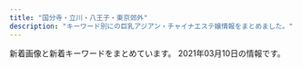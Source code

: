 ```yaml
---
title: "国分寺・立川・八王子・東京郊外"
description: "キーワード別にの巨乳アジアン・チャイナエステ嬢情報をまとめました。"
---
```


新着画像と新着キーワードをまとめています。
2021年03月10日の情報です。

<DmmAffiliateIns />
<KeywordTable
  shops={
    [
    {
        "name": "\u82b1",
        "img_links": [
            "http://www.mens-hana.info/img/gm5.png",
            "http://www.mens-hana.info/img/topt1.png",
            "http://www.mens-hana.info/files/006-02.jpg",
            "http://www.mens-hana.info/img/fly.png",
            "http://www.mens-hana.info/img/gm6.png",
            "http://www.mens-hana.info/img/gm1.png",
            "http://www.mens-hana.info/i/img/line-staff.jpg",
            "http://www.mens-hana.info/img/p2t1.png",
            "http://www.mens-hana.info/i/img/line-acc.jpg",
            "http://www.mens-hana.info/files/003-02.jpg",
            "http://www.mens-hana.info/files/015.jpg",
            "http://www.mens-hana.info/files/013.jpg",
            "http://www.mens-hana.info/img/mobile.png",
            "http://www.mens-hana.info/img/new_item.jpg",
            "http://www.mens-hana.info/files/009.jpg",
            "http://www.mens-hana.info/files/017.jpg",
            "http://www.mens-hana.info/img/frame_m.png",
            "http://www.mens-hana.info/files/017-02.jpg",
            "http://www.mens-hana.info/files/005.jpg",
            "http://www.mens-hana.info/img/gm2.png",
            "http://www.mens-hana.info/files/002-02.jpg",
            "http://www.mens-hana.info/files/013-02.jpg",
            "http://www.mens-hana.info/i/img/line-cam.jpg",
            "http://www.mens-hana.info/files/004-02.jpg",
            "http://www.mens-hana.info/files/003.jpg",
            "http://www.mens-hana.info/img/p3t1.png",
            "http://www.mens-hana.info/img/p6t1.png",
            "http://www.mens-hana.info/img/topt2.png",
            "http://www.mens-hana.info/files/004.jpg",
            "http://www.mens-hana.info/img/goback.jpg",
            "http://www.mens-hana.info/files/014.jpg",
            "http://www.mens-hana.info/img/tel.png",
            "http://www.mens-hana.info/files/006.jpg",
            "http://www.mens-hana.info/img/p4t1.png",
            "http://www.mens-hana.info/files/007.jpg",
            "http://www.mens-hana.info/files/008-02.jpg",
            "http://www.mens-hana.info/files/011-02.jpg",
            "http://www.mens-hana.info/files/005-02.jpg",
            "http://www.mens-hana.info/img/gm3.png",
            "http://www.mens-hana.info/files/011.jpg",
            "http://www.mens-hana.info/img/line1.png",
            "http://www.mens-hana.info/img/p5t1.png",
            "http://www.mens-hana.info/img/age.png",
            "http://www.mens-hana.info/files/012.jpg",
            "http://www.mens-hana.info/files/012-02.jpg",
            "http://www.mens-hana.info/files/007-02.jpg",
            "http://www.mens-hana.info/i/img/line-sys.jpg",
            "http://www.mens-hana.info/files/014-02.jpg",
            "http://www.mens-hana.info/files/015-02.jpg",
            "http://www.mens-hana.info/img/flower.png",
            "http://www.mens-hana.info/files/008.jpg",
            "http://www.mens-hana.info/img/topt4.png",
            "http://www.mens-hana.info/img/gm4.png",
            "http://www.mens-hana.info/files/002.jpg",
            "http://www.mens-hana.info/files/009-02.jpg",
            "http://www.mens-hana.info/i/img/line-rec.jpg"
        ],
        "url": "http://www.mens-hana.info/",
        "station": "JR\u56fd\u5206\u5bfa\u99c5\u5317\u53e3",
        "keywords": {
            "85": 38,
            "C": 49,
            "84": 2,
            "86": 14,
            "D": 2,
            "89": 2,
            "E": 2,
            "83": 2
        }
    },
    {
        "name": "\u6708\u9999\u7f8e\u4eba",
        "img_links": [
            "http://gekkabijin.tyo.cm/photos/sites/63/2021/02/2021021912415595.jpg",
            "http://gekkabijin.tyo.cm/images/room2.jpg",
            "http://gekkabijin.tyo.cm/images/s_staff.png",
            "http://gekkabijin.tyo.cm/images/info2.jpg",
            "http://gekkabijin.tyo.cm/images/s_pick.jpg",
            "http://gekkabijin.tyo.cm/images/s_infomation.jpg",
            "http://gekkabijin.tyo.cm/images/room3.jpg",
            "http://gekkabijin.tyo.cm/photos/sites/63/2021/02/2021021912255384.jpg",
            "http://gekkabijin.tyo.cm/images/bj1.jpg",
            "http://gekkabijin.tyo.cm/images/info1.jpg",
            "http://gekkabijin.tyo.cm/images/mobile.jpg",
            "http://gekkabijin.tyo.cm/images/top.png",
            "http://gekkabijin.tyo.cm/photos/sites/63/2021/02/2021021912261426.jpg",
            "http://gekkabijin.tyo.cm/images/bj3.jpg",
            "http://gekkabijin.tyo.cm/photos/sites/63/2021/03/2021030414191781.jpg",
            "http://gekkabijin.tyo.cm/images/s_link.png",
            "http://gekkabijin.tyo.cm/photos/sites/63/2021/02/2021021912264898.jpg",
            "http://gekkabijin.tyo.cm/images/room4.jpg",
            "http://gekkabijin.tyo.cm/images/room1.jpg",
            "http://gekkabijin.tyo.cm/images/s_service.jpg",
            "http://gekkabijin.tyo.cm/photos/sites/63/2021/02/2021021912252864.jpg",
            "http://gekkabijin.tyo.cm/images/info3.jpg"
        ],
        "url": "http://gekkabijin.tyo.cm/",
        "station": "\u82b1\u5c0f\u91d1\u4e95\u99c5\u5357\u53e3",
        "keywords": {
            "D": 5,
            "85": 1,
            "C": 13,
            "86": 2,
            "87": 2
        }
    },
    {
        "keywords": {
            "86": 1,
            "87": 3,
            "85": 1,
            "C": 1,
            "D": 5,
            "83": 1
        },
        "name": "\u6843\u9999",
        "img_links": [
            "http://momoka.este.work/2019121106170955.jpg",
            "http://momoka.este.work/room3.jpg",
            "http://momoka.este.work/nbj2.jpg",
            "http://momoka.este.work/s_link.jpg",
            "http://momoka.este.work/s_staff.jpg",
            "http://momoka.este.work/2019121106171979.jpg",
            "http://momoka.este.work/end.png",
            "http://momoka.este.work/mens-esthe1.png",
            "http://momoka.este.work/2019121106173083.jpg",
            "http://momoka.este.work/s_news.jpg",
            "http://momoka.este.work/top.png",
            "http://momoka.este.work/room4.jpg",
            "http://momoka.este.work/mobile.jpg",
            "http://momoka.este.work/2019121106172252.jpg",
            "http://momoka.este.work/2019123003062327.jpg",
            "http://momoka.este.work/room1.jpg",
            "http://momoka.este.work/2019121106171659.jpg",
            "http://momoka.este.work/room2.jpg"
        ],
        "url": "http://momoka.este.work/",
        "station": "\u4e45\u7c73\u5ddd\u99c5\u5317\u53e3"
    },
    {
        "keywords": {
            "F": 1,
            "C": 15,
            "87": 4,
            "E": 2,
            "89": 2,
            "86": 4,
            "88": 2,
            "D": 2
        },
        "img_links": [
            "http://aloha-massage.work/sp/img/add2.jpg",
            "http://aloha-massage.work/sp/img/t-r.jpg",
            "http://aloha-massage.work/sp/img/tel.jpg",
            "http://aloha-massage.work/img/sta2.png",
            "http://aloha-massage.work/img/head.png",
            "http://aloha-massage.work/sp/img/pic.jpg",
            "http://aloha-massage.work/img/link-2.png",
            "http://aloha-massage.work/sp/img/tel2.jpg",
            "http://aloha-massage.work/img/st2.png",
            "http://aloha-massage.work/img/head-sys.jpg",
            "http://aloha-massage.work/img/st4.png",
            "http://aloha-massage.work/sp/img/time.jpg",
            "http://aloha-massage.work/img/st3.png",
            "http://aloha-massage.work/sp/img/sta2.png",
            "http://aloha-massage.work/img/mo.png",
            "http://aloha-massage.work/img/st07.png",
            "http://aloha-massage.work/sp/img/tit.jpg",
            "http://aloha-massage.work/sp/img/sys.jpg",
            "http://aloha-massage.work/sp/img/t-s.jpg",
            "http://aloha-massage.work/img/link-4.png",
            "http://aloha-massage.work/sp/img/sta7.png",
            "http://aloha-massage.work/img/st1.png",
            "http://aloha-massage.work/sp/img/p6.png",
            "http://aloha-massage.work/img/link-3.png",
            "http://aloha-massage.work/img/sta6.png",
            "http://aloha-massage.work/img/sta1.png",
            "http://aloha-massage.work/img/sta4.png",
            "http://aloha-massage.work/sp/img/sta6.png",
            "http://aloha-massage.work/img/st6.png",
            "http://aloha-massage.work/sp/img/info.jpg",
            "http://aloha-massage.work/sp/img/p7.png",
            "http://aloha-massage.work/sp/img/time2.jpg",
            "http://aloha-massage.work/sp/img/t-a.jpg",
            "http://aloha-massage.work/sp/img/t-t.jpg",
            "http://aloha-massage.work/img/bottom.png",
            "http://aloha-massage.work/sp/img/botton.jpg",
            "http://aloha-massage.work/img/campain.jpg",
            "http://aloha-massage.work/sp/img/p3.png",
            "http://aloha-massage.work/sp/img/pc.jpg",
            "http://aloha-massage.work/img/st7.png",
            "http://aloha-massage.work/sp/img/t-o.jpg",
            "http://aloha-massage.work/img/link-1.png",
            "http://aloha-massage.work/sp/img/cam.jpg",
            "http://aloha-massage.work/img/sta7.png",
            "http://aloha-massage.work/sp/img/add.jpg",
            "http://aloha-massage.work/img/sta3.png",
            "http://aloha-massage.work/sp/img/sta4.png",
            "http://aloha-massage.work/sp/img/sta3.png",
            "http://aloha-massage.work/sp/img/sta1.png",
            "http://aloha-massage.work/img/nos.png"
        ],
        "station": "\u4e45\u7c73\u5ddd\u99c5\u5357\u53e3",
        "url": "http://aloha-massage.work/",
        "name": "\u30a2\u30ed\u30cf"
    },
    {
        "url": "https://www.asahi-esthe.com/",
        "keywords": {
            "D": 4,
            "C": 37,
            "82": 2,
            "\u30bb\u30af\u30b7\u30fc": 1,
            "F": 2,
            "84": 1,
            "83": 2,
            "\u4e73": 1,
            "87": 1,
            "86": 4,
            "\u7206\u4e73": 1
        },
        "station": "JR\u516b\u738b\u5b50\u99c5\u5317\u53e3",
        "name": "\u30a2\u30b5\u30d2\u30a8\u30b9\u30c6",
        "img_links": [
            "https://www.asahi-esthe.com/wp-content/uploads/bb-plugin/cache/cdb6f84ce805b50aab0ecc7dea3fc6b-circle.jpg",
            "https://www.asahi-esthe.com/wp-content/uploads/2020/07/1cb1e6f9d5bff20362d37bef344b8df-300x149.jpg",
            "https://www.asahi-esthe.com/wp-content/uploads/2017/11/spa-voucher.png",
            "https://www.asahi-esthe.com/wp-content/uploads/2020/06/1e42fd7e9bdb1a5dc28e8e5c27a41d7-300x300.jpg",
            "https://www.asahi-esthe.com/wp-content/uploads/bb-plugin/cache/e19c7f0b0ae2e32f371cbb274f69ba5-1-circle.jpg",
            "https://www.asahi-esthe.com/wp-content/uploads/bb-plugin/cache/f532f6c49a0c2e54634ac09476dcb43-1022x1024-circle.jpg",
            "https://www.asahi-esthe.com/wp-content/uploads/2020/08/bc6791c99340b30e294fd30338d4d53-300x149.jpg",
            "https://www.asahi-esthe.com/wp-content/uploads/bb-plugin/cache/56da5ca7cef7df50174c195fae659f9-circle.jpg",
            "https://www.asahi-esthe.com/wp-content/uploads/2020/08/e120bbf3d39ca1935f96a502b637503-300x148.jpg",
            "https://www.asahi-esthe.com/wp-content/uploads/2020/06/652ddc2fe484fa8033de98238a068a4-300x300.jpg",
            "https://www.asahi-esthe.com/wp-content/uploads/2020/08/f19c130ced625e76df374e92656c4ce-300x149.jpg",
            "https://www.asahi-esthe.com/wp-content/uploads/2020/06/5bb5966b2987ff767e3073f6f9a5e26-300x148.jpg",
            "https://www.asahi-esthe.com/wp-content/uploads/2020/08/af1d1de8869cc72f89fe89aa359c2ea-300x148.jpg",
            "https://www.asahi-esthe.com/wp-content/uploads/2020/06/cdfecb6a823ebebbd6330a7a7ecc731-300x148.jpg",
            "https://www.asahi-esthe.com/wp-content/uploads/2020/08/2c86a3401864a9b267c1d2345735b08-300x148.jpg",
            "https://www.asahi-esthe.com/wp-content/uploads/2020/06/66bb3f68b419ba492e9539a10c4144d-300x147.jpg",
            "https://www.asahi-esthe.com/wp-content/uploads/2020/06/687ab1685328def3787c2cc7742d37f-300x148.jpg",
            "https://www.asahi-esthe.com/wp-content/uploads/2020/06/85add3b7a160d71cd1796851b869684-300x300.jpg",
            "https://www.asahi-esthe.com/wp-content/uploads/2017/11/spa-voucher-630x630.png",
            "https://www.asahi-esthe.com/wp-content/uploads/2020/06/6fd69a76919d1ee0ef632a76b84ab15-300x148.jpg",
            "https://www.asahi-esthe.com/wp-content/uploads/2020/07/5be1e8c25d1ac2b61b029a9d7c7a1d5-300x149.jpg",
            "https://www.asahi-esthe.com/wp-content/uploads/bb-plugin/cache/210fa707f8140385468452419b504c6-circle.jpg",
            "https://www.asahi-esthe.com/wp-content/uploads/2020/06/original.jpg",
            "https://www.asahi-esthe.com/wp-content/uploads/bb-plugin/cache/31245c5f2d2dff6fd0cbab31f48f187-circle.jpg",
            "https://www.asahi-esthe.com/wp-content/uploads/2020/06/95c3b4b4cb3df28b5fd1c1cd2382212-300x148.jpg",
            "https://www.asahi-esthe.com/wp-content/uploads/2017/11/spa-voucher-315x315.png",
            "https://www.asahi-esthe.com/wp-content/uploads/2019/11/slider1.jpg",
            "https://www.asahi-esthe.com/wp-content/uploads/2020/11/11111111-300x216.png",
            "https://www.asahi-esthe.com/wp-content/uploads/2020/09/5c335bd45d275e2e01d226664ebd871-scaled.jpg",
            "https://www.asahi-esthe.com/wp-content/uploads/2020/07/6e18dba538d1cb1a28011c3ad2204a3-300x149.jpg",
            "https://www.asahi-esthe.com/wp-content/uploads/2020/06/307af00e6376110eb594cb21a951129-300x300.jpg",
            "https://www.asahi-esthe.com/wp-content/uploads/bb-plugin/cache/127516bbb553fd1bbf113336a2e9b67-circle.jpg",
            "https://www.asahi-esthe.com/wp-content/uploads/bb-plugin/cache/5d91b0ca5dc4839ced8698e076eb5a8-circle.jpg",
            "https://www.asahi-esthe.com/wp-content/plugins/beaver-builder-lite-version/img/pixel.png",
            "https://www.asahi-esthe.com/wp-content/uploads/2020/12/237aa05907c61714132e500609d16c9-300x300.jpg",
            "https://www.asahi-esthe.com/wp-content/uploads/bb-plugin/cache/10378013268d3d764f8251835a15d1a-circle.jpg",
            "https://www.asahi-esthe.com/wp-content/uploads/2020/06/serapisuto-300x106.png",
            "https://www.asahi-esthe.com/wp-content/uploads/2020/08/0f8ba5b717266f71f4702c789fa2f9b-300x148.jpg",
            "https://www.asahi-esthe.com/wp-content/uploads/bb-plugin/cache/1e42fd7e9bdb1a5dc28e8e5c27a41d7-circle.jpg"
        ]
    },
    {
        "img_links": [
            "http://es-aroma.tokyo/wp-content/themes/template-salon2/images/news-ttl.jpg",
            "http://es-aroma.tokyo/wp-content/uploads/2020/12/WeChat-Image_20201224193413.jpg",
            "http://es-aroma.tokyo/wp-content/uploads/2019/01/3628646e3e3b10f161d4a2a372b0d27e-1.png",
            "http://es-aroma.tokyo/wp-content/uploads/2019/09/WeChat-Image_20190904115149.jpg",
            "http://es-aroma.tokyo/wp-content/uploads/2020/12/WeChat-Image_20201211154852.jpg",
            "http://es-aroma.tokyo/wp-content/uploads/2019/11/WeChat-Image_20191109113420.jpg",
            "http://es-aroma.tokyo/wp-content/uploads/2019/04/WeChat-Image_20190411151618-e1556001274541.jpg",
            "http://es-aroma.tokyo/wp-content/uploads/2020/08/WeChat-Image_20200825210507-267x400.jpg",
            "http://es-aroma.tokyo/wp-content/uploads/2019/12/BeautyPlus_20191229223539066_save.jpg",
            "http://es-aroma.tokyo/wp-content/uploads/2019/06/WeChat-Image_20190603163151.jpg",
            "http://es-aroma.tokyo/wp-content/uploads/2020/10/WeChat-Image_20201026115623.jpg",
            "http://es-aroma.tokyo/wp-content/uploads/2019/06/WeChat-Image_20190627174848.jpg",
            "http://es-aroma.tokyo/wp-content/uploads/2018/06/1mmexport1530005625624-267x400.jpg",
            "http://es-aroma.tokyo/wp-content/uploads/2020/02/WeChat-Image_20200205163538-267x400.jpg",
            "http://es-aroma.tokyo/wp-content/uploads/2019/06/WeChat-Image_20190603163147.jpg",
            "http://es-aroma.tokyo/wp-content/uploads/2019/02/WeChat-Image_20190201215531.jpg",
            "http://es-aroma.tokyo/wp-content/themes/template-salon2/images/newface-ttl.jpg",
            "http://es-aroma.tokyo/wp-content/themes/template-salon2/images/main-img2.jpg",
            "http://es-aroma.tokyo/wp-content/uploads/2019/11/WeChat-Image_20191109113425.jpg",
            "http://es-aroma.tokyo/wp-content/uploads/2020/10/WeChat-Image_20201002174854.jpg",
            "http://es-aroma.tokyo/wp-content/uploads/2020/12/WeChat-Image_20201224193420.jpg",
            "http://es-aroma.tokyo/wp-content/uploads/2019/06/WeChat-Image_20190603163140.jpg",
            "http://es-aroma.tokyo/wp-content/uploads/2019/06/WeChat-Image_20190603163156.jpg",
            "http://es-aroma.tokyo/wp-content/uploads/2020/10/WeChat-Image_20201022153341.jpg",
            "http://es-aroma.tokyo/wp-content/uploads/2020/02/WeChat-Image_20200205163538.jpg",
            "http://es-aroma.tokyo/wp-content/uploads/2020/11/WeChat-Image_20201121191958.jpg",
            "http://es-aroma.tokyo/wp-content/uploads/2019/02/WeChat-Image_20190201215519.jpg",
            "http://es-aroma.tokyo/wp-content/uploads/2021/03/WeChat-Image_20210308154149.jpg",
            "http://es-aroma.tokyo/wp-content/themes/template-salon2/images/main-img1.jpg",
            "http://es-aroma.tokyo/wp-content/uploads/2020/12/WeChat-Image_20201211154911.jpg",
            "http://es-aroma.tokyo/wp-content/uploads/2020/03/WeChat-Image_20200309134245.jpg",
            "http://es-aroma.tokyo/wp-content/uploads/2021/01/WeChat-Image_20210118180257.jpg",
            "http://es-aroma.tokyo/wp-content/uploads/2019/03/WeChat-Image_20190322161044-e1556000755758-266x400.jpg",
            "http://es-aroma.tokyo/wp-content/uploads/2019/11/WeChat-Image_20191109113429.jpg",
            "http://es-aroma.tokyo/wp-content/uploads/2019/07/WeChat-Image_20190724131251.jpg",
            "http://es-aroma.tokyo/wp-content/uploads/2018/03/mmexport1520241010640-267x400.jpg",
            "http://es-aroma.tokyo/wp-content/uploads/2019/08/WeChat-Image_20190808180223-267x400.jpg",
            "http://es-aroma.tokyo/wp-content/themes/template-salon2/images/campaign-bnr.png",
            "http://es-aroma.tokyo/wp-content/uploads/2019/06/WeChat-Image_20190613133937.jpg",
            "http://es-aroma.tokyo/wp-content/uploads/2020/08/WeChat-Image_20200825210507.jpg",
            "http://es-aroma.tokyo/wp-content/themes/template-salon2/images/pickup-ttl.jpg",
            "http://es-aroma.tokyo/wp-content/uploads/2019/02/WeChat-Image_20190201215525.jpg",
            "http://es-aroma.tokyo/wp-content/themes/template-salon2/images/info.png",
            "http://es-aroma.tokyo/wp-content/uploads/2020/03/WeChat-Image_20200309134250.jpg",
            "http://es-aroma.tokyo/wp-content/uploads/2019/06/WeChat-Image_20190603163135.jpg",
            "http://es-aroma.tokyo/wp-content/uploads/2019/04/WeChat-Image_20190411151611.jpg",
            "http://es-aroma.tokyo/wp-content/uploads/2020/03/WeChat-Image_20200309134239.jpg",
            "http://es-aroma.tokyo/wp-content/uploads/2020/10/WeChat-Image_20201002174908.jpg",
            "http://es-aroma.tokyo/wp-content/uploads/2019/08/WeChat-Image_20190826193316-267x400.jpg",
            "http://es-aroma.tokyo/wp-content/uploads/2020/10/WeChat-Image_20201002174904.jpg",
            "http://es-aroma.tokyo/wp-content/uploads/2020/09/WeChat-Image_20200927221300.jpg",
            "http://es-aroma.tokyo/wp-content/uploads/2020/11/WeChat-Image_20201121223013.jpg",
            "http://es-aroma.tokyo/wp-content/themes/template-salon2/images/message-hd.jpg",
            "http://es-aroma.tokyo/wp-content/uploads/2020/12/WeChat-Image_20201211154852-267x400.jpg",
            "http://es-aroma.tokyo/wp-content/uploads/2019/09/WeChat-Image_20190917145915-267x400.jpg",
            "http://es-aroma.tokyo/wp-content/uploads/2021/01/WeChat-Image_20210107221401.jpg",
            "http://es-aroma.tokyo/wp-content/uploads/2019/07/WeChat-Image_20190724131251-267x400.jpg",
            "http://es-aroma.tokyo/wp-content/uploads/2020/12/WeChat-Image_20201211154907.jpg",
            "http://es-aroma.tokyo/wp-content/uploads/2020/12/WeChat-Image_20201224193425.jpg",
            "http://es-aroma.tokyo/wp-content/themes/template-salon2/images/main-img3.jpg",
            "http://es-aroma.tokyo/wp-content/uploads/2019/08/WeChat-Image_20190826193316.jpg",
            "http://es-aroma.tokyo/wp-content/uploads/2019/09/WeChat-Image_20190904115149-267x400.jpg",
            "http://es-aroma.tokyo/wp-content/uploads/2019/08/WeChat-Image_20190808180223.jpg",
            "http://es-aroma.tokyo/wp-content/uploads/2019/05/WeChat-Image_20190524171025.jpg",
            "http://es-aroma.tokyo/wp-content/uploads/2021/01/WeChat-Image_20210118180303.jpg",
            "http://es-aroma.tokyo/wp-content/uploads/2019/07/WeChat-Image_20190714212609.jpg",
            "http://es-aroma.tokyo/wp-content/uploads/2019/02/aromaspa.jpg",
            "http://es-aroma.tokyo/wp-content/uploads/2021/03/WeChat-Image_20210308154158.jpg",
            "http://es-aroma.tokyo/wp-content/uploads/2019/10/WeChat-Image_20191008130122.jpg",
            "http://es-aroma.tokyo/wp-content/uploads/2020/08/WeChat-Image_20200825210456.jpg",
            "http://es-aroma.tokyo/wp-content/uploads/2019/07/WeChat-Image_20190714212609-267x400.jpg",
            "http://es-aroma.tokyo/wp-content/uploads/2019/06/WeChat-Image_20190603163143.jpg",
            "http://es-aroma.tokyo/wp-content/uploads/2019/10/WeChat-Image_20191008130122-267x400.jpg",
            "http://es-aroma.tokyo/wp-content/uploads/2019/09/WeChat-Image_20190917145915.jpg"
        ],
        "url": "http://es-aroma.tokyo/",
        "station": "JR\u516b\u738b\u5b50\u99c5\u5317\u53e3",
        "name": "\u30a2\u30ed\u30de\u30b9\u30d1",
        "keywords": {
            "86": 5,
            "84": 10,
            "85": 71
        }
    },
    {
        "img_links": [
            "http://www.flove.link/img/sakura1.jpg",
            "http://www.flove.link/images/7.jpg",
            "http://www.flove.link/img/yumi1.jpg",
            "http://www.flove.link/images/info.png",
            "http://www.flove.link/img/rina1.jpg",
            "http://www.flove.link/img/sakura4.jpg",
            "http://www.flove.link/images/mobile.jpg",
            "http://www.flove.link/img/sakura2.jpg",
            "http://www.flove.link/img/sakura3.jpg",
            "http://www.flove.link/images/int2.png",
            "http://www.flove.link/images/interior_t.jpg",
            "http://www.flove.link/images/s1.png",
            "http://www.flove.link/images/sys2.png",
            "http://www.flove.link/images/news.jpg",
            "http://www.flove.link/images/2.jpg",
            "http://www.flove.link/img/emi1.jpg",
            "http://www.flove.link/images/1.jpg",
            "http://www.flove.link/images/head.jpg",
            "http://www.flove.link/images/sys1.png",
            "http://www.flove.link/images/3.jpg",
            "http://www.flove.link/images/tel.jpg",
            "http://www.flove.link/images/int1.png",
            "http://www.flove.link/images/staff_t.jpg"
        ],
        "name": "\u5922",
        "url": "http://www.flove.link/",
        "station": "\u82b1\u5c0f\u91d1\u4e95\u99c5\u5317\u53e3",
        "keywords": {}
    },
    {
        "station": "JR\u516b\u738b\u5b50\u99c5\u5317\u53e3",
        "name": "\u512a\u59eb",
        "url": "http://www.yuki.iesjp.com/",
        "img_links": [
            "http://www.yuki.iesjp.com/files/001-02.jpg",
            "http://www.yuki.iesjp.com/images/shop/s3.jpg",
            "http://www.yuki.iesjp.com/images/shop/s6.jpg",
            "http://www.yuki.iesjp.com/images/shop/s8.jpg",
            "http://www.yuki.iesjp.com/files/003.jpg",
            "http://www.yuki.iesjp.com/files/004-03.jpg",
            "http://www.yuki.iesjp.com/files/004-02.jpg",
            "http://www.yuki.iesjp.com/images/shop/s7.jpg",
            "http://www.yuki.iesjp.com/images/shop/s4.jpg",
            "http://www.yuki.iesjp.com/files/001-03.jpg",
            "http://www.yuki.iesjp.com/images/mobile.jpg",
            "http://www.yuki.iesjp.com/files/003-03.jpg",
            "http://www.yuki.iesjp.com/images/line.png",
            "http://www.yuki.iesjp.com/images/r3.jpg",
            "http://www.yuki.iesjp.com/files/002-03.jpg",
            "http://www.yuki.iesjp.com/files/004.jpg",
            "http://www.yuki.iesjp.com/images/shop/s1.jpg",
            "http://www.yuki.iesjp.com/files/001.jpg",
            "http://www.yuki.iesjp.com/files/003-02.jpg",
            "http://www.yuki.iesjp.com/images/shop/s2.jpg",
            "http://www.yuki.iesjp.com/images/shop/s5.jpg",
            "http://www.yuki.iesjp.com/files/002-02.jpg",
            "http://www.yuki.iesjp.com/files/002.jpg"
        ],
        "keywords": {
            "86": 8,
            "D": 16,
            "87": 8,
            "C": 12
        }
    },
    {
        "name": "\u516b\u738b\u5b50\u871c\u5922",
        "keywords": {
            "D": 25,
            "86": 10,
            "\u30bb\u30af\u30b7\u30fc": 1,
            "85": 38,
            "E": 27,
            "F": 2,
            "87": 6
        },
        "url": "https://es-cream.tokyo/",
        "station": "JR\u516b\u738b\u5b50\u99c5\u5317\u53e3",
        "img_links": [
            "https://es-cream.tokyo/wp-content/uploads/2020/10/WeChat-Image_20201016173923-500x750.jpg",
            "https://es-cream.tokyo/wp-content/uploads/2019/09/WeChat-Image_20190911125852.jpg",
            "https://es-cream.tokyo/wp-content/uploads/2019/02/1WeChat-Image_20190201215504.jpg",
            "https://es-cream.tokyo/wp-content/uploads/2019/12/WeChat-Image_20191212183256.jpg",
            "https://es-cream.tokyo/wp-content/uploads/2021/02/WeChat-Image_20210218174257-200x300.jpg",
            "https://es-cream.tokyo/wp-content/uploads/2019/07/WeChat-Image_20190706201522.jpg",
            "https://es-cream.tokyo/wp-content/uploads/2019/12/WeChat-Image_20191223160307.jpg",
            "https://es-cream.tokyo/wp-content/uploads/2020/12/WeChat-Image_20201211200333.jpg",
            "https://es-cream.tokyo/wp-content/themes/template-salon2/images/main-img3.jpg",
            "https://es-cream.tokyo/wp-content/uploads/2020/10/WeChat-Image_20201016173923-1.jpg",
            "https://es-cream.tokyo/wp-content/uploads/2021/02/WeChat-Image_20210218174257.jpg",
            "https://es-cream.tokyo/wp-content/uploads/2021/02/WeChat-Image_20210218174311.jpg",
            "https://es-cream.tokyo/wp-content/uploads/2019/03/WeChat-Image_20190330130050-698x1024.jpg",
            "https://es-cream.tokyo/wp-content/uploads/2020/12/WeChat-Image_20201204132408.jpg",
            "https://es-cream.tokyo/wp-content/uploads/2019/03/WeChat-Image_20190330130050.jpg",
            "https://es-cream.tokyo/wp-content/uploads/2020/02/WeChat-Image_20200210121531.jpg",
            "https://es-cream.tokyo/wp-content/uploads/2020/02/WeChat-Image_20200210121526.jpg",
            "https://es-cream.tokyo/wp-content/themes/template-salon2/images/campaign-bnr.png",
            "https://es-cream.tokyo/wp-content/themes/template-salon2/images/main-img2.jpg",
            "https://es-cream.tokyo/wp-content/themes/template-salon2/images/newface-ttl.jpg",
            "https://es-cream.tokyo/wp-content/uploads/2019/11/WeChat-Image_20191125122405.jpg",
            "https://es-cream.tokyo/wp-content/uploads/2021/01/WeChat-Image_20210112113002.jpg",
            "https://es-cream.tokyo/wp-content/uploads/2019/08/WeChat-Image_20190827142201.jpg",
            "https://es-cream.tokyo/wp-content/uploads/2019/07/WeChat-Image_20190703174151.jpg",
            "https://es-cream.tokyo/wp-content/uploads/2019/04/WeChat-Image_20190417211734-235x300.jpg",
            "https://es-cream.tokyo/wp-content/uploads/2019/02/WeChat-Image_20190201215504.jpg",
            "https://es-cream.tokyo/wp-content/uploads/2019/06/WeChat-Image_20190610230334.jpg",
            "https://es-cream.tokyo/wp-content/uploads/2019/10/WeChat-Image_20191021151113-200x300.jpg",
            "https://es-cream.tokyo/wp-content/uploads/2019/05/WeChat-Image_20190517141820.jpg",
            "https://es-cream.tokyo/wp-content/uploads/2019/09/WeChat-Image_20191017130455.jpg",
            "https://es-cream.tokyo/wp-content/uploads/2019/12/WeChat-Image_20191206183034.jpg",
            "https://es-cream.tokyo/wp-content/uploads/2019/03/WeChat-Image_20190323191717.jpg",
            "https://es-cream.tokyo/wp-content/uploads/2020/12/WeChat-Image_20201204132408-200x300.jpg",
            "https://es-cream.tokyo/wp-content/uploads/2020/07/WeChat-Image_20200703123637.jpg",
            "https://es-cream.tokyo/wp-content/uploads/2021/01/WeChat-Image_20210112112948.jpg",
            "https://es-cream.tokyo/wp-content/uploads/2020/04/WeChat-Image_20200413174323.jpg",
            "https://es-cream.tokyo/wp-content/uploads/2020/08/WeChat-Image_20200829205256.jpg",
            "https://es-cream.tokyo/wp-content/uploads/2019/10/WeChat-Image_20191021151113.jpg",
            "https://es-cream.tokyo/wp-content/uploads/2019/08/WeChat-Image_20190827142205.jpg",
            "https://es-cream.tokyo/wp-content/themes/template-salon2/images/info.png",
            "https://es-cream.tokyo/wp-content/themes/template-salon2/images/main-img.jpg",
            "https://es-cream.tokyo/wp-content/uploads/2020/03/WeChat-Image_20200311180435-200x300.jpg",
            "https://es-cream.tokyo/wp-content/uploads/2020/03/WeChat-Image_20200311180435.jpg",
            "https://es-cream.tokyo/wp-content/uploads/2019/12/WeChat-Image_20191212183249.jpg",
            "https://es-cream.tokyo/wp-content/uploads/2020/10/WeChat-Image_20201016173923-1-200x300.jpg",
            "https://es-cream.tokyo/wp-content/uploads/2020/12/WeChat-Image_20201211200327-200x300.jpg",
            "https://es-cream.tokyo/wp-content/uploads/2020/10/WeChat-Image_20201016173923.jpg",
            "https://es-cream.tokyo/wp-content/uploads/2020/08/WeChat-Image_20200829205301.jpg",
            "https://es-cream.tokyo/wp-content/themes/template-salon2/images/news-ttl.jpg",
            "https://es-cream.tokyo/wp-content/uploads/2019/02/WeChat-Image_20190201215450.jpg",
            "https://es-cream.tokyo/wp-content/uploads/2019/02/1WeChat-Image_20190201215450.jpg",
            "https://es-cream.tokyo/wp-content/uploads/2019/03/WeChat-Image_20190313150944.jpg",
            "https://es-cream.tokyo/wp-content/uploads/2020/07/WeChat-Image_20200703123629.jpg",
            "https://es-cream.tokyo/wp-content/uploads/2020/12/WeChat-Image_20201211200327.jpg",
            "https://es-cream.tokyo/wp-content/uploads/2019/11/WeChat-Image_20191125122405-200x300.jpg",
            "https://es-cream.tokyo/wp-content/uploads/2019/08/WeChat-Image_20190827142201-200x300.jpg",
            "https://es-cream.tokyo/wp-content/uploads/2019/05/WeChat-Image_20190517141820-200x300.jpg",
            "https://es-cream.tokyo/wp-content/uploads/2019/06/WeChat-Image_20190607173911.jpg",
            "https://es-cream.tokyo/wp-content/uploads/2019/04/WeChat-Image_20190417211734.jpg",
            "https://es-cream.tokyo/wp-content/themes/template-salon2/images/m-info.png",
            "http://es-cream.tokyo/wp-content/uploads/2019/12/1ed5c1c5fbbb849a52bb037f487dfb48.png",
            "https://es-cream.tokyo/wp-content/uploads/2019/07/WeChat-Image_20190729162551.jpg",
            "https://es-cream.tokyo/wp-content/uploads/2019/03/WeChat-Image_20190330130038.jpg"
        ]
    },
    {
        "station": "\u4e45\u7c73\u5ddd\u99c5\u5357\u53e3",
        "img_links": [
            "http://aes-relax.com/img/fline.png",
            "http://aes-relax.com/img/access/roaddm.png",
            "http://aes-relax.com/pic/topimg1.jpg",
            "http://aes-relax.com/staff/maria/01.jpg",
            "http://aes-relax.com/staff/kaori/01.jpg",
            "http://aes-relax.com/staff/mayumi/01.jpg",
            "http://aes-relax.com/staff/miyuki/01.jpg",
            "http://aes-relax.com/img/ttl_staff.png",
            "http://aes-relax.com/pic/topimg3.jpg",
            "http://aes-relax.com/img/loadat.png",
            "http://aes-relax.com/staff/ichigo/01.jpg",
            "http://aes-relax.com/img/access/road5.jpg",
            "http://aes-relax.com/img/access/road4.jpg",
            "http://aes-relax.com/img/access/road1.jpg",
            "http://aes-relax.com/img/mline.png",
            "http://aes-relax.com/staff/sayuri/01.jpg",
            "http://aes-relax.com/staff/miki/01.jpg",
            "http://aes-relax.com/pic/head.jpg",
            "http://aes-relax.com/pic/topimg2.jpg",
            "http://aes-relax.com/staff/koko/01.jpg",
            "http://aes-relax.com/img/access/road3.jpg",
            "http://aes-relax.com/img/access/road2.jpg"
        ],
        "name": "\u8309\u8389\u82b1\u30fb\u30b8\u30e3\u30b9\u30df\u30f3",
        "keywords": {
            "C": 15
        },
        "url": "http://aes-relax.com/"
    },
    {
        "keywords": {
            "85": 8,
            "83": 4,
            "D": 12
        },
        "img_links": [
            "https://chuchu.xyz.mn/images/top.png",
            "https://chuchu.xyz.mn/images/s_news.png",
            "https://chuchu.xyz.mn/photos/sites/31/2021/02/2021022502431866.jpg",
            "https://chuchu.xyz.mn/images/room1.jpg",
            "https://chuchu.xyz.mn/images/info.jpg",
            "https://chuchu.xyz.mn/images/room4.jpg",
            "https://chuchu.xyz.mn/images/s_staff.jpg",
            "https://chuchu.xyz.mn/images/s1.jpg",
            "https://chuchu.xyz.mn/images/room3.jpg",
            "https://chuchu.xyz.mn/photos/sites/31/2021/02/2021022502431764.jpg",
            "https://chuchu.xyz.mn/images/s_pick.png",
            "https://chuchu.xyz.mn/images/relax.jpg",
            "https://chuchu.xyz.mn/images/s3.jpg",
            "https://chuchu.xyz.mn/photos/sites/31/2021/02/2021022502431637.jpg",
            "https://chuchu.xyz.mn/images/room2.jpg",
            "https://chuchu.xyz.mn/images/mobile.jpg"
        ],
        "name": "\u3061\u3085\u3046\u3061\u3085\u3046",
        "station": "\u4eac\u738b\u516b\u738b\u5b50\u99c54\u756a\u51fa\u53e3",
        "url": "https://chuchu.xyz.mn/"
    },
    {
        "name": "\u30e9\u30d9\u30f3\u30c0\u30fc",
        "station": "JR\u8c4a\u7530\u99c5\u5317\u53e3",
        "img_links": [
            "http://esthe-massage.in.net/img/st2.jpg",
            "http://esthe-massage.in.net/img/stat.jpg",
            "http://esthe-massage.in.net/img/sta2.jpg",
            "http://esthe-massage.in.net/img/acct.jpg",
            "http://esthe-massage.in.net/img/st1.jpg",
            "http://esthe-massage.in.net/img/st3.jpg",
            "http://esthe-massage.in.net/img/top.jpg",
            "http://esthe-massage.in.net/img/root.jpg",
            "http://esthe-massage.in.net/img/lint.jpg",
            "http://esthe-massage.in.net/img/fla.jpg",
            "http://esthe-massage.in.net/img/st5.jpg",
            "http://esthe-massage.in.net/img/sta1.jpg",
            "http://esthe-massage.in.net/img/r2.jpg",
            "http://esthe-massage.in.net/img/rect.jpg",
            "http://esthe-massage.in.net/img/r3.jpg",
            "http://esthe-massage.in.net/img/sta3.jpg",
            "http://esthe-massage.in.net/img/r1.jpg"
        ],
        "url": "http://esthe-massage.in.net/",
        "keywords": {
            "87": 2,
            "86": 5
        }
    },
    {
        "station": "JR\u56fd\u5206\u5bfa\u99c5\u5317\u53e3",
        "img_links": [
            "http://www.bali.mensnv.com/sp/images/interior_t.jpg",
            "http://www.bali.mensnv.com/files/003.jpg",
            "http://www.bali.mensnv.com/images/rec2.png",
            "http://www.bali.mensnv.com/files/014.jpg",
            "http://www.bali.mensnv.com/images/link_t.png",
            "http://www.bali.mensnv.com/files/012-02.jpg",
            "http://www.bali.mensnv.com/files/015.jpg",
            "http://www.bali.mensnv.com/sp/menu/staff.jpg",
            "http://www.bali.mensnv.com/sp/images/staff_t.jpg",
            "http://www.bali.mensnv.com/files/006.jpg",
            "http://www.bali.mensnv.com/sp/images/pc.jpg",
            "http://www.bali.mensnv.com/files/013.jpg",
            "http://www.bali.mensnv.com/sp/images/link_t.jpg",
            "http://www.bali.mensnv.com/files/008.jpg",
            "http://www.bali.mensnv.com/files/014-02.jpg",
            "http://www.bali.mensnv.com/files/011-02.jpg",
            "http://www.bali.mensnv.com/sp/images/newsb.jpg",
            "http://www.bali.mensnv.com/sp/menu/top.jpg",
            "http://www.bali.mensnv.com/images/news.jpg",
            "http://www.bali.mensnv.com/files/008-02.jpg",
            "http://www.bali.mensnv.com/images/ta.jpg",
            "http://www.bali.mensnv.com/images/concept.jpg",
            "http://www.bali.mensnv.com/sp/images/head.jpg",
            "http://www.bali.mensnv.com/files/007-02.jpg",
            "http://www.bali.mensnv.com/files/004-02.jpg",
            "http://www.bali.mensnv.com/images/sys3.png",
            "http://www.bali.mensnv.com/images/int2.png",
            "http://www.bali.mensnv.com/files/009.jpg",
            "http://www.bali.mensnv.com/files/009-02.jpg",
            "http://www.bali.mensnv.com/sp/images/footer.jpg",
            "http://www.bali.mensnv.com/sp/images/topgirl.jpg",
            "http://www.bali.mensnv.com/files/001-02.jpg",
            "http://www.bali.mensnv.com/files/013-02.jpg",
            "http://www.bali.mensnv.com/files/015-02.jpg",
            "http://www.bali.mensnv.com/images/sys2.png",
            "http://www.bali.mensnv.com/images/staff_t.png",
            "http://www.bali.mensnv.com/files/004.jpg",
            "http://www.bali.mensnv.com/files/006-02.jpg",
            "http://www.bali.mensnv.com/images/sys1.png",
            "http://www.bali.mensnv.com/images/interior_t.png",
            "http://www.bali.mensnv.com/images/line.png",
            "http://www.bali.mensnv.com/images/rec1.png",
            "http://www.bali.mensnv.com/files/010.jpg",
            "http://www.bali.mensnv.com/files/012.jpg",
            "http://www.bali.mensnv.com/images/head.jpg",
            "http://www.bali.mensnv.com/sp/images/time.jpg",
            "http://www.bali.mensnv.com/files/001.jpg",
            "http://www.bali.mensnv.com/images/sm.jpg",
            "http://www.bali.mensnv.com/files/007.jpg",
            "http://www.bali.mensnv.com/sp/images/top.jpg",
            "http://www.bali.mensnv.com/files/010-02.jpg",
            "http://www.bali.mensnv.com/images/mobile.jpg",
            "http://www.bali.mensnv.com/files/003-02.jpg",
            "http://www.bali.mensnv.com/sp/images/news.jpg",
            "http://www.bali.mensnv.com/images/int1.png",
            "http://www.bali.mensnv.com/sp/images/tel.jpg",
            "http://www.bali.mensnv.com/sp/menu/interior.jpg",
            "http://www.bali.mensnv.com/files/011.jpg"
        ],
        "url": "http://www.bali.mensnv.com/",
        "name": "Bali SPA",
        "keywords": {
            "89": 2,
            "86": 4,
            "88": 2,
            "E": 6,
            "C": 8,
            "87": 14,
            "D": 8,
            "90": 2,
            "85": 2
        }
    },
    {
        "keywords": {
            "C": 7
        },
        "img_links": [
            "http://uuka.loveyaku.com/imgs/bttel.png",
            "http://uuka.loveyaku.com/imgs/nav/nb03.png",
            "http://uuka.loveyaku.com/imgs/nav/nb04.png",
            "http://uuka.loveyaku.com/imgs/header.png",
            "http://uuka.loveyaku.com/imgs/nav/nb05.png",
            "http://uuka.loveyaku.com/imgs/headline.png",
            "http://uuka.loveyaku.com/imgs/address.png",
            "http://uuka.loveyaku.com/imgs/mobile.jpg",
            "http://uuka.loveyaku.com/imgs/lunbo/photo03.jpg",
            "http://uuka.loveyaku.com/imgs/lunbo/photo04.jpg",
            "http://uuka.loveyaku.com/imgs/nav/nb06.png",
            "http://uuka.loveyaku.com/imgs/information.jpg",
            "http://uuka.loveyaku.com/imgs/temp_boshu.jpg",
            "http://uuka.loveyaku.com/imgs/lunbo/photo02.jpg",
            "http://uuka.loveyaku.com/imgs/lunbo/photo01.jpg",
            "http://uuka.loveyaku.com/imgs/nav/nb01.png",
            "http://uuka.loveyaku.com/imgs/bar_therapist.png",
            "http://uuka.loveyaku.com/imgs/nav/nb02.png"
        ],
        "name": "\u7652\u60a0\u83ef",
        "station": "JR\u516b\u738b\u5b50\u99c5\u5357\u53e3",
        "url": "http://uuka.loveyaku.com/"
    },
    {
        "url": "http://uimopgh.xyz/",
        "name": "Aroma Pure",
        "keywords": {
            "\u30bb\u30af\u30b7\u30fc": 1,
            "G": 1,
            "H": 1
        },
        "station": "JR\u65b0\u79cb\u6d25\u99c5",
        "img_links": [
            "http://uimopgh.xyz/uploads/201029/1-201029111354604.jpg",
            "http://uimopgh.xyz/uploads/201029/1-201029111405923.jpg",
            "http://uimopgh.xyz/uploads/201030/1-201030103956393.jpg",
            "http://uimopgh.xyz/uploads/201029/1-20102911141G32.jpg",
            "http://uimopgh.xyz/static/picture/sxiipvuhchfndhi.jpg",
            "http://uimopgh.xyz/static/picture/g-18-1-825x510.png",
            "http://uimopgh.xyz/uploads/201029/1-20102911130K00.jpg",
            "http://uimopgh.xyz/uploads/201029/1-2010291113422J.jpg",
            "http://uimopgh.xyz/uploads/201029/1-201029111330B3.jpg",
            "http://uimopgh.xyz/uploads/201028/1-20102Q2515NB.jpg",
            "http://uimopgh.xyz/static/picture/icon_new.png",
            "http://uimopgh.xyz/static/picture/xflkoxorbu5grzm.jpg",
            "http://uimopgh.xyz/uploads/201029/1-20102911131QE.jpg",
            "http://uimopgh.xyz/uploads/201028/1-20102Q25105205.jpg",
            "http://uimopgh.xyz/static/picture/vis_theptframe.png",
            "http://uimopgh.xyz/uploads/201028/1-20102Q25212418.jpg",
            "http://uimopgh.xyz/uploads/201029/1-2010291F00E16.jpg",
            "http://uimopgh.xyz/static/picture/4ukiopgrtlrtare.png",
            "http://uimopgh.xyz/static/picture/eputr6bhw8dj2l1.jpg"
        ]
    },
    {
        "station": "\u79cb\u6d25\u99c5\u5357\u53e3",
        "url": "http://www.miki-es.info",
        "img_links": [
            "http://www.miki-es.info/staff/s06.jpg",
            "http://www.miki-es.info/style/images/end.jpg",
            "http://www.miki-es.info/style/images/top.png",
            "http://www.miki-es.info/staff/s04.jpg",
            "http://www.miki-es.info/style/images/bj3.png",
            "http://www.miki-es.info/staff/s03.jpg",
            "http://www.miki-es.info/images/aaa.png",
            "http://www.miki-es.info/style/images/staff_line.png",
            "http://www.miki-es.info/staff/s02.jpg",
            "http://www.miki-es.info/staff/s01.jpg",
            "http://www.miki-es.info/staff/s05.jpg",
            "http://www.miki-es.info/style/images/girl-z1.jpg",
            "http://www.miki-es.info/style/images/girl-z2.jpg"
        ],
        "keywords": {
            "86": 5,
            "80": 1,
            "C": 13,
            "D": 6
        },
        "name": "\u7f8e\u59eb"
    },
    {
        "url": "http://www.kami.mensest.com/",
        "keywords": {
            "86": 3,
            "D": 9,
            "87": 6
        },
        "img_links": [
            "http://www.kami.mensest.com/images/staff_s.png",
            "http://www.kami.mensest.com/files/003.jpg",
            "http://www.kami.mensest.com/files/001.jpg",
            "http://www.kami.mensest.com/images/evetop.png",
            "http://www.kami.mensest.com/files/006.jpg",
            "http://www.kami.mensest.com/images/top.png",
            "http://www.kami.mensest.com/images/news.png"
        ],
        "name": "\u4f73\u7f8e",
        "station": "JR\u7fbd\u6751\u99c5\u897f\u53e3"
    },
    {
        "img_links": [
            "http://www.rakuen.esjp.info/files/006-03.jpg",
            "http://www.rakuen.esjp.info/images/barSystem.png",
            "http://www.rakuen.esjp.info/files/001.jpg",
            "http://www.rakuen.esjp.info/images/time.png",
            "http://www.rakuen.esjp.info/files/008-03.jpg",
            "http://www.rakuen.esjp.info/files/008.jpg",
            "http://www.rakuen.esjp.info/files/003.jpg",
            "http://www.rakuen.esjp.info/images/barLink.png",
            "http://www.rakuen.esjp.info/files/004-02.jpg",
            "http://www.rakuen.esjp.info/images/barRecruit.png",
            "http://www.rakuen.esjp.info/files/001-02.jpg",
            "http://www.rakuen.esjp.info/files/005.jpg",
            "http://www.rakuen.esjp.info/images/barProfile.png",
            "http://www.rakuen.esjp.info/images/barSchedule.png",
            "http://www.rakuen.esjp.info/files/006-02.jpg",
            "http://www.rakuen.esjp.info/files/002-03.jpg",
            "http://www.rakuen.esjp.info/files/006.jpg",
            "http://www.rakuen.esjp.info/files/003-02.jpg",
            "http://www.rakuen.esjp.info/files/003-03.jpg",
            "http://www.rakuen.esjp.info/images/contentBottom.jpg",
            "http://www.rakuen.esjp.info/files/005-03.jpg",
            "http://www.rakuen.esjp.info/files/001-03.jpg",
            "http://www.rakuen.esjp.info/images/barAccess.png",
            "http://www.rakuen.esjp.info/images/backBtn.png",
            "http://www.rakuen.esjp.info/files/004.jpg",
            "http://www.rakuen.esjp.info/files/007-03.jpg",
            "http://www.rakuen.esjp.info/files/002-02.jpg",
            "http://www.rakuen.esjp.info/files/005-02.jpg",
            "http://www.rakuen.esjp.info/files/002.jpg",
            "http://www.rakuen.esjp.info/files/007-02.jpg",
            "http://www.rakuen.esjp.info/files/008-02.jpg",
            "http://www.rakuen.esjp.info/files/004-03.jpg",
            "http://www.rakuen.esjp.info/images/concept.png",
            "http://www.rakuen.esjp.info/images/header.png",
            "http://www.rakuen.esjp.info/files/007.jpg",
            "http://www.rakuen.esjp.info/images/barTherapist.png",
            "http://www.rakuen.esjp.info/images/barProfileSche.png",
            "http://www.rakuen.esjp.info/images/btnTop.png"
        ],
        "station": "\u4eac\u738b\u516b\u738b\u5b50\u99c5\u4e2d\u592e\u53e3",
        "url": "http://www.rakuen.esjp.info/",
        "keywords": {
            "87": 24,
            "C": 4,
            "D": 28,
            "88": 4,
            "85": 4
        },
        "name": "\u697d\u5712"
    },
    {
        "url": "http://www.moe-es.link/",
        "station": "JR\u516b\u738b\u5b50\u99c5\u5317\u53e3",
        "keywords": {},
        "name": "\u840c",
        "img_links": [
            "http://www.moe-es.link/images/sys1.jpg",
            "http://www.moe-es.link/images/3.jpg",
            "http://www.moe-es.link/images/head.jpg",
            "http://www.moe-es.link/images/interior_t.jpg",
            "http://www.moe-es.link/images/2.jpg",
            "http://www.moe-es.link/images/int1.jpg",
            "http://www.moe-es.link/images/1.jpg",
            "http://www.moe-es.link/img/momoe1.jpg",
            "http://www.moe-es.link/images/info.jpg",
            "http://www.moe-es.link/images/sys2.jpg",
            "http://www.moe-es.link/images/int2.jpg",
            "http://www.moe-es.link/images/news.jpg",
            "http://www.moe-es.link/img/yuyu1.jpg",
            "http://www.moe-es.link/images/staff_t.jpg",
            "http://www.moe-es.link/img/mayumi1.jpg"
        ]
    },
    {
        "url": "http://www.kakure.esturl.com/",
        "keywords": {
            "88": 1,
            "87": 4,
            "86": 2,
            "D": 7
        },
        "name": "\u96a0\u308c\u611b",
        "station": "\u79cb\u6d25\u99c5\u5357\u53e3",
        "img_links": [
            "http://www.kakure.esturl.com/files/011-03.jpg",
            "http://www.kakure.esturl.com/files/003-03.jpg",
            "http://www.kakure.esturl.com/files/013.jpg",
            "http://www.kakure.esturl.com/files/012.jpg",
            "http://www.kakure.esturl.com/files/014-03.jpg",
            "http://www.kakure.esturl.com/files/002-02.jpg",
            "http://www.kakure.esturl.com/images/mobile.jpg",
            "http://www.kakure.esturl.com/files/011.jpg",
            "http://www.kakure.esturl.com/files/003-02.jpg",
            "http://www.kakure.esturl.com/files/013-02.jpg",
            "http://www.kakure.esturl.com/files/012-02.jpg",
            "http://www.kakure.esturl.com/images/news.jpg",
            "http://www.kakure.esturl.com/files/001-02.jpg",
            "http://www.kakure.esturl.com/files/003.jpg",
            "http://www.kakure.esturl.com/files/014-02.jpg",
            "http://www.kakure.esturl.com/files/012-03.jpg",
            "http://www.kakure.esturl.com/images/link_t.jpg",
            "http://www.kakure.esturl.com/images/int2.jpg",
            "http://www.kakure.esturl.com/files/001-03.jpg",
            "http://www.kakure.esturl.com/images/tel.jpg",
            "http://www.kakure.esturl.com/files/013-03.jpg",
            "http://www.kakure.esturl.com/files/002-03.jpg",
            "http://www.kakure.esturl.com/images/staff_t.jpg",
            "http://www.kakure.esturl.com/files/002.jpg",
            "http://www.kakure.esturl.com/images/interior_t.jpg",
            "http://www.kakure.esturl.com/files/001.jpg",
            "http://www.kakure.esturl.com/images/head.jpg",
            "http://www.kakure.esturl.com/files/014.jpg",
            "http://www.kakure.esturl.com/files/011-02.jpg",
            "http://www.kakure.esturl.com/images/sys.jpg"
        ]
    },
    {
        "img_links": [
            "http://www.banira-esthe.xyz/images/staff/4/yuyu2.jpg",
            "http://www.banira-esthe.xyz/images/nav/nav-job.jpg",
            "http://www.banira-esthe.xyz/images/images/images/news_03.jpg",
            "http://www.banira-esthe.xyz/images/top/t4.jpg",
            "http://www.banira-esthe.xyz/images/s-bian.png",
            "http://www.banira-esthe.xyz/images/nav/nav-sys.jpg",
            "http://www.banira-esthe.xyz/images/staff/4/mari.jpg",
            "http://www.banira-esthe.xyz/images/index-miru_03.jpg",
            "http://www.banira-esthe.xyz/images/staff/4/yuri.jpg",
            "http://www.banira-esthe.xyz/images/top/t3.png",
            "http://www.banira-esthe.xyz/images/top/t6.jpg",
            "http://www.banira-esthe.xyz/images/staff/4/2.jpg",
            "http://www.banira-esthe.xyz/images/staff/neinei2.jpg",
            "http://www.banira-esthe.xyz/images/images/images/news_01.jpg",
            "http://www.banira-esthe.xyz/images/nav/zhuyi.jpg",
            "http://www.banira-esthe.xyz/images/index-miru_06.jpg",
            "http://www.banira-esthe.xyz/images/index-miru_18.jpg",
            "http://www.banira-esthe.xyz/images/staff/4/ayumi.png",
            "http://www.banira-esthe.xyz/images/staff/2/miki.jpg",
            "http://www.banira-esthe.xyz/images/nav/nav-staff.jpg",
            "http://www.banira-esthe.xyz/images/top/t2.png",
            "http://www.banira-esthe.xyz/images/index-miru_21.jpg",
            "http://www.banira-esthe.xyz/images/sys2.jpg"
        ],
        "keywords": {},
        "url": "http://www.banira-esthe.xyz/",
        "station": "\u4fdd\u8c37\u99c5\u5357\u53e3",
        "name": "\u30d0\u30cb\u30e9"
    },
    {
        "url": "http://sln-heal.com/",
        "station": "\u3072\u3070\u308a\u30f6\u4e18\u99c5\u5357\u53e3",
        "img_links": [
            "http://sln-heal.com/staff/aya/01mb.jpg",
            "http://sln-heal.com/staff/yuki/01mb.jpg",
            "http://sln-heal.com/img/att.png",
            "http://sln-heal.com/staff/yuki/01.jpg",
            "http://sln-heal.com/img/ttl_rec.png",
            "http://sln-heal.com/pic/head.jpg",
            "http://sln-heal.com/pic/topimg5.png",
            "http://sln-heal.com/i/files/homeimg.jpg",
            "http://sln-heal.com/pic/topimg4.png",
            "http://sln-heal.com/staff/nana/01mb.jpg",
            "http://sln-heal.com/pic/topimg2.png",
            "http://sln-heal.com/pic/topimg3.png",
            "http://sln-heal.com/img/ttl_mobile.png",
            "http://sln-heal.com/staff/risa/01.jpg",
            "http://sln-heal.com/img/ttl_staff.jpg",
            "http://sln-heal.com/pic/topimg1.png",
            "http://sln-heal.com/staff/risa/01mb.jpg",
            "http://sln-heal.com/staff/nana/01.jpg",
            "http://sln-heal.com/staff/aya/01.jpg"
        ],
        "name": "\u304d\u3089\u3089",
        "keywords": {
            "C": 13
        }
    },
    {
        "name": "\u5236\u670d\u306e\u8a98\u60d1",
        "img_links": [
            "https://seifukuyuwaku.oks.bz/photos/sites/70/2020/11/2020113014024511.jpeg",
            "https://seifukuyuwaku.oks.bz/images/s_ranking.png",
            "https://seifukuyuwaku.oks.bz/images/room4.jpg",
            "https://seifukuyuwaku.oks.bz/images/top.png",
            "https://seifukuyuwaku.oks.bz/photos/sites/70/2020/12/202012251539104.jpeg",
            "https://seifukuyuwaku.oks.bz/images/s_staff1.png",
            "https://seifukuyuwaku.oks.bz/images/room2.jpg",
            "https://seifukuyuwaku.oks.bz/images/room1.jpg",
            "https://seifukuyuwaku.oks.bz/photos/sites/70/2020/11/2020112504053939.jpg",
            "https://seifukuyuwaku.oks.bz/images/room3.jpg",
            "https://seifukuyuwaku.oks.bz/images/info.jpg",
            "https://seifukuyuwaku.oks.bz/images/new.jpg",
            "https://seifukuyuwaku.oks.bz/images/mobile.jpg",
            "https://seifukuyuwaku.oks.bz/photos/sites/70/2020/12/2020121414441228.jpeg",
            "https://seifukuyuwaku.oks.bz/images/s_pick.jpg",
            "https://seifukuyuwaku.oks.bz/photos/sites/70/2020/12/2020121208024127.jpeg",
            "https://seifukuyuwaku.oks.bz/photos/sites/70/2020/11/2020112406403480.jpg",
            "https://seifukuyuwaku.oks.bz/images/link.jpg",
            "https://seifukuyuwaku.oks.bz/photos/sites/70/2020/12/2020121013104898.jpeg",
            "https://seifukuyuwaku.oks.bz/photos/sites/70/2020/11/2020112708472471.jpeg",
            "https://seifukuyuwaku.oks.bz/images/s_staff.png",
            "https://seifukuyuwaku.oks.bz/photos/sites/70/2020/11/2020112406403396.jpg",
            "https://seifukuyuwaku.oks.bz/images/s_news.png",
            "https://seifukuyuwaku.oks.bz/photos/sites/70/2020/12/2020122013355017.jpeg"
        ],
        "station": "JR\u7acb\u5ddd\u99c5\u5357\u53e3",
        "keywords": {
            "85": 1,
            "E": 1,
            "83": 1,
            "C": 4,
            "87": 1
        },
        "url": "https://seifukuyuwaku.oks.bz/"
    },
    {
        "station": "JR\u7acb\u5ddd\u99c5\u5317\u53e3",
        "name": "\u6708\u306e\u3046\u3055\u304e",
        "url": "http://hignterletter.tokyo/",
        "img_links": [],
        "keywords": {}
    },
    {
        "name": "\u30ea\u30e9\u30af\u30b9\u30d1",
        "keywords": {
            "D": 1,
            "83": 1,
            "C": 13,
            "85": 4,
            "87": 1
        },
        "img_links": [
            "http://relaxpa.xyz/images/g0.jpg",
            "http://relaxpa.xyz/images/g52.jpg",
            "http://relaxpa.xyz/images/yumi1.jpg",
            "http://relaxpa.xyz/images/g6.jpg",
            "http://relaxpa.xyz/images/g3.jpg",
            "http://relaxpa.xyz/images/top.jpg",
            "http://relaxpa.xyz/images/tit-staff.jpg",
            "http://relaxpa.xyz/images/room3.jpg",
            "http://relaxpa.xyz/images/news1.jpg",
            "http://relaxpa.xyz/images/g31.jpg",
            "http://relaxpa.xyz/images/mobile.jpg",
            "http://relaxpa.xyz/images/g2.jpg",
            "http://relaxpa.xyz/images/room1.jpg",
            "http://relaxpa.xyz/images/room2.jpg",
            "http://relaxpa.xyz/images/kana1.jpg",
            "http://relaxpa.xyz/images/g5.jpg",
            "http://relaxpa.xyz/images/nei03.jpg",
            "http://relaxpa.xyz/images/kana2.jpg",
            "http://relaxpa.xyz/images/yumi0.jpg",
            "http://relaxpa.xyz/images/room4.jpg"
        ],
        "station": "JR\u516b\u738b\u5b50\u99c5\u5357\u53e3",
        "url": "http://relaxpa.xyz/"
    },
    {
        "url": "https://hoya.aoaoeo.com/",
        "keywords": {},
        "station": "\u4fdd\u8c37\u99c5\u5357\u53e3",
        "name": "Yulala\uff5e\u3086\u3089\u3089\uff5e",
        "img_links": []
    },
    {
        "img_links": [
            "http://www.hibari.link/images/g2.jpg",
            "http://www.hibari.link/images/news_bottom.jpg",
            "http://www.hibari.link/images/room7.jpg",
            "http://www.hibari.link/images/room4.jpg",
            "http://www.hibari.link/images/s-tu1.png",
            "http://www.hibari.link/images/g07.jpg",
            "http://www.hibari.link/images/s-tu2.png",
            "http://www.hibari.link/images/g1.jpg",
            "http://www.hibari.link/images/tite-magazine.png",
            "http://www.hibari.link/images/room1.jpg",
            "http://www.hibari.link/images/room2.jpg",
            "http://www.hibari.link/images/girlx_top.png",
            "http://www.hibari.link/images/news_top.jpg",
            "http://www.hibari.link/images/tite-link.png",
            "http://www.hibari.link/images/girl_01.png",
            "http://www.hibari.link/images/girl_03.png",
            "http://www.hibari.link/images/g0.jpg",
            "http://www.hibari.link/images/nei_03.png",
            "http://www.hibari.link/images/yuli.jpg",
            "http://www.hibari.link/images/tite-staff.png",
            "http://www.hibari.link/images/right_top.png",
            "http://www.hibari.link/images/grande.jpg",
            "http://www.hibari.link/images/nei_01.png",
            "http://www.hibari.link/images/g7.jpg",
            "http://www.hibari.link/images/yuyu.jpg",
            "http://www.hibari.link/images/yumi.jpg",
            "http://www.hibari.link/images/mail.png",
            "http://www.hibari.link/images/girl_top.png",
            "http://www.hibari.link/images/pagetop.png",
            "http://www.hibari.link/images/right_bottom.png",
            "http://www.hibari.link/images/1.jpg"
        ],
        "url": "http://www.hibari.link/",
        "name": "\u6c34\u306e\u7e01",
        "station": "\u3072\u3070\u308a\u30f6\u4e18\u99c5\u5357\u53e3",
        "keywords": {}
    },
    {
        "img_links": [
            "http://esthe-aroma.in.net/img/slide2-4.jpg",
            "http://esthe-aroma.in.net/img/m4.png",
            "http://esthe-aroma.in.net/img/cp-desc1.png",
            "http://esthe-aroma.in.net/img/tel2.png",
            "http://esthe-aroma.in.net/img/phone.png",
            "http://esthe-aroma.in.net/img/tit2.png",
            "http://esthe-aroma.in.net/img/cg02.jpg",
            "http://esthe-aroma.in.net/img/tit5.png",
            "http://esthe-aroma.in.net/img/m2.png",
            "http://esthe-aroma.in.net/img/m5.png",
            "http://esthe-aroma.in.net/img/tit1.png",
            "http://esthe-aroma.in.net/img/h1.png",
            "http://esthe-aroma.in.net/img/tit3.png",
            "http://esthe-aroma.in.net/img/m1.png",
            "http://esthe-aroma.in.net/img/cp-desc1sp.png",
            "http://esthe-aroma.in.net/img/cg06.jpg",
            "http://esthe-aroma.in.net/img/m6.png",
            "http://esthe-aroma.in.net/img/open.png",
            "http://esthe-aroma.in.net/img/toph.png",
            "http://esthe-aroma.in.net/img/tit6.png",
            "http://esthe-aroma.in.net/img/slide2-2.jpg",
            "http://esthe-aroma.in.net/img/cp-ttl.png",
            "http://esthe-aroma.in.net/img/cg01.jpg",
            "http://esthe-aroma.in.net/img/tit4.png",
            "http://esthe-aroma.in.net/img/slide2-1.jpg",
            "http://esthe-aroma.in.net/img/cg05.jpg",
            "http://esthe-aroma.in.net/img/cg03.jpg",
            "http://esthe-aroma.in.net/img/slide2-3.jpg",
            "http://esthe-aroma.in.net/img/m3.png"
        ],
        "station": "JR\u6b66\u8535\u5883\u99c5\u5317\u53e3",
        "keywords": {
            "E": 7,
            "D": 28
        },
        "name": "\u30d0\u30a4\u30aa\u30ec\u30c3\u30c8",
        "url": "http://esthe-aroma.in.net/"
    },
    {
        "station": "JR\u516b\u738b\u5b50\u99c5\u5317\u53e3",
        "img_links": [
            "https://hachioji-mensesthe.com/staff/rie-s2.jpg",
            "https://hachioji-mensesthe.com/images/main1.jpg",
            "https://hachioji-mensesthe.com/icon/facebook.png",
            "https://hachioji-mensesthe.com/staff/rie-l1.jpg",
            "https://hachioji-mensesthe.com/staff/yuyu-l2.jpg",
            "https://hachioji-mensesthe.com/images/qrcode.png",
            "https://hachioji-mensesthe.com/room/room-l4.jpg",
            "https://hachioji-mensesthe.com/massage/2020/12/09/L.png",
            "https://hachioji-mensesthe.com/massage/2020/12/20/rie-s2.jpg",
            "https://hachioji-mensesthe.com/images/esthe4.jpg",
            "https://hachioji-mensesthe.com/staff/riri-s2.jpg",
            "https://hachioji-mensesthe.com/footer/footer-line.png",
            "https://hachioji-mensesthe.com/room/room-l2.jpg",
            "https://hachioji-mensesthe.com/images/esthe2.jpg",
            "https://hachioji-mensesthe.com/footer/footer-tel.png",
            "https://hachioji-mensesthe.com/staff/risa-s1.jpg",
            "https://hachioji-mensesthe.com/room/room-l1.jpg",
            "https://hachioji-mensesthe.com/staff/riri-l1.jpg",
            "https://hachioji-mensesthe.com/images/header3.png",
            "https://hachioji-mensesthe.com/icon/line.png",
            "https://hachioji-mensesthe.com/images/esthe3.jpg",
            "https://hachioji-mensesthe.com/staff/miki-l1.jpg",
            "https://hachioji-mensesthe.com/room/room-l3.jpg",
            "https://hachioji-mensesthe.com/images/esthe1.jpg",
            "https://hachioji-mensesthe.com/staff/risa-s2.jpg",
            "https://hachioji-mensesthe.com/staff/yuyu-l1.jpg",
            "https://hachioji-mensesthe.com/staff/yuyu-s1.jpg",
            "https://hachioji-mensesthe.com/staff/risa-l2.jpg",
            "https://hachioji-mensesthe.com/staff/miki-s2.jpg",
            "https://hachioji-mensesthe.com/staff/miki-l2.jpg",
            "https://hachioji-mensesthe.com/staff/miki-s1.jpg",
            "https://hachioji-mensesthe.com/images/clear.png",
            "https://hachioji-mensesthe.com/staff/riri-s1.jpg",
            "https://hachioji-mensesthe.com/staff/rie-l2.jpg",
            "https://hachioji-mensesthe.com/staff/nana-s2.jpg",
            "https://hachioji-mensesthe.com/staff/rie-s1.jpg",
            "https://hachioji-mensesthe.com/footer/footer-staff.png",
            "https://hachioji-mensesthe.com/massage/2020/12/30/risa-s1.jpg",
            "https://hachioji-mensesthe.com/icon/twitter.png",
            "https://hachioji-mensesthe.com/staff/yuyu-s2.jpg",
            "https://hachioji-mensesthe.com/images/main-sp.jpg",
            "https://hachioji-mensesthe.com/icon/yelp.png",
            "https://hachioji-mensesthe.com/staff/risa-l1.jpg",
            "https://hachioji-mensesthe.com/staff/riri-l2.jpg"
        ],
        "keywords": {
            "85": 6,
            "88": 6,
            "90": 6,
            "86": 12
        },
        "url": "https://hachioji-mensesthe.com/",
        "name": "Rouge \uff5e\u30eb\u30fc\u30b8\u30e5\uff5e"
    },
    {
        "name": "\u30a2\u30ab\u30b9\u30ea\u5c4b",
        "keywords": {},
        "url": "https://www.akasuriya.org/",
        "img_links": [
            "https://static.wixstatic.com/media/cda177_ff0f23b7b7ab47e5a5504bddb2fee88a~mv2_d_7040_3733_s_4_2.jpg",
            "https://static.wixstatic.com/media/49fc95_2899b6e0ea7a4cc7b95b99f6fe67d30e~mv2_d_3801_2207_s_2.jpeg",
            "https://static.wixstatic.com/media/49fc95_444f73c8dba945fab71a1648f25a9e58~mv2_d_6000_3376_s_4_2.jpg",
            "https://static.wixstatic.com/media/49fc95_0f2106c630074f6dbce7d28fd3f5bc84~mv2_d_6000_3376_s_4_2.jpg",
            "https://static.wixstatic.com/media/cda177_97b39967e0fb4860b7ddf1b402516741~mv2_d_5760_3840_s_4_2.jpg"
        ],
        "station": "JR\u516b\u738b\u5b50\u99c5\u5317\u53e3"
    },
    {
        "keywords": {
            "E": 20,
            "88": 10,
            "85": 50,
            "86": 40,
            "D": 100,
            "87": 20,
            "C": 16
        },
        "name": "Lucky Day",
        "img_links": [
            "http://lucky-day.jpn.vin/images/r04.jpg",
            "http://lucky-day.jpn.vin/images/top.png",
            "http://lucky-day.jpn.vin/images/tit-infor.png",
            "http://lucky-day.jpn.vin/photos/sites/70/2020/11/2020112516280331.jpg",
            "http://lucky-day.jpn.vin/images/acc4.jpg",
            "http://lucky-day.jpn.vin/images/acc2.jpg",
            "http://lucky-day.jpn.vin/images/r01.jpg",
            "http://lucky-day.jpn.vin/photos/sites/70/2021/02/2021022412332831.jpg",
            "http://lucky-day.jpn.vin/photos/sites/70/2020/11/2020110217103786.jpg",
            "http://lucky-day.jpn.vin/images/acc1.jpg",
            "http://lucky-day.jpn.vin/photos/sites/70/2020/11/2020112316215988.jpg",
            "http://lucky-day.jpn.vin/images/r02.jpg",
            "http://lucky-day.jpn.vin/photos/sites/70/2021/03/2021030718033170.jpg",
            "http://lucky-day.jpn.vin/photos/sites/70/2020/10/2020102716195949.jpg",
            "http://lucky-day.jpn.vin/images/acc3.jpg",
            "http://lucky-day.jpn.vin/photos/sites/70/2020/07/2020073005191860.jpg",
            "http://lucky-day.jpn.vin/photos/sites/70/2020/12/2020122415521749.jpg",
            "http://lucky-day.jpn.vin/photos/sites/70/2021/02/2021021717523936.jpg",
            "http://lucky-day.jpn.vin/images/tit-pick.png",
            "http://lucky-day.jpn.vin/photos/sites/70/2020/10/2020102813214196.jpg",
            "http://lucky-day.jpn.vin/photos/sites/70/2020/09/2020092109481331.jpg",
            "http://lucky-day.jpn.vin/images/tite-staff.png",
            "http://lucky-day.jpn.vin/images/r03.jpg",
            "http://lucky-day.jpn.vin/images/tit-new.png",
            "http://lucky-day.jpn.vin/images/infor.png",
            "http://lucky-day.jpn.vin/images/tit-gat.png",
            "http://lucky-day.jpn.vin/photos/sites/70/2020/11/2020112213351418.jpg"
        ],
        "url": "http://lucky-day.jpn.vin/",
        "station": "JR\u7acb\u5ddd\u99c5\u5357\u53e3"
    },
    {
        "img_links": [],
        "station": "JR\u8c4a\u7530\u99c5\u5317\u53e3",
        "url": "https://s-honey.uouono.com/",
        "name": "\u7f8e\u7409\u7409 \u3046\u308b\u308b",
        "keywords": {}
    },
    {
        "station": "JR\u7acb\u5ddd\u99c5\u5357\u53e3",
        "img_links": [
            "http://massage-est.tokyo/images/m2.jpg",
            "http://massage-est.tokyo/images/cg06.jpg",
            "http://massage-est.tokyo/images/rsubt1.png",
            "http://massage-est.tokyo/images/cg05.jpg",
            "http://massage-est.tokyo/images/rsubt4.png",
            "http://massage-est.tokyo/images/cg08.jpg",
            "http://massage-est.tokyo/images/cg01.jpg",
            "http://massage-est.tokyo/images/rsubt2.png",
            "http://massage-est.tokyo/images/cg061.jpg",
            "http://massage-est.tokyo/images/cg11.jpg",
            "http://massage-est.tokyo/images/cg132.jpg",
            "http://massage-est.tokyo/images/rsubt7.png",
            "http://massage-est.tokyo/images/tel2.png",
            "http://massage-est.tokyo/images/cg02.jpg",
            "http://massage-est.tokyo/images/m4.jpg",
            "http://massage-est.tokyo/images/m3.jpg",
            "http://massage-est.tokyo/images/cg10.jpg",
            "http://massage-est.tokyo/images/cg12.jpg",
            "http://massage-est.tokyo/images/cg03.jpg",
            "http://massage-est.tokyo/images/cg031.jpg",
            "http://massage-est.tokyo/images/rsubt5.png",
            "http://massage-est.tokyo/images/cg101.jpg",
            "http://massage-est.tokyo/images/cg04.jpg",
            "http://massage-est.tokyo/images/cg09.jpg",
            "http://massage-est.tokyo/images/m6.jpg",
            "http://massage-est.tokyo/images/m1.jpg",
            "http://massage-est.tokyo/images/rsubt6.png",
            "http://massage-est.tokyo/images/b-tel.png",
            "http://massage-est.tokyo/images/rsubt3.png",
            "http://massage-est.tokyo/images/slider-img001.jpg",
            "http://massage-est.tokyo/images/cg13.jpg",
            "http://massage-est.tokyo/images/cg07.jpg",
            "http://massage-est.tokyo/images/slider-img002.jpg",
            "http://massage-est.tokyo/images/cg131.jpg"
        ],
        "keywords": {
            "86": 94,
            "85": 8,
            "D": 84,
            "C": 18
        },
        "name": "S Body",
        "url": "http://massage-est.tokyo/"
    },
    {
        "name": "Sweet \uff5e\u30b9\u30a6\u30a3\u30fc\u30c8\uff5e",
        "station": "\u5c0f\u5e73\u99c5\u5357\u53e3",
        "keywords": {
            "87": 40,
            "C": 18,
            "D": 40
        },
        "url": "http://www.sweet.iesjp.com/",
        "img_links": [
            "http://www.sweet.iesjp.com/images/shop/s2.jpg",
            "http://www.sweet.iesjp.com/images/shop/s4.jpg",
            "http://www.sweet.iesjp.com/photo_news/upimg/100956038affc8a045_0.jpg",
            "http://www.sweet.iesjp.com/photo_news/upimg/100956038affc8a045_2.jpg",
            "http://www.sweet.iesjp.com/files/003-02.jpg",
            "http://www.sweet.iesjp.com/files/006-02.jpg",
            "http://www.sweet.iesjp.com/files/006.jpg",
            "http://www.sweet.iesjp.com/images/shop/s3.jpg",
            "http://www.sweet.iesjp.com/images/shop/s1.jpg",
            "http://www.sweet.iesjp.com/files/007-02.jpg",
            "http://www.sweet.iesjp.com/files/008.jpg",
            "http://www.sweet.iesjp.com/files/005.jpg",
            "http://www.sweet.iesjp.com/files/003.jpg",
            "http://www.sweet.iesjp.com/photo_news/upimg/205316018b2b332b07_1.jpg",
            "http://www.sweet.iesjp.com/files/007-03.jpg",
            "http://www.sweet.iesjp.com/files/005-03.jpg",
            "http://www.sweet.iesjp.com/files/001-02.jpg",
            "http://www.sweet.iesjp.com/files/010-02.jpg",
            "http://www.sweet.iesjp.com/files/002.jpg",
            "http://www.sweet.iesjp.com/files/010.jpg",
            "http://www.sweet.iesjp.com/files/001-03.jpg",
            "http://www.sweet.iesjp.com/files/011-03.jpg",
            "http://www.sweet.iesjp.com/files/008-03.jpg",
            "http://www.sweet.iesjp.com/images/shop/s6.jpg",
            "http://www.sweet.iesjp.com/images/mobile.jpg",
            "http://www.sweet.iesjp.com/images/shop/s5.jpg",
            "http://www.sweet.iesjp.com/files/010-03.jpg",
            "http://www.sweet.iesjp.com/files/005-02.jpg",
            "http://www.sweet.iesjp.com/files/001.jpg",
            "http://www.sweet.iesjp.com/files/002-02.jpg",
            "http://www.sweet.iesjp.com/files/008-02.jpg",
            "http://www.sweet.iesjp.com/images/r3.jpg",
            "http://www.sweet.iesjp.com/files/009.jpg",
            "http://www.sweet.iesjp.com/files/009-03.jpg",
            "http://www.sweet.iesjp.com/files/003-03.jpg",
            "http://www.sweet.iesjp.com/photo_news/upimg/205316018b2b332b07_0.jpg",
            "http://www.sweet.iesjp.com/photo_news/upimg/100956038affc8a045_1.jpg",
            "http://www.sweet.iesjp.com/files/006-03.jpg",
            "http://www.sweet.iesjp.com/files/011.jpg",
            "http://www.sweet.iesjp.com/files/009-02.jpg",
            "http://www.sweet.iesjp.com/files/011-02.jpg",
            "http://www.sweet.iesjp.com/files/002-03.jpg",
            "http://www.sweet.iesjp.com/files/007.jpg"
        ]
    },
    {
        "img_links": [
            "http://biretwan.xyz/webstyle/sp_header.png",
            "http://biretwan.xyz/uploads/210104/1-210104143440M4.jpg",
            "http://biretwan.xyz/uploads/allimg/210104/1-2101041403012C.jpg",
            "http://biretwan.xyz/webstyle/sp_ico01.png",
            "http://biretwan.xyz/webstyle/sp_ico03.png",
            "http://biretwan.xyz/uploads/allimg/200513/1-2005131R509.jpg",
            "http://biretwan.xyz/uploads/allimg/210104/1-210104144Z04Y.jpg",
            "http://biretwan.xyz/uploads/210108/1-21010P91H5L9.jpg",
            "http://biretwan.xyz/uploads/allimg/200704/1-200F41K637.jpg",
            "http://biretwan.xyz/webstyle/sp_ico05.png",
            "http://biretwan.xyz/uploads/allimg/210104/1-210104140214W4.jpg",
            "http://biretwan.xyz/webstyle/end.png",
            "http://biretwan.xyz/webstyle/sp_ico06.png",
            "http://biretwan.xyz/uploads/210108/1-21010P91SV49.jpg",
            "http://biretwan.xyz/webstyle/sp_ico02.png",
            "http://biretwan.xyz/uploads/210108/1-21010P9194cZ.jpg",
            "http://biretwan.xyz/uploads/allimg/210104/1-210104143G2.jpg",
            "http://biretwan.xyz/uploads/allimg/210104/1-210104140145N8.jpg",
            "http://biretwan.xyz/webstyle/info.jpg",
            "http://biretwan.xyz/webstyle/sp_ico04.png"
        ],
        "keywords": {
            "D": 3,
            "86": 1,
            "C": 9,
            "88": 1
        },
        "name": "\u7f8e\u4eba\u9b5a",
        "url": "http://biretwan.xyz/",
        "station": "\u6e05\u702c\u99c5\u5317\u53e3"
    },
    {
        "name": "Seven\u604b",
        "img_links": [],
        "keywords": {},
        "station": "\u3072\u3070\u308a\u30f6\u4e18\u99c5\u5357\u53e3",
        "url": "http://seven-love.xyz.mn/"
    },
    {
        "station": "JR\u7acb\u5ddd\u99c5\u5357\u53e3",
        "name": "\u7f8e\u4eba\u9928",
        "keywords": {
            "D": 12,
            "86": 4,
            "85": 8,
            "87": 8,
            "E": 8
        },
        "url": "https://bijinkan.tyo.cm/",
        "img_links": [
            "https://bijinkan.tyo.cm/photos/sites/85/2020/12/2020120309222824.jpg",
            "https://bijinkan.tyo.cm/images/mainimg01.png",
            "https://bijinkan.tyo.cm/photos/sites/85/2020/12/2020120309222952.jpg",
            "https://bijinkan.tyo.cm/images/room2.jpg",
            "https://bijinkan.tyo.cm/images/acc1.jpg",
            "https://bijinkan.tyo.cm/photos/sites/85/2020/12/2020120309222524.jpg",
            "https://bijinkan.tyo.cm/images/room4.jpg",
            "https://bijinkan.tyo.cm/photos/sites/85/2020/12/2020120309223173.jpg",
            "https://bijinkan.tyo.cm/photos/sites/85/2020/12/202012030922277.jpg",
            "https://bijinkan.tyo.cm/images/room3.jpg",
            "https://bijinkan.tyo.cm/photos/sites/85/2020/12/2020120807014646.jpg",
            "https://bijinkan.tyo.cm/photos/sites/85/2020/12/2020120309223278.jpg",
            "https://bijinkan.tyo.cm/images/acc2.jpg",
            "https://bijinkan.tyo.cm/images/side_link02.png",
            "https://bijinkan.tyo.cm/images/side_link03.png",
            "https://bijinkan.tyo.cm/images/acc3.jpg",
            "https://bijinkan.tyo.cm/images/room1.jpg",
            "https://bijinkan.tyo.cm/images/acc4.jpg",
            "https://bijinkan.tyo.cm/images/ico01.png",
            "https://bijinkan.tyo.cm/images/mainimg02.png",
            "https://bijinkan.tyo.cm/photos/sites/85/2020/12/2020120309222649.jpg",
            "https://bijinkan.tyo.cm/images/side_link01.png",
            "https://bijinkan.tyo.cm/photos/sites/85/2020/12/2020120309223034.jpg"
        ]
    },
    {
        "name": "\u611b\u5b22",
        "url": "http://aijo-massage.com/",
        "station": "JR\u516b\u738b\u5b50\u99c5\u5317\u53e3",
        "img_links": [
            "http://aijo-massage.com/girl/6.jpg",
            "http://aijo-massage.com/static/picture/modal.jpg",
            "http://aijo-massage.com/girl/4.jpg",
            "http://aijo-massage.com/static/picture/mens-esthe.jpg",
            "http://aijo-massage.com/girl/8.jpg",
            "http://aijo-massage.com/girl/5.jpg",
            "http://aijo-massage.com/girl/2.jpg",
            "http://aijo-massage.com/girl/7.jpg",
            "http://aijo-massage.com/static/picture/468_60.jpg",
            "http://aijo-massage.com/girl/3.jpg",
            "http://aijo-massage.com/static/picture/concept.jpg",
            "http://aijo-massage.com/girl/1.jpg"
        ],
        "keywords": {}
    },
    {
        "img_links": [
            "http://rlx-msg.com/img/ttl_staff.png",
            "http://rlx-msg.com/pic/topimg4.jpg",
            "http://rlx-msg.com/staff/eri/01.jpg",
            "http://rlx-msg.com/img/ttl_mobile.png",
            "http://rlx-msg.com/i/files/homeimg.jpg",
            "http://rlx-msg.com/pic/topimg3.jpg",
            "http://rlx-msg.com/staff/naho/01.jpg",
            "http://rlx-msg.com/pic/topimg2.jpg",
            "http://rlx-msg.com/img/access/kanban.png",
            "http://rlx-msg.com/staff/saya/01.jpg",
            "http://rlx-msg.com/pic/head.jpg",
            "http://rlx-msg.com/staff/mai/01.jpg",
            "http://rlx-msg.com/pic/topimg1.jpg",
            "http://rlx-msg.com/img/ttl_recbnr.png",
            "http://rlx-msg.com/staff/minami/01.jpg",
            "http://rlx-msg.com/staff/ai/01.jpg"
        ],
        "station": "JR\u516b\u738b\u5b50\u99c5\u5317\u53e3",
        "keywords": {
            "C": 15
        },
        "url": "http://rlx-msg.com/",
        "name": "\u5eb7\u697d"
    },
    {
        "url": "https://rose.estjp.info/",
        "station": "\u4eac\u738b\u516b\u738b\u5b50\u99c5\u4e2d\u592e\u53e3",
        "keywords": {
            "88": 1,
            "86": 1,
            "C": 2,
            "D": 2,
            "91": 1,
            "90": 1
        },
        "img_links": [
            "https://rose.estjp.info/css/f-tel.png",
            "https://rose.estjp.info/css/staff/staff04.png",
            "https://rose.estjp.info/css/head.png",
            "https://rose.estjp.info/css/top02.png",
            "https://rose.estjp.info/images/call.png",
            "https://rose.estjp.info/css/staff/staff01.png",
            "https://rose.estjp.info/css/tel.png",
            "https://rose.estjp.info/css/top04.png",
            "https://rose.estjp.info/css/staff/staff02.png",
            "https://rose.estjp.info/css/staff/staff03.png"
        ],
        "name": "\u30ed\u30fc\u30ba"
    },
    {
        "url": "http://j-one.est888.com/",
        "name": "J-ONE -\u30b8\u30a7\u30a4\u30ef\u30f3-",
        "station": "\u4eac\u738b\u516b\u738b\u5b50\u99c5",
        "keywords": {
            "87": 1,
            "E": 1,
            "90": 1,
            "C": 2,
            "88": 1
        },
        "img_links": [
            "http://j-one.est888.com/css/nav/nav-006.jpg",
            "http://j-one.est888.com/css/nav/nav-003.jpg",
            "http://j-one.est888.com/css/staff/staff02.jpg",
            "http://j-one.est888.com/css/cam01.jpg",
            "http://j-one.est888.com/css/nav/nav-001.jpg",
            "http://j-one.est888.com/css/nav/nav-002.jpg",
            "http://j-one.est888.com/css/tel.png",
            "http://j-one.est888.com/css/osusume02.jpg",
            "http://j-one.est888.com/css/staff/staff01.jpg",
            "http://j-one.est888.com/css/nav/nav-004.jpg",
            "http://j-one.est888.com/css/baner.jpg",
            "http://j-one.est888.com/css/nav/nav-005.jpg",
            "http://j-one.est888.com/css/top-left02.jpg",
            "http://j-one.est888.com/css/staff/staff03.jpg"
        ]
    },
    {
        "img_links": [
            "http://www.china-massage.work/sp/images/info_t.jpg",
            "http://www.china-massage.work/images/interior_t.jpg",
            "http://www.china-massage.work/sp/images/footer.png",
            "http://www.china-massage.work/staff/mina.jpg",
            "http://www.china-massage.work/sp/staff/yuyu.jpg",
            "http://www.china-massage.work/sp/images/sys.png",
            "http://www.china-massage.work/sp/images/sisu4.jpg",
            "http://www.china-massage.work/sp/images/interior_t.jpg",
            "http://www.china-massage.work/images/int1.png",
            "http://www.china-massage.work/sp/images/sisu2.jpg",
            "http://www.china-massage.work/sp/images/newsb.png",
            "http://www.china-massage.work/images/4.jpg",
            "http://www.china-massage.work/images/head.jpg",
            "http://www.china-massage.work/img/yuyu1.jpg",
            "http://www.china-massage.work/sp/images/ac1.jpg",
            "http://www.china-massage.work/images/tel.jpg",
            "http://www.china-massage.work/sp/img/yuki1.jpg",
            "http://www.china-massage.work/sp/images/sisu3.jpg",
            "http://www.china-massage.work/sp/img/mina1.jpg",
            "http://www.china-massage.work/images/sm.jpg",
            "http://www.china-massage.work/img/kaori1.jpg",
            "http://www.china-massage.work/sp/images/int1.png",
            "http://www.china-massage.work/img/yuki1.jpg",
            "http://www.china-massage.work/sp/staff/yuki.jpg",
            "http://www.china-massage.work/sp/images/rec1.png",
            "http://www.china-massage.work/sp/images/news.jpg",
            "http://www.china-massage.work/sp/img/riri1.jpg",
            "http://www.china-massage.work/sp/images/tel.jpg",
            "http://www.china-massage.work/staff/yuki.jpg",
            "http://www.china-massage.work/sp/img/yuyu1.jpg",
            "http://www.china-massage.work/sp/images/sisu1.jpg",
            "http://www.china-massage.work/images/rec1.png",
            "http://www.china-massage.work/staff/kaori.jpg",
            "http://www.china-massage.work/sp/menu/top.jpg",
            "http://www.china-massage.work/images/b1.jpg",
            "http://www.china-massage.work/images/1.jpg",
            "http://www.china-massage.work/images/staff_t.jpg",
            "http://www.china-massage.work/sp/staff/riri.jpg",
            "http://www.china-massage.work/images/rec2.jpg",
            "http://www.china-massage.work/images/tg.jpg",
            "http://www.china-massage.work/sp/images/staff_t.jpg",
            "http://www.china-massage.work/sp/staff/kaori.jpg",
            "http://www.china-massage.work/images/2.jpg",
            "http://www.china-massage.work/sp/images/int2.png",
            "http://www.china-massage.work/sp/staff/mina.jpg",
            "http://www.china-massage.work/sp/menu/staff.jpg",
            "http://www.china-massage.work/sp/img/kaori1.jpg",
            "http://www.china-massage.work/img/riri1.jpg",
            "http://www.china-massage.work/staff/yuyu.jpg",
            "http://www.china-massage.work/images/int2.png",
            "http://www.china-massage.work/sp/images/rec2.jpg",
            "http://www.china-massage.work/staff/riri.jpg",
            "http://www.china-massage.work/img/mina1.jpg",
            "http://www.china-massage.work/images/news.jpg",
            "http://www.china-massage.work/images/sys.png",
            "http://www.china-massage.work/images/5.jpg",
            "http://www.china-massage.work/images/3.jpg",
            "http://www.china-massage.work/sp/images/head.jpg",
            "http://www.china-massage.work/images/b2.jpg"
        ],
        "url": "http://www.china-massage.work/",
        "name": "\u30ed\u30fc\u30ba",
        "keywords": {},
        "station": "\u7530\u7121\u99c5\u5317\u53e3"
    },
    {
        "station": "JR\u65b0\u79cb\u6d25\u99c5",
        "img_links": [
            "http://hohoeimi.xyz/static/picture/sp_tit_staff02.png",
            "http://hohoeimi.xyz/static/picture/top.jpg",
            "http://hohoeimi.xyz/uploads/210129/1-2101291609513M.jpg",
            "http://hohoeimi.xyz/static/picture/sp_tit_new.png",
            "http://hohoeimi.xyz/static/picture/room4.jpg",
            "http://hohoeimi.xyz/uploads/210308/1-21030P92325Z3.jpg",
            "http://hohoeimi.xyz/uploads/210303/1-210303125TV07.jpg",
            "http://hohoeimi.xyz/static/picture/sys.jpg",
            "http://hohoeimi.xyz/static/picture/room2.jpg",
            "http://hohoeimi.xyz/images/1-1Z41911200GA.png",
            "http://hohoeimi.xyz/uploads/210308/1-21030P92349344.jpg",
            "http://hohoeimi.xyz/uploads/210308/1-21030P9244a23.jpg",
            "http://hohoeimi.xyz/uploads/210308/1-21030P92524259.jpg",
            "http://hohoeimi.xyz/static/picture/sp_tit_therapist.png",
            "http://hohoeimi.xyz/static/picture/tit_staff02.png",
            "http://hohoeimi.xyz/static/picture/tit_new.png",
            "http://hohoeimi.xyz/static/picture/room1.jpg",
            "http://hohoeimi.xyz/uploads/210129/1-210129160929511.jpg",
            "http://hohoeimi.xyz/static/picture/tit_staff01.png",
            "http://hohoeimi.xyz/static/picture/img_tel.png",
            "http://hohoeimi.xyz/static/picture/tit_therapist.png",
            "http://hohoeimi.xyz/static/picture/sp_tit_staff01.png",
            "http://hohoeimi.xyz/uploads/210308/1-21030P9253Q25.jpg",
            "http://hohoeimi.xyz/uploads/210129/1-210129160TIO.jpg",
            "http://hohoeimi.xyz/static/picture/room3.jpg",
            "http://hohoeimi.xyz/static/picture/maining.jpg",
            "http://hohoeimi.xyz/uploads/210308/1-21030P92312160.jpg"
        ],
        "keywords": {
            "84": 8,
            "87": 4,
            "D": 4,
            "E": 8,
            "C": 12,
            "85": 8,
            "86": 4
        },
        "name": "\u4e00\u76ee\u60da\u308c",
        "url": "http://hohoeimi.xyz/"
    },
    {
        "keywords": {},
        "station": "JR\u56fd\u5206\u5bfa\u99c5\u5317\u53e3",
        "name": "Cawaii Girl\uff5e\u304b\u308f\u3044\u3044\u30ac\u30fc\u30eb\uff5e",
        "url": "https://ca-girl.com/",
        "img_links": []
    },
    {
        "keywords": {},
        "img_links": [
            "http://akishima.xyz/images/bottom_02.png",
            "http://akishima.xyz/images/g2.jpg",
            "http://akishima.xyz/images/bottom_7.png",
            "http://akishima.xyz/images/g7.jpg",
            "http://akishima.xyz/images/g5.jpg",
            "http://akishima.xyz/images/newface.png",
            "http://akishima.xyz/images/top.png",
            "http://akishima.xyz/images/bottom_03.png",
            "http://akishima.xyz/images/g1.jpg",
            "http://akishima.xyz/images/bottom_06.png",
            "http://akishima.xyz/images/g3.jpg",
            "http://akishima.xyz/images/bottom_05.png",
            "http://akishima.xyz/images/bottom_04.png",
            "http://akishima.xyz/images/bottom_01.png",
            "http://akishima.xyz/images/mobile.png"
        ],
        "url": "http://akishima.xyz/",
        "station": "JR\u662d\u5cf6\u99c5\u5357\u53e3",
        "name": "\u610f"
    },
    {
        "keywords": {
            "C": 1,
            "88": 2,
            "D": 2,
            "86": 1
        },
        "name": "SOFIA \uff5e\u30bd\u30d5\u30a3\u30a2\uff5e",
        "station": "\u82b1\u5c0f\u91d1\u4e95\u99c5\u5357\u53e3",
        "img_links": [
            "http://sofia-es.tokyo/uploads/ca177747885af42bd8197f68c498bcf8.jpg",
            "http://sofia-es.tokyo/images/index_10.jpg",
            "http://sofia-es.tokyo/images/index_04.jpg",
            "http://sofia-es.tokyo/uploads/1ec96f990e939733a393533a8d58a699.jpg",
            "http://sofia-es.tokyo/images/index_03.jpg",
            "http://sofia-es.tokyo/images/girls_13.jpg",
            "http://sofia-es.tokyo/images/index_15.jpg",
            "http://sofia-es.tokyo/images/girls_03.jpg",
            "http://sofia-es.tokyo/images/index_01.jpg",
            "http://sofia-es.tokyo/uploads/ecd62b76b1e56e66cb7bcb964da1ca22.jpg",
            "http://sofia-es.tokyo/images/index_02.jpg",
            "http://sofia-es.tokyo/images/gallery_03.jpg",
            "http://sofia-es.tokyo/images/index_08.jpg",
            "http://sofia-es.tokyo/images/index_07.jpg",
            "http://sofia-es.tokyo/images/index_05.jpg",
            "http://sofia-es.tokyo/images/index_14.jpg",
            "http://sofia-es.tokyo/images/index_09.jpg",
            "http://sofia-es.tokyo/images/index_11.jpg",
            "http://sofia-es.tokyo/images/index_06.jpg"
        ],
        "url": "http://sofia-es.tokyo/"
    },
    {
        "station": "JR\u56fd\u5206\u5bfa\u99c5\u5357\u53e3",
        "keywords": {
            "85": 12,
            "86": 18
        },
        "name": "\u6728\u6d29\u308c\u967d",
        "url": "http://esthe-relax.com/",
        "img_links": [
            "http://esthe-relax.com/images/link.png",
            "http://esthe-relax.com/images/esthe1.jpg",
            "http://esthe-relax.com/images/cg06.jpg",
            "http://esthe-relax.com/images/cg02.jpg",
            "http://esthe-relax.com/images/clear.png",
            "http://esthe-relax.com/images/main1.jpg",
            "http://esthe-relax.com/images/cg07.jpg",
            "http://esthe-relax.com/images/friend.png",
            "http://esthe-relax.com/images/staff.png",
            "http://esthe-relax.com/images/cg01.jpg",
            "http://esthe-relax.com/images/cg03.jpg",
            "http://esthe-relax.com/images/home.png",
            "http://esthe-relax.com/images/gallery.png",
            "http://esthe-relax.com/images/header3.png",
            "http://esthe-relax.com/images/esthe3.jpg",
            "http://esthe-relax.com/images/home_002.png",
            "http://esthe-relax.com/images/blog_002.png",
            "http://esthe-relax.com/images/info.png",
            "http://esthe-relax.com/images/acc.jpg",
            "http://esthe-relax.com/images/esthe2.jpg",
            "http://esthe-relax.com/images/main-sp.jpg"
        ]
    },
    {
        "station": "JR\u7acb\u5ddd\u99c5\u5357\u53e3",
        "url": "http://lucky.sphere.sc/",
        "name": "LUCKY",
        "img_links": [
            "http://lucky.sphere.sc/dozdLZQPkhPUwC2.png",
            "http://lucky.sphere.sc/2/uploadimg/1593756884.jpg",
            "http://lucky.sphere.sc/2/uploadimg/1593756798.jpg",
            "http://lucky.sphere.sc/2/uploadimg/1597029716.jpg",
            "http://lucky.sphere.sc/2/uploadimg/1596225793.jpg",
            "https://LUCKY.pwchp.com/images/vis_theptframe.png",
            "http://lucky.sphere.sc/2/uploadimg/1574764277.jpg",
            "http://lucky.sphere.sc/2/uploadimg/1614050682.jpeg",
            "http://lucky.sphere.sc/2/uploadimg/1565558725.jpg",
            "http://lucky.sphere.sc/2/uploadimg/1565950572.jpg",
            "http://lucky.sphere.sc/2/uploadimg/1589888939.jpg",
            "http://lucky.sphere.sc/vis_theptframe.png",
            "http://lucky.sphere.sc/int1.png",
            "http://lucky.sphere.sc/2/uploadimg/1611296691.jpeg"
        ],
        "keywords": {
            "C": 48,
            "83": 48,
            "D": 36,
            "87": 24,
            "85": 24,
            "E": 24,
            "90": 24
        }
    },
    {
        "keywords": {},
        "name": "\u8212\u5824\u82d1 \uff5e\u30b8\u30e7\u30c6\u30a4\u30a8\u30f3\uff5e",
        "station": "\u3072\u3070\u308a\u30f6\u4e18\u99c5\u5317\u53e3",
        "img_links": [
            "http://joten.work/images/news.png",
            "http://joten.work/images/tel.jpg",
            "http://joten.work/img/risa1.jpg",
            "http://joten.work/images/newface_t.png",
            "http://joten.work/images/mobile.jpg",
            "http://joten.work/img/sayaka1.jpg",
            "http://joten.work/images/staff_t.jpg",
            "http://joten.work/images/menu/staff.jpg",
            "http://joten.work/staff/risa.jpg",
            "http://joten.work/images/sys3.jpg",
            "http://joten.work/images/rec3.png",
            "http://joten.work/images/sys1.jpg",
            "http://joten.work/images/interior_t.jpg",
            "http://joten.work/images/sys2.jpg",
            "http://joten.work/images/sys4.jpg",
            "http://joten.work/images/menu/interior.jpg",
            "http://joten.work/images/rec2.png",
            "http://joten.work/images/head.png",
            "http://joten.work/images/int2.png",
            "http://joten.work/staff/sayaka.jpg",
            "http://joten.work/images/menu/top.jpg",
            "http://joten.work/images/int1.png",
            "http://joten.work/images/rec1.png",
            "http://joten.work/images/ta.jpg"
        ],
        "url": "http://joten.work/"
    },
    {
        "keywords": {
            "E": 1,
            "C": 5,
            "D": 31
        },
        "url": "https://dear.tyo.cm/",
        "station": "JR\u516b\u738b\u5b50\u99c5\u5317\u53e3",
        "name": "Dear",
        "img_links": [
            "https://dear.tyo.cm/photos/sites/45/2021/03/2021030910283925.jpeg",
            "https://dear.tyo.cm/photos/sites/45/2020/12/2020122720383783.jpeg",
            "https://dear.tyo.cm/photos/sites/45/2021/03/2021030923384449.jpeg",
            "https://dear.tyo.cm/photos/sites/45/2020/11/2020112322361320.jpeg",
            "https://dear.tyo.cm/photos/sites/45/2021/02/2021022412564061.jpeg",
            "https://dear.tyo.cm/images/amore.jpg",
            "https://dear.tyo.cm/images/s_staff.jpg",
            "https://dear.tyo.cm/images/member.jpg",
            "https://dear.tyo.cm/photos/sites/45/2020/12/2020121118090091.jpeg",
            "https://dear.tyo.cm/images/paypay.jpg",
            "https://dear.tyo.cm/images/top.jpg",
            "https://dear.tyo.cm/images/bj3.jpg",
            "https://dear.tyo.cm/images/koko_200x40.png",
            "https://dear.tyo.cm/images/1.jpg",
            "https://dear.tyo.cm/images/info2.jpg",
            "https://dear.tyo.cm/images/room4.jpg",
            "https://dear.tyo.cm/photos/sites/45/2020/10/2020102600214249.jpeg",
            "https://dear.tyo.cm/photos/sites/45/2021/03/2021030502351960.jpeg",
            "https://dear.tyo.cm/images/bj1.jpg",
            "https://dear.tyo.cm/photos/sites/45/2021/02/2021022510151799.jpeg",
            "https://dear.tyo.cm/images/room1.jpg",
            "https://dear.tyo.cm/photos/sites/45/2020/10/2020102923034763.jpeg",
            "https://dear.tyo.cm/photos/sites/45/2021/01/2021012018180849.jpeg",
            "https://dear.tyo.cm/images/room2.jpg",
            "https://dear.tyo.cm/images/room3.jpg",
            "https://dear.tyo.cm/images/s_info.jpg",
            "https://dear.tyo.cm/photos/sites/45/2021/03/2021030814171875.jpeg",
            "https://dear.tyo.cm/photos/sites/45/2020/11/2020111212330332.jpeg",
            "https://dear.tyo.cm/photos/sites/45/2021/01/2021011400122885.jpeg",
            "https://esta-kanto.com/img/kanto/esta-200_40.jpg",
            "https://dear.tyo.cm/images/link1.jpg",
            "https://dear.tyo.cm/images/s_link.jpg",
            "https://dear.tyo.cm/photos/sites/45/2020/07/2020071014255597.jpeg"
        ]
    },
    {
        "station": "JR\u7acb\u5ddd\u99c5\u5317\u53e3",
        "keywords": {
            "C": 4,
            "D": 16,
            "86": 16,
            "87": 8
        },
        "img_links": [
            "http://www.iyashiplus.iesjp.com/files/001.jpg",
            "http://www.iyashiplus.iesjp.com/files/002.jpg",
            "http://www.iyashiplus.iesjp.com/images/mobile.jpg",
            "http://www.iyashiplus.iesjp.com/images/s_pick.jpg",
            "http://www.iyashiplus.iesjp.com/files/004.jpg",
            "http://www.iyashiplus.iesjp.com/images/s_info.jpg",
            "http://www.iyashiplus.iesjp.com/files/003.jpg",
            "http://www.iyashiplus.iesjp.com/images/s_staff01.jpg",
            "http://www.iyashiplus.iesjp.com/files/006.jpg",
            "http://www.iyashiplus.iesjp.com/images/1.jpg",
            "http://www.iyashiplus.iesjp.com/images/s_staff.jpg",
            "http://www.iyashiplus.iesjp.com/images/top1.jpg",
            "http://www.iyashiplus.iesjp.com/files/005.jpg",
            "http://www.iyashiplus.iesjp.com/images/nbj3.jpg",
            "http://www.iyashiplus.iesjp.com/images/s_face.jpg",
            "http://www.iyashiplus.iesjp.com/images/end1.jpg",
            "http://www.iyashiplus.iesjp.com/images/nbj3_staff.jpg",
            "http://www.iyashiplus.iesjp.com/images/top.jpg",
            "http://www.iyashiplus.iesjp.com/images/s_news.jpg",
            "http://www.iyashiplus.iesjp.com/images/s_link.jpg",
            "http://www.iyashiplus.iesjp.com/files/007.jpg"
        ],
        "name": "\u7652\u3057\u30d7\u30e9\u30b9",
        "url": "http://www.iyashiplus.iesjp.com/"
    },
    {
        "name": "\u7761\u84ee",
        "keywords": {
            "94": 1,
            "E": 2,
            "F": 1,
            "86": 10,
            "D": 9,
            "85": 1
        },
        "img_links": [
            "http://uniont.xyz/picture/r1.jpg",
            "http://uniont.xyz/picture/r3.jpg",
            "http://uniont.xyz/uploads/200924/1-200924132KQ53.jpg",
            "http://uniont.xyz/uploads/200924/1-200924132A9E6.jpg",
            "http://uniont.xyz/uploads/200924/1-200924132422524.jpg",
            "http://uniont.xyz/picture/end.png",
            "http://uniont.xyz/picture/face.png",
            "http://uniont.xyz/uploads/200924/1-20092413252X41.jpg",
            "http://uniont.xyz/uploads/200924/1-200924131S1D4.jpg",
            "http://uniont.xyz/uploads/200924/1-20092413260aG.jpg",
            "http://uniont.xyz/picture/top.png",
            "http://uniont.xyz/uploads/200924/1-2009241323163J.jpg",
            "http://uniont.xyz/uploads/200924/1-20092413214T30.jpg",
            "http://uniont.xyz/uploads/201112/1-201112091456449.jpg",
            "http://uniont.xyz/uploads/200924/1-200924132623O7.jpg",
            "http://uniont.xyz/uploads/200924/1-20092413233BZ.jpg",
            "http://uniont.xyz/picture/pick.png",
            "http://uniont.xyz/picture/r2.jpg",
            "http://uniont.xyz/uploads/200924/1-2009241322001R.jpg",
            "http://uniont.xyz/uploads/200924/1-200924133912N0.jpg",
            "http://uniont.xyz/uploads/200924/1-20092413325Sc.jpg",
            "http://uniont.xyz/uploads/200924/1-200924133055106.jpg",
            "http://uniont.xyz/uploads/200924/1-200924132113558.jpg",
            "http://uniont.xyz/picture/r4.jpg",
            "http://uniont.xyz/uploads/200924/1-20092413312S95.jpg",
            "http://uniont.xyz/picture/bj2.jpg",
            "http://uniont.xyz/uploads/200924/1-200924131H2313.jpg",
            "http://uniont.xyz/picture/news.png",
            "http://uniont.xyz/uploads/200924/1-200924133331412.jpg",
            "http://uniont.xyz/uploads/200924/1-200924133225646.jpg",
            "http://uniont.xyz/uploads/200924/1-200924131T0603.jpg",
            "http://uniont.xyz/uploads/200924/1-200924132101X4.jpg",
            "http://uniont.xyz/picture/s_staff.jpg",
            "http://uniont.xyz/picture/r5.jpg",
            "http://uniont.xyz/uploads/200924/1-200924132J53b.jpg",
            "http://uniont.xyz/uploads/200924/1-200924132G1L4.jpg",
            "http://uniont.xyz/uploads/200924/1-200924133153O1.jpg",
            "http://uniont.xyz/uploads/200924/1-200924132433127.jpg",
            "http://uniont.xyz/uploads/201112/1-2011120914432M.jpg",
            "http://uniont.xyz/uploads/200924/1-200924131JX02.jpg",
            "http://uniont.xyz/uploads/200924/1-200924133920U5.jpg",
            "http://uniont.xyz/uploads/200924/1-200924132512B1.jpg"
        ],
        "url": "http://uniont.xyz/",
        "station": "JR\u56fd\u5206\u5bfa\u99c5\u5317\u53e3"
    },
    {
        "keywords": {
            "D": 1,
            "E": 1
        },
        "station": "JR\u56fd\u7acb\u99c5\u5357\u53e3",
        "url": "http://www.kunitachi-mai.info/",
        "img_links": [
            "http://www.kunitachi-mai.info/gals/riri1.jpg",
            "http://www.kunitachi-mai.info/gals/emi1.jpg",
            "http://www.kunitachi-mai.info/gals/morika1.jpg",
            "http://www.kunitachi-mai.info/gals/yuyu1.jpg",
            "http://www.kunitachi-mai.info/images/kp01.jpg",
            "http://www.kunitachi-mai.info/gals/hitomi1.jpg",
            "http://www.kunitachi-mai.info/gals/mina1.jpg",
            "http://www.kunitachi-mai.info/images/img2.jpg",
            "http://www.kunitachi-mai.info/gals/risa1.jpg",
            "http://www.kunitachi-mai.info/i/images/top.jpg",
            "http://www.kunitachi-mai.info/images/img1.jpg",
            "http://www.kunitachi-mai.info/gals/sora1.jpg",
            "http://www.kunitachi-mai.info/gals/yuri1.jpg",
            "http://www.kunitachi-mai.info/images/img4.jpg",
            "http://www.kunitachi-mai.info/gals/miho1.jpg",
            "http://www.kunitachi-mai.info/gals/rina1.jpg",
            "http://www.kunitachi-mai.info/images/img3.jpg",
            "http://www.kunitachi-mai.info/gals/aya1.jpg",
            "http://www.kunitachi-mai.info/gals/mirai1.jpg",
            "http://www.kunitachi-mai.info/images/qr.jpg"
        ],
        "name": "\u821e"
    },
    {
        "img_links": [
            "http://e-hachiouji.com/images/g5.jpg",
            "http://e-hachiouji.com/images/g3.jpg",
            "http://e-hachiouji.com/images/g10.jpg",
            "http://e-hachiouji.com/images/index-staff.png",
            "http://e-hachiouji.com/images/banna1.jpg",
            "http://e-hachiouji.com/images/ringo.jpg",
            "http://e-hachiouji.com/images/nana3.jpg",
            "http://e-hachiouji.com/images/g8.jpg",
            "http://e-hachiouji.com/images/mobel.jpg",
            "http://e-hachiouji.com/images/banna2.jpg",
            "http://e-hachiouji.com/images/g2.jpg",
            "http://e-hachiouji.com/images/g9.jpg",
            "http://e-hachiouji.com/images/top1.jpg",
            "http://e-hachiouji.com/images/g7.jpg",
            "http://e-hachiouji.com/images/g4.jpg",
            "http://e-hachiouji.com/images/g6.jpg",
            "http://e-hachiouji.com/images/banna3.jpg"
        ],
        "keywords": {
            "C": 8
        },
        "station": "JR\u516b\u738b\u5b50\u99c5\u5317\u53e3",
        "name": "\u7d2b\u967d\u82b1",
        "url": "http://e-hachiouji.com/"
    },
    {
        "name": "\u30aa\u30a2\u30b7\u30b9",
        "url": "http://cosmos.xyz.mn/",
        "station": "\u6771\u4e45\u7559\u7c73\u99c5\u897f\u53e3",
        "keywords": {
            "86": 1,
            "D": 6,
            "83": 1,
            "85": 4
        },
        "img_links": [
            "http://cosmos.xyz.mn/images/sp_top.jpg",
            "http://cosmos.xyz.mn/photos/sites/30/2020/04/2020040410292761.jpg",
            "http://cosmos.xyz.mn/images/link_nav05.jpg",
            "http://cosmos.xyz.mn/images/ico01.png",
            "http://cosmos.xyz.mn/images/side_mobile.jpg",
            "http://cosmos.xyz.mn/images/top_slider02.jpg",
            "http://cosmos.xyz.mn/images/top_slider01.jpg",
            "http://cosmos.xyz.mn/images/info3.jpg",
            "http://cosmos.xyz.mn/images/link_nav04.jpg",
            "http://cosmos.xyz.mn/images/top.png",
            "http://cosmos.xyz.mn/images/side_link.jpg",
            "http://cosmos.xyz.mn/photos/sites/30/2020/04/2020040410293617.jpg",
            "http://cosmos.xyz.mn/images/info1.jpg",
            "http://cosmos.xyz.mn/images/link_nav06.jpg",
            "http://cosmos.xyz.mn/images/side_tel.jpg",
            "http://cosmos.xyz.mn/photos/sites/30/2020/04/202004041029346.jpg",
            "http://cosmos.xyz.mn/images/link_nav01.jpg",
            "http://cosmos.xyz.mn/images/link_nav07.jpg",
            "http://cosmos.xyz.mn/photos/sites/30/2020/04/2020040410293269.jpg",
            "http://cosmos.xyz.mn/images/link_nav02.jpg",
            "http://cosmos.xyz.mn/photos/sites/30/2020/04/2020040410293010.jpg",
            "http://cosmos.xyz.mn/images/info2.jpg",
            "http://cosmos.xyz.mn/photos/sites/30/2020/04/202004041029313.jpg",
            "http://cosmos.xyz.mn/images/link_nav03.jpg"
        ]
    },
    {
        "keywords": {},
        "img_links": [],
        "station": "JR\u56fd\u5206\u5bfa\u99c5\u5357\u53e3",
        "name": "\u5bc4\u308a\u9053",
        "url": "http://yorimichi.tyo.cm/"
    },
    {
        "keywords": {
            "86": 20,
            "85": 20,
            "84": 20,
            "D": 90,
            "87": 30
        },
        "url": "http://taipei-yoru.jpn.mn/",
        "img_links": [
            "http://taipei-yoru.jpn.mn/photos/sites/23/2020/08/2020081607165166.jpg",
            "http://taipei-yoru.jpn.mn/images/nbj3.jpg",
            "http://taipei-yoru.jpn.mn/photos/sites/23/2020/09/2020090201263276.jpg",
            "http://taipei-yoru.jpn.mn/images/service4.jpg",
            "http://taipei-yoru.jpn.mn/photos/sites/23/2020/12/202012150944033.jpg",
            "http://taipei-yoru.jpn.mn/images/acc.jpg",
            "http://taipei-yoru.jpn.mn/photos/sites/23/2020/08/2020081607164896.jpg",
            "http://taipei-yoru.jpn.mn/photos/sites/23/2020/09/202009020133154.jpg",
            "http://taipei-yoru.jpn.mn/images/info.jpg",
            "http://taipei-yoru.jpn.mn/images/service3.jpg",
            "http://taipei-yoru.jpn.mn/images/s_pick.jpg",
            "http://taipei-yoru.jpn.mn/images/s_staff.png",
            "http://taipei-yoru.jpn.mn/images/s_news.jpg",
            "http://taipei-yoru.jpn.mn/images/service2.jpg",
            "http://taipei-yoru.jpn.mn/photos/sites/23/2020/08/2020081607164997.jpg",
            "http://taipei-yoru.jpn.mn/photos/sites/23/2020/09/202009020126336.jpg",
            "http://taipei-yoru.jpn.mn/images/service1.jpg",
            "http://taipei-yoru.jpn.mn/photos/sites/23/2020/08/2020081607165284.jpg",
            "http://taipei-yoru.jpn.mn/images/top.png",
            "http://taipei-yoru.jpn.mn/photos/sites/23/2020/09/2020090201331691.jpg",
            "http://taipei-yoru.jpn.mn/photos/sites/23/2020/12/2020120706350395.jpg",
            "http://taipei-yoru.jpn.mn/photos/sites/23/2021/02/2021022701451957.jpg",
            "http://taipei-yoru.jpn.mn/photos/sites/23/2020/08/2020081607170250.jpg",
            "http://taipei-yoru.jpn.mn/images/tel.jpg",
            "http://taipei-yoru.jpn.mn/photos/sites/23/2021/02/2021022701452130.jpg",
            "http://taipei-yoru.jpn.mn/photos/sites/23/2021/03/2021030205171343.jpg",
            "http://taipei-yoru.jpn.mn/photos/sites/23/2020/08/2020081607343113.jpg",
            "http://taipei-yoru.jpn.mn/photos/sites/23/2020/08/2020081607165749.jpg"
        ],
        "name": "\u6843\u82b1",
        "station": "\u6e05\u702c\u99c5\u5317\u53e3"
    },
    {
        "keywords": {
            "C": 28,
            "85": 1,
            "E": 2,
            "87": 4,
            "D": 8,
            "88": 1,
            "86": 5
        },
        "station": "JR\u516b\u738b\u5b50\u99c5",
        "img_links": [
            "http://candy.jpn.cm/photos/sites/67/2019/06/2019060407164073.jpg",
            "http://candy.jpn.cm/photos/sites/67/2019/04/2019042307544524.jpg",
            "http://candy.jpn.cm/photos/sites/67/2019/03/2019032204421232.jpg",
            "http://candy.jpn.cm/images/link1.jpg",
            "http://candy.jpn.cm/photos/sites/67/2019/12/2019120305152125.jpg",
            "http://candy.jpn.cm/images/room3.jpg",
            "http://candy.jpn.cm/photos/sites/67/2021/02/2021021608063326.jpg",
            "http://candy.jpn.cm/images/top.jpg",
            "http://candy.jpn.cm/images/s_news.jpg",
            "http://candy.jpn.cm/images/mobile.png",
            "http://candy.jpn.cm/images/girl-z2.jpg",
            "http://candy.jpn.cm/photos/sites/67/2019/04/2019041107590969.jpg",
            "http://candy.jpn.cm/photos/sites/67/2019/08/201908010438494.jpg",
            "http://candy.jpn.cm/photos/sites/67/2019/03/201903220442120.jpg",
            "http://candy.jpn.cm/images/room5.jpg",
            "http://candy.jpn.cm/photos/sites/67/2020/10/2020100603095899.jpg",
            "http://candy.jpn.cm/images/room4.jpg",
            "http://candy.jpn.cm/photos/sites/67/2020/02/2020021006215846.jpg",
            "http://candy.jpn.cm/images/newface1.jpg",
            "http://candy.jpn.cm/photos/sites/67/2019/06/2019061406141820.jpg",
            "http://candy.jpn.cm/images/room2.jpg",
            "http://candy.jpn.cm/images/girl-z1.jpg",
            "http://candy.jpn.cm/images/staff01.jpg"
        ],
        "url": "http://candy.jpn.cm/",
        "name": "\u30ad\u30e3\u30f3\u30c7\u30a3"
    },
    {
        "name": "\u30d4\u30ab\u30fb\u304a\u3061\u3085\uff5e",
        "img_links": [
            "http://pikachu.ests.jp/photos/sites/53/2019/12/2019120812211796.jpg",
            "http://pikachu.ests.jp/photos/sites/53/2020/07/2020071318331414.jpg",
            "http://pikachu.ests.jp/photos/sites/53/2020/06/2020060511580071.jpg",
            "http://pikachu.ests.jp/photos/sites/53/2019/07/201907011259242.jpg",
            "http://pikachu.ests.jp/photos/sites/53/2019/12/2019120812220114.jpg",
            "http://pikachu.ests.jp/images/room1.jpg",
            "http://pikachu.ests.jp/photos/sites/53/2020/03/2020030410413625.jpg",
            "http://pikachu.ests.jp/photos/sites/53/2019/12/2019120812205273.jpg",
            "http://pikachu.ests.jp/images/s_cast.png",
            "http://pikachu.ests.jp/images/face.png",
            "http://pikachu.ests.jp/images/room2.jpg",
            "http://pikachu.ests.jp/photos/sites/53/2020/04/2020040313060124.jpg",
            "http://pikachu.ests.jp/images/end.png",
            "http://pikachu.ests.jp/photos/sites/53/2020/10/2020102117055661.jpg",
            "http://pikachu.ests.jp/photos/sites/53/2020/12/2020123109574053.jpg",
            "http://pikachu.ests.jp/photos/sites/53/2020/08/2020082516123813.jpg",
            "http://pikachu.ests.jp/photos/sites/53/2019/12/2019120812225273.jpg",
            "http://pikachu.ests.jp/photos/sites/53/2019/12/2019120812200274.jpg",
            "http://pikachu.ests.jp/photos/sites/53/2020/04/2020042310542798.jpg",
            "http://pikachu.ests.jp/photos/sites/53/2019/12/2019120812194443.jpg",
            "http://pikachu.ests.jp/photos/sites/53/2020/03/2020030410412043.jpg",
            "http://pikachu.ests.jp/photos/sites/53/2021/03/2021030915144942.jpg",
            "http://pikachu.ests.jp/photos/sites/53/2020/10/202010131217588.jpg",
            "http://pikachu.ests.jp/photos/sites/53/2021/01/2021010712394126.jpg",
            "http://pikachu.ests.jp/photos/sites/53/2020/07/202007011646525.jpg",
            "http://pikachu.ests.jp/photos/sites/53/2019/12/2019120812240249.jpg",
            "http://pikachu.ests.jp/photos/sites/53/2020/08/2020080517483611.jpg",
            "http://pikachu.ests.jp/images/line2.png",
            "http://pikachu.ests.jp/photos/sites/53/2019/12/2019120812233657.jpg",
            "http://pikachu.ests.jp/photos/sites/53/2020/05/2020052118140966.jpg",
            "http://pikachu.ests.jp/photos/sites/53/2019/12/2019120812213623.jpg",
            "http://pikachu.ests.jp/images/room4.jpg",
            "http://pikachu.ests.jp/photos/sites/53/2020/05/202005031020591.jpg",
            "http://pikachu.ests.jp/photos/sites/53/2020/07/202007021613567.jpg",
            "http://pikachu.ests.jp/photos/sites/53/2019/12/2019120812222495.jpg",
            "http://pikachu.ests.jp/images/tel.png",
            "http://pikachu.ests.jp/images/s_news.jpg",
            "http://pikachu.ests.jp/photos/sites/53/2021/03/2021030114234646.jpg",
            "http://pikachu.ests.jp/photos/sites/53/2020/05/2020051218381818.jpg",
            "http://pikachu.ests.jp/photos/sites/53/2021/03/2021030313272842.jpg",
            "http://pikachu.ests.jp/photos/sites/53/2021/02/2021020914290472.jpg",
            "http://pikachu.ests.jp/images/room3.jpg"
        ],
        "keywords": {
            "84": 1,
            "86": 12,
            "E": 1,
            "D": 28,
            "C": 3,
            "85": 7,
            "87": 7,
            "83": 5
        },
        "url": "http://pikachu.ests.jp/",
        "station": "JR\u7acb\u5ddd\u99c5\u5357\u53e3"
    },
    {
        "station": "JR\u798f\u751f\u99c5\u6771\u53e3",
        "img_links": [
            "http://a-rlx.info/images/s03.jpg",
            "http://a-rlx.info/images/r04.jpg",
            "http://a-rlx.info/images/acc01.jpg",
            "http://a-rlx.info/images/index_04.jpg",
            "http://a-rlx.info/images/index_05.jpg",
            "http://a-rlx.info/gril/013.jpg",
            "http://a-rlx.info/images/acc04.jpg",
            "http://a-rlx.info/images/s04.jpg",
            "http://a-rlx.info/images/line.png",
            "http://a-rlx.info/gril/09b.jpg",
            "http://a-rlx.info/images/info_01.png",
            "http://a-rlx.info/images/info_08.jpg",
            "http://a-rlx.info/gril/p03.jpg",
            "http://a-rlx.info/gril/09.jpg",
            "http://a-rlx.info/gril/07a.jpg",
            "http://a-rlx.info/images/index_07.jpg",
            "http://a-rlx.info/images/index_06.jpg",
            "http://a-rlx.info/images/sys_08.jpg",
            "http://a-rlx.info/images/index_03.jpg",
            "http://a-rlx.info/gril/013b.jpg",
            "http://a-rlx.info/images/acc05.jpg",
            "http://a-rlx.info/images/r01.jpg",
            "http://a-rlx.info/images/rec.jpg",
            "http://a-rlx.info/images/index_02.jpg",
            "http://a-rlx.info/images/acc03.jpg",
            "http://a-rlx.info/images/rec_08.jpg",
            "http://a-rlx.info/images/index_01.jpg",
            "http://a-rlx.info/images/r02.jpg",
            "http://a-rlx.info/images/s02.jpg",
            "http://a-rlx.info/gril/07.jpg",
            "http://a-rlx.info/gril/013a.jpg",
            "http://a-rlx.info/images/staff_08.jpg",
            "http://a-rlx.info/images/index_12.jpg",
            "http://a-rlx.info/images/r03.jpg",
            "http://a-rlx.info/gril/09a.jpg",
            "http://a-rlx.info/images/s01.jpg",
            "http://a-rlx.info/gril/07b.jpg",
            "http://a-rlx.info/images/index_13.jpg",
            "http://a-rlx.info/images/sub_10.jpg"
        ],
        "keywords": {
            "E": 1,
            "C": 2
        },
        "name": "\u96c5",
        "url": "http://a-rlx.info"
    },
    {
        "station": "JR\u7acb\u5ddd\u99c5\u5357\u53e3",
        "name": "\u3075\u308f\u3075\u308f",
        "img_links": [
            "http://www.birtyba.xyz/style/images/room2.jpg",
            "http://www.birtyba.xyz/uploads/200929/1-2009291019253T.jpg",
            "http://www.birtyba.xyz/uploads/200929/1-200929101Z4D1.jpg",
            "http://www.birtyba.xyz/uploads/200929/1-2009291019494I.jpg",
            "http://www.birtyba.xyz/style/images/top.png",
            "http://www.birtyba.xyz/uploads/201116/1-20111613315KT.jpg",
            "http://www.birtyba.xyz/uploads/200928/1-20092P95A05G.jpg",
            "http://www.birtyba.xyz/uploads/201116/1-201116133149563.jpg",
            "http://www.birtyba.xyz/style/images/staff_line.png",
            "http://www.birtyba.xyz/style/images/room1.jpg",
            "http://www.birtyba.xyz/style/images/end.jpg",
            "http://www.birtyba.xyz/style/images/room3.jpg",
            "http://www.birtyba.xyz/uploads/201116/1-201116133205614.jpg",
            "http://www.birtyba.xyz/uploads/200929/1-200929102005Z4.jpg",
            "http://www.birtyba.xyz/uploads/200929/1-200929101U3R4.jpg",
            "http://www.birtyba.xyz/uploads/200929/1-200929102016294.jpg",
            "http://www.birtyba.xyz/style/images/dt.jpg",
            "http://www.birtyba.xyz/style/images/bj3.png",
            "http://www.birtyba.xyz/style/images/girl-z2.jpg",
            "http://www.birtyba.xyz/style/images/mobile.jpg",
            "http://www.birtyba.xyz/plus/images/room5.jpg",
            "http://www.birtyba.xyz/style/images/room4.jpg",
            "http://www.birtyba.xyz/style/images/girl-z1.jpg",
            "http://www.birtyba.xyz/uploads/210206/1-21020611264M13.jpg"
        ],
        "keywords": {
            "86": 5,
            "C": 11,
            "D": 4,
            "E": 1
        },
        "url": "http://www.birtyba.xyz/"
    },
    {
        "name": "\u6e80\u6625",
        "station": "JR\u516b\u738b\u5b50\u99c5\u5317\u53e3",
        "keywords": {
            "\u80f8": 2,
            "88": 16,
            "86": 40,
            "87": 16,
            "D": 64
        },
        "url": "http://www.manshun-relax.xyz/",
        "img_links": [
            "http://www.manshun-relax.xyz/images/m2.jpg",
            "http://www.manshun-relax.xyz/photo_news/upimg/156215d3abbcabeb19_0.jpg",
            "http://www.manshun-relax.xyz/files/004.jpg",
            "http://www.manshun-relax.xyz/photo_news/upimg/156215d3abbcabeb19_1.jpg",
            "http://www.manshun-relax.xyz/files/001.jpg",
            "http://www.manshun-relax.xyz/images/rsubt2.png",
            "http://www.manshun-relax.xyz/images/rsubt3.png",
            "http://www.manshun-relax.xyz/images/rsubt1.png",
            "http://www.manshun-relax.xyz/images/b-tel.png",
            "http://www.manshun-relax.xyz/photo_news/upimg/375105f3745e630f9c_0.jpg",
            "http://www.manshun-relax.xyz/images/m6.jpg",
            "http://www.manshun-relax.xyz/images/rsubt7.png",
            "http://www.manshun-relax.xyz/images/slider-img001.jpg",
            "http://www.manshun-relax.xyz/files/005.jpg",
            "http://www.manshun-relax.xyz/files/008.jpg",
            "http://www.manshun-relax.xyz/images/m4.jpg",
            "http://www.manshun-relax.xyz/files/002.jpg",
            "http://www.manshun-relax.xyz/images/rsubt4.png",
            "http://www.manshun-relax.xyz/files/007.jpg",
            "http://www.manshun-relax.xyz/photo_news/upimg/141125caee64562cdf_0.jpg",
            "http://www.manshun-relax.xyz/photo_news/upimg/141125caee64562cdf_1.jpg",
            "http://www.manshun-relax.xyz/images/rsubt5.png",
            "http://www.manshun-relax.xyz/files/010.jpg",
            "http://www.manshun-relax.xyz/images/rsubt6.png",
            "http://www.manshun-relax.xyz/images/m3.jpg",
            "http://www.manshun-relax.xyz/images/b-online.png",
            "http://www.manshun-relax.xyz/images/m1.jpg",
            "http://www.manshun-relax.xyz/files/009.jpg",
            "http://www.manshun-relax.xyz/files/003.jpg"
        ]
    },
    {
        "keywords": {},
        "name": "\u7dd1\u5065\u5eb7\u9928",
        "url": "http://midori.este88.com/",
        "img_links": [
            "http://midori.este88.com/images/s-staff.jpg",
            "http://midori.este88.com/images/info.jpg",
            "http://midori.este88.com/images/news.jpg",
            "http://midori.este88.com/images/emi1.jpg",
            "http://midori.este88.com/images/aya1.jpg",
            "http://midori.este88.com/i/120/mina1.jpg",
            "http://midori.este88.com/images/mari1.jpg",
            "http://midori.este88.com/images/nanami1.jpg",
            "http://midori.este88.com/images/mina1.jpg",
            "http://midori.este88.com/images/yumi1.jpg",
            "http://midori.este88.com/images/s-recriut.jpg",
            "http://midori.este88.com/images/riri1.jpg",
            "http://midori.este88.com/images/mobile.jpg",
            "http://midori.este88.com/images/pick.jpg",
            "http://midori.este88.com/images/mobile1.jpg"
        ],
        "station": "\u6771\u4e45\u7559\u7c73\u99c5\u5317\u53e3"
    },
    {
        "url": "http://aromalove.est-u.com/",
        "name": "\u30a2\u30ed\u30de\u30e9\u30d6",
        "keywords": {},
        "station": "JR\u516b\u738b\u5b50\u99c5\u5317\u53e3",
        "img_links": [
            "http://aromalove.est-u.com/images/index2_02.jpg",
            "http://aromalove.est-u.com/images/index_03.jpg",
            "http://aromalove.est-u.com/images/index2_03.jpg",
            "http://aromalove.est-u.com/images/index_10.jpg",
            "http://aromalove.est-u.com/images/staff_06.jpg",
            "http://aromalove.est-u.com/images/index_01.jpg",
            "http://aromalove.est-u.com/images/index_06.jpg",
            "http://aromalove.est-u.com/images/aromalove8831.jpg",
            "http://menlog.net/link/menlog8831.jpg",
            "http://aromalove.est-u.com/images/s1.jpg",
            "http://aromalove.est-u.com/images/s2.jpg",
            "http://aromalove.est-u.com/images/s3.jpg",
            "http://aromalove.est-u.com/images/s4.jpg",
            "http://aromalove.est-u.com/images/index3_03.jpg",
            "http://aromalove.est-u.com/images/s5.jpg",
            "http://aromalove.est-u.com/images/index_02.jpg",
            "http://aromalove.est-u.com/images/index_04.jpg",
            "http://aromalove.est-u.com/images/index_08.jpg"
        ]
    },
    {
        "url": "http://dia-mond.work/",
        "station": "JR\u516b\u738b\u5b50\u99c5",
        "img_links": [
            "http://dia-mond.work/images/recruit/nagare_02.jpg",
            "http://dia-mond.work/images/recruit/req_03.jpg",
            "http://dia-mond.work/images/recruit/nagare_05.png",
            "http://dia-mond.work/images/icon_ranking_03.png",
            "http://dia-mond.work/images/no_image.jpg",
            "http://dia-mond.work/images/recruit/nagare_03.jpg",
            "http://dia-mond.work/staff/miho1.jpg",
            "http://dia-mond.work/images/recruit/message_03.png",
            "http://dia-mond.work/staff/emi1.jpg",
            "http://dia-mond.work/images/icon_ranking_01.png",
            "http://dia-mond.work/images/icon_ranking_04.png",
            "http://dia-mond.work/images/icon_ranking_02.png",
            "http://dia-mond.work/images/sw_tel.png",
            "http://dia-mond.work/images/recruit/sp_mainvisual.jpg",
            "http://dia-mond.work/images/sw_home.png",
            "http://dia-mond.work/images/mainvisual_01.jpg",
            "http://dia-mond.work/staff/runa1.jpg",
            "http://dia-mond.work/images/recruit/nagare_07.png",
            "http://dia-mond.work/staff/yumi1.jpg",
            "http://dia-mond.work/images/icon_new.png",
            "http://dia-mond.work/images/head_interior.jpg",
            "http://dia-mond.work/images/mainvisual_01_s.jpg",
            "http://dia-mond.work/images/recruit/point_04.png",
            "http://dia-mond.work/staff/aoi1.jpg",
            "http://dia-mond.work/images/recruit/point_07.png",
            "http://dia-mond.work/images/recruit/point_05.png",
            "http://dia-mond.work/images/recruit/nagare_06.png",
            "http://dia-mond.work/staff/hitomi1.jpg",
            "http://dia-mond.work/images/recruit/point_08.png",
            "http://dia-mond.work/images/recruit/nagare_01.jpg",
            "http://dia-mond.work/images/head_therapist.jpg",
            "http://dia-mond.work/staff/yuri1.jpg",
            "http://dia-mond.work/images/recruit/point_03.png",
            "http://dia-mond.work/images/mainvisual_02_s.jpg",
            "http://dia-mond.work/images/trigger.jpg",
            "http://dia-mond.work/images/recruit/point_09.png",
            "http://dia-mond.work/staff/yuka1.jpg",
            "http://dia-mond.work/images/mainvisual_02.jpg",
            "http://dia-mond.work/images/recruit/point_06.png"
        ],
        "keywords": {
            "E": 18,
            "89": 2,
            "85": 8,
            "86": 10,
            "D": 24,
            "87": 8,
            "90": 8,
            "F": 14,
            "88": 4
        },
        "name": "Diamond"
    },
    {
        "img_links": [
            "http://beauty-est.tokyo/images/cg02.jpg",
            "http://beauty-est.tokyo/images/cg01.jpg",
            "http://beauty-est.tokyo/images/cg04.jpg",
            "http://beauty-est.tokyo/images/cg03.jpg",
            "http://beauty-est.tokyo/images/ri.jpg",
            "http://beauty-est.tokyo/images/now-printing.jpg",
            "http://beauty-est.tokyo/images/mi.jpg"
        ],
        "station": "\u6771\u5927\u548c\u5e02\u99c5",
        "keywords": {
            "E": 2,
            "D": 4,
            "86": 8
        },
        "name": "Be",
        "url": "http://beauty-est.tokyo/"
    },
    {
        "station": "\u4eac\u738b\u516b\u738b\u5b50\u99c5",
        "img_links": [
            "http://kanon.relaxnabi.com/css/top02.png",
            "http://kanon.relaxnabi.com/css/head01.png",
            "http://kanon.relaxnabi.com/css/staff/staff02.png",
            "http://kanon.relaxnabi.com/css/staff/staff03.png",
            "http://kanon.relaxnabi.com/images/call.png",
            "http://kanon.relaxnabi.com/css/top04.png",
            "http://kanon.relaxnabi.com/css/f-tel.png",
            "http://kanon.relaxnabi.com/css/tel.png",
            "http://kanon.relaxnabi.com/css/staff/staff01.png"
        ],
        "name": "KANON -\u30ab\u30ce\u30f3-",
        "url": "http://kanon.relaxnabi.com/",
        "keywords": {
            "C": 2,
            "85": 1,
            "90": 1,
            "88": 1,
            "D": 1
        }
    },
    {
        "name": "\u604b\u3054\u3053\u308d",
        "keywords": {},
        "img_links": [
            "http://forever-est.info/images/nav-003.png",
            "http://forever-est.info/images/cg04.jpg",
            "http://forever-est.info/images/nav-004.png",
            "http://forever-est.info/images/cg09.jpg",
            "http://forever-est.info/images/nav-001.png",
            "http://forever-est.info/images/tel.png",
            "http://forever-est.info/images/nav-002.png",
            "http://forever-est.info/images/cg07.jpg",
            "http://forever-est.info/images/no.png",
            "http://forever-est.info/images/top001.png",
            "http://forever-est.info/images/nav-005.png",
            "http://forever-est.info/images/nav-006.png"
        ],
        "url": "http://forever-est.info/",
        "station": "JR\u7acb\u5ddd\u99c5\u5357\u53e3"
    },
    {
        "url": "http://yume-yuri.info/",
        "name": "\u5922\u767e\u5408",
        "keywords": {},
        "station": "\u4eac\u738b\u516b\u738b\u5b50\u99c5",
        "img_links": [
            "http://yume-yuri.info/images/r3.jpg",
            "http://yume-yuri.info/images/r6.jpg",
            "http://yume-yuri.info/images/mobile.jpg",
            "http://yume-yuri.info/images/g3.jpg",
            "http://yume-yuri.info/images/momo.jpg",
            "http://yume-yuri.info/images/g5.jpg",
            "http://yume-yuri.info/images/r1.jpg",
            "http://yume-yuri.info/images/r2.jpg",
            "http://yume-yuri.info/images/r4.jpg",
            "http://yume-yuri.info/images/g2.jpg",
            "http://yume-yuri.info/images/yuki.jpg",
            "http://yume-yuri.info/images/g4.jpg",
            "http://yume-yuri.info/images/r5.jpg",
            "http://yume-yuri.info/images/baner2.jpg",
            "http://yume-yuri.info/images/baner1.jpg",
            "http://yume-yuri.info/images/g1.jpg"
        ]
    },
    {
        "img_links": [
            "http://www.kenkoukoubou.com/girl/5.jpg",
            "http://www.kenkoukoubou.com/girl/6_1.jpg",
            "http://www.kenkoukoubou.com/girl/6.jpg",
            "http://www.kenkoukoubou.com/girl/7.jpg",
            "http://www.kenkoukoubou.com/girl/2.jpg",
            "http://www.kenkoukoubou.com/images/shop/photo_7.jpg",
            "http://www.kenkoukoubou.com/images/recruit/11.jpg",
            "http://www.kenkoukoubou.com/images/059.png",
            "http://www.kenkoukoubou.com/images/blog.jpg",
            "http://www.kenkoukoubou.com/images/capinfo.jpg",
            "http://www.kenkoukoubou.com/girl/8.jpg",
            "http://www.kenkoukoubou.com/images/shop/photo_4.jpg",
            "http://www.kenkoukoubou.com/images/1.jpg",
            "http://www.kenkoukoubou.com/girl/1.jpg",
            "http://www.kenkoukoubou.com/images/2.jpg",
            "http://www.kenkoukoubou.com/girl/9.jpg",
            "http://www.kenkoukoubou.com/images/return.jpg",
            "http://www.kenkoukoubou.com/girl/3.jpg",
            "http://www.kenkoukoubou.com/girl/3_1.jpg",
            "http://www.kenkoukoubou.com/images/qr.png",
            "http://www.kenkoukoubou.com/images/shop/photo_6.jpg",
            "http://www.kenkoukoubou.com/images/3.jpg",
            "http://www.kenkoukoubou.com/images/top_rec.jpg",
            "http://www.kenkoukoubou.com/images/shop/photo_5.jpg",
            "http://www.kenkoukoubou.com/images/info.png",
            "http://www.kenkoukoubou.com/girl/4.jpg"
        ],
        "station": "JR\u6b66\u8535\u5883\u99c5\u5357\u53e3",
        "name": "\u30cf\u30d4\u30cd\u30b9",
        "url": "http://www.kenkoukoubou.com/",
        "keywords": {}
    },
    {
        "station": "JR\u516b\u738b\u5b50\u99c5\u5357\u53e3",
        "keywords": {
            "E": 1,
            "87": 1,
            "86": 4,
            "85": 3,
            "D": 7
        },
        "name": "\u3072\u307e\u308f\u308a",
        "img_links": [
            "https://himawari.tyo.cm/photos/sites/47/2020/10/2020100603052948.jpg",
            "https://himawari.tyo.cm/photos/sites/47/2020/10/2020100208175541.jpg",
            "https://himawari.tyo.cm/images/side_mobile.jpg",
            "https://himawari.tyo.cm/photos/sites/47/2020/10/2020100208175534.jpg",
            "https://himawari.tyo.cm/images/link_nav01.jpg",
            "https://himawari.tyo.cm/images/info3.jpg",
            "https://himawari.tyo.cm/photos/sites/47/2020/10/2020100208175350.jpg",
            "https://himawari.tyo.cm/images/link_nav05.jpg",
            "https://himawari.tyo.cm/images/link_nav04.jpg",
            "https://himawari.tyo.cm/images/link_nav02.jpg",
            "https://himawari.tyo.cm/images/link_nav07.jpg",
            "https://himawari.tyo.cm/images/side_tel.jpg",
            "https://himawari.tyo.cm/photos/sites/47/2020/10/2020100208175477.jpg",
            "https://himawari.tyo.cm/images/link_nav03.jpg",
            "https://himawari.tyo.cm/images/info1.jpg",
            "https://himawari.tyo.cm/images/top.png",
            "https://himawari.tyo.cm/images/link_nav06.jpg",
            "https://himawari.tyo.cm/images/info2.jpg",
            "https://himawari.tyo.cm/photos/sites/47/2020/10/202010020817559.jpg",
            "https://himawari.tyo.cm/photos/sites/47/2020/10/202010020817547.jpg",
            "https://himawari.tyo.cm/photos/sites/47/2021/02/2021021607515371.jpg",
            "https://himawari.tyo.cm/images/top_slider01.jpg",
            "https://himawari.tyo.cm/images/sp_top.jpg",
            "https://himawari.tyo.cm/images/top_slider02.jpg",
            "https://himawari.tyo.cm/images/ico01.png",
            "https://himawari.tyo.cm/images/side_link.jpg"
        ],
        "url": "https://himawari.tyo.cm/"
    },
    {
        "name": "Relieve",
        "keywords": {
            "D": 9,
            "86": 9
        },
        "station": "JR\u56fd\u5206\u5bfa\u99c5\u5357\u53e3",
        "img_links": [
            "http://eilgft.xyz/static/picture/room1.jpg",
            "http://eilgft.xyz/static/picture/room3.jpg",
            "http://eilgft.xyz/uploads/200915/1-200915123952526.jpg",
            "http://eilgft.xyz/uploads/200915/1-20091512401OM.jpg",
            "http://eilgft.xyz/uploads/200915/1-200915123934Y4.jpg",
            "http://eilgft.xyz/static/picture/room2.jpg",
            "http://eilgft.xyz/static/picture/room4.jpg",
            "http://eilgft.xyz/static/picture/top.jpg",
            "http://eilgft.xyz/uploads/210301/1-210301130340535.jpg"
        ],
        "url": "http://eilgft.xyz/"
    },
    {
        "keywords": {
            "C": 2,
            "86": 6,
            "85": 2,
            "D": 6
        },
        "station": "JR\u516b\u738b\u5b50\u99c5\u5317\u53e3",
        "name": "Kesin-\u30b1\u30b7\u30f3-",
        "url": "http://esthe-aroma.jp.net/",
        "img_links": [
            "http://esthe-aroma.jp.net/images/cg03.jpg",
            "http://esthe-aroma.jp.net/images/cg02.jpg",
            "http://esthe-aroma.jp.net/images/qrc.png",
            "http://esthe-aroma.jp.net/images/r2.jpg",
            "http://esthe-aroma.jp.net/images/cg011.jpg",
            "http://esthe-aroma.jp.net/images/a2.jpg",
            "http://esthe-aroma.jp.net/images/20040.jpg",
            "http://esthe-aroma.jp.net/images/mi.jpg",
            "http://esthe-aroma.jp.net/images/cg031.jpg",
            "http://esthe-aroma.jp.net/images/kan.jpg",
            "http://esthe-aroma.jp.net/images/now-printing.jpg",
            "http://esthe-aroma.jp.net/images/cg021.jpg",
            "http://esthe-aroma.jp.net/images/r3.jpg",
            "http://esthe-aroma.jp.net/images/a3.jpg",
            "http://esthe-aroma.jp.net/images/a1.jpg",
            "http://esthe-aroma.jp.net/images/ri.jpg",
            "http://esthe-aroma.jp.net/images/cg041.jpg",
            "http://esthe-aroma.jp.net/images/r1.jpg",
            "http://esthe-aroma.jp.net/images/8831.jpg",
            "http://esthe-aroma.jp.net/images/a4.jpg",
            "http://esthe-aroma.jp.net/images/a21.jpg",
            "http://esthe-aroma.jp.net/images/r4.jpg",
            "http://esthe-aroma.jp.net/images/cg04.jpg",
            "http://esthe-aroma.jp.net/images/cg01.jpg",
            "http://esthe-aroma.jp.net/images/a22.jpg"
        ]
    },
    {
        "url": "http://www.girls.esjp.info/",
        "keywords": {
            "89": 1,
            "C": 8,
            "E": 1,
            "D": 7,
            "90": 1,
            "86": 2,
            "85": 1,
            "F": 2,
            "87": 6
        },
        "name": "Girls",
        "station": "JR\u56fd\u5206\u5bfa\u99c5\u5357\u53e3",
        "img_links": [
            "http://www.girls.esjp.info/files/043.jpg",
            "http://www.girls.esjp.info/files/021.jpg",
            "http://www.girls.esjp.info/img/staff_bottom.jpg",
            "http://www.girls.esjp.info/files/044-03.jpg",
            "http://www.girls.esjp.info/files/013-02.jpg",
            "http://www.girls.esjp.info/files/044.jpg",
            "http://www.girls.esjp.info/files/043-02.jpg",
            "http://www.girls.esjp.info/files/028-03.jpg",
            "http://www.girls.esjp.info/files/001-03.jpg",
            "http://www.girls.esjp.info/files/026-02.jpg",
            "http://www.girls.esjp.info/files/010-03.jpg",
            "http://www.girls.esjp.info/files/013.jpg",
            "http://www.girls.esjp.info/files/003-03.jpg",
            "http://www.girls.esjp.info/files/020.jpg",
            "http://www.girls.esjp.info/files/007-02.jpg",
            "http://www.girls.esjp.info/files/020-03.jpg",
            "http://www.girls.esjp.info/files/042-03.jpg",
            "http://www.girls.esjp.info/files/001-02.jpg",
            "http://www.girls.esjp.info/img/rsubt4.png",
            "http://www.girls.esjp.info/files/005.jpg",
            "http://www.girls.esjp.info/files/020-02.jpg",
            "http://www.girls.esjp.info/files/026-03.jpg",
            "http://www.girls.esjp.info/files/028-02.jpg",
            "http://www.girls.esjp.info/img/rsubt3.png",
            "http://www.girls.esjp.info/files/010-02.jpg",
            "http://www.girls.esjp.info/files/012-02.jpg",
            "http://www.girls.esjp.info/files/021-03.jpg",
            "http://www.girls.esjp.info/files/007.jpg",
            "http://www.girls.esjp.info/files/002-02.jpg",
            "http://www.girls.esjp.info/files/021-02.jpg",
            "http://www.girls.esjp.info/files/007-03.jpg",
            "http://www.girls.esjp.info/files/005-02.jpg",
            "http://www.girls.esjp.info/img/rsubt5.png",
            "http://www.girls.esjp.info/img/rsubt7.png",
            "http://www.girls.esjp.info/files/002-03.jpg",
            "http://www.girls.esjp.info/files/042.jpg",
            "http://www.girls.esjp.info/img/head.jpg",
            "http://www.girls.esjp.info/img/rsubt1.png",
            "http://www.girls.esjp.info/files/003-02.jpg",
            "http://www.girls.esjp.info/files/043-03.jpg",
            "http://www.girls.esjp.info/files/010.jpg",
            "http://www.girls.esjp.info/img/staff_top.jpg",
            "http://www.girls.esjp.info/files/002.jpg",
            "http://www.girls.esjp.info/files/012-03.jpg",
            "http://www.girls.esjp.info/files/003.jpg",
            "http://www.girls.esjp.info/files/042-02.jpg",
            "http://www.girls.esjp.info/img/telpnone.png",
            "http://www.girls.esjp.info/files/013-03.jpg",
            "http://www.girls.esjp.info/files/026.jpg",
            "http://www.girls.esjp.info/files/028.jpg",
            "http://www.girls.esjp.info/img/rsubt6.png",
            "http://www.girls.esjp.info/files/012.jpg",
            "http://www.girls.esjp.info/files/001.jpg",
            "http://www.girls.esjp.info/img/rsubt2.png",
            "http://www.girls.esjp.info/files/005-03.jpg",
            "http://www.girls.esjp.info/files/044-02.jpg",
            "http://www.girls.esjp.info/img/sys.jpg"
        ]
    },
    {
        "name": "\u7652\u3005\u83ef",
        "url": "https://yuyuka.tyo.cm/",
        "station": "JR\u6b66\u8535\u5c0f\u91d1\u4e95\u99c5\u5357\u53e3",
        "keywords": {
            "86": 9,
            "87": 3,
            "D": 24,
            "85": 6
        },
        "img_links": [
            "https://yuyuka.tyo.cm/images/pic_girl01.jpg",
            "https://yuyuka.tyo.cm/images/side_nav03.jpg",
            "https://yuyuka.tyo.cm/images/tit_staffbox01.jpg",
            "https://yuyuka.tyo.cm/images/side_nav02.jpg",
            "https://yuyuka.tyo.cm/images/side_nav06.jpg",
            "https://yuyuka.tyo.cm/images/room4.jpg",
            "https://yuyuka.tyo.cm/photos/sites/57/2020/11/2020111001495920.jpg",
            "https://yuyuka.tyo.cm/images/room1.jpg",
            "https://yuyuka.tyo.cm/images/tit_pick.png",
            "https://yuyuka.tyo.cm/images/side_nav01.jpg",
            "https://yuyuka.tyo.cm/images/sp_top01.jpg",
            "https://yuyuka.tyo.cm/images/tit_staffbox02.jpg",
            "https://yuyuka.tyo.cm/images/sp_top02.jpg",
            "https://yuyuka.tyo.cm/images/side_nav04.jpg",
            "https://yuyuka.tyo.cm/photos/sites/57/2020/12/2020121007431579.jpg",
            "https://yuyuka.tyo.cm/images/sp_tit_pick.png",
            "https://yuyuka.tyo.cm/photos/sites/57/2020/12/2020121007423822.jpg",
            "https://yuyuka.tyo.cm/images/tel.png",
            "https://yuyuka.tyo.cm/photos/sites/57/2020/11/2020111001430361.jpg",
            "https://yuyuka.tyo.cm/photos/sites/57/2020/11/2020111001430371.jpg",
            "https://yuyuka.tyo.cm/images/room3.jpg",
            "https://yuyuka.tyo.cm/images/sp_tit_link.png",
            "https://yuyuka.tyo.cm/images/end.png",
            "https://yuyuka.tyo.cm/images/mobile.png",
            "https://yuyuka.tyo.cm/images/tit_link.jpg",
            "https://yuyuka.tyo.cm/images/tit_news.png",
            "https://yuyuka.tyo.cm/images/room2.jpg",
            "https://yuyuka.tyo.cm/photos/sites/57/2020/12/2020120409221187.jpg",
            "https://www.est-tatsujin.jp/theme/esthe_no_tatsujin_front/banner/estbnr_s2_200x40.jpg",
            "https://yuyuka.tyo.cm/images/side_nav05.jpg"
        ]
    },
    {
        "url": "http://civerme.xyz/",
        "keywords": {
            "F": 1,
            "C": 6,
            "D": 6,
            "85": 4,
            "87": 1,
            "86": 1
        },
        "station": "JR\u56fd\u5206\u5bfa\u99c5\u5357\u53e3",
        "img_links": [
            "http://civerme.xyz/picture/s_shedule.jpg",
            "http://civerme.xyz/picture/s_news.jpg",
            "http://civerme.xyz/picture/room3.jpg",
            "http://civerme.xyz/uploads/201202/1-20120216421YH.jpg",
            "http://civerme.xyz/picture/s_staff.jpg",
            "http://civerme.xyz/uploads/201019/1-20101Z924202Z.jpg",
            "http://civerme.xyz/uploads/201019/1-20101Z9244E07.jpg",
            "http://civerme.xyz/picture/top.jpg",
            "http://civerme.xyz/uploads/201019/1-20101Z92039125.jpg",
            "http://civerme.xyz/picture/room1.jpg",
            "http://civerme.xyz/uploads/210208/1-21020P93503304.jpg",
            "http://civerme.xyz/picture/room2.jpg",
            "http://civerme.xyz/uploads/210208/1-21020P93G2449.jpg",
            "http://civerme.xyz/uploads/201202/1-2012021641401A.jpg",
            "http://civerme.xyz/uploads/201202/1-201202164131N6.jpg",
            "http://civerme.xyz/picture/room4.jpg",
            "http://civerme.xyz/uploads/201202/1-20120216420L39.jpg"
        ],
        "name": "\u30b9\u30d1\u30c6\u30a3\u30a2\u30e9"
    },
    {
        "name": "\u30a2\u30ab\u30b7\u30a2",
        "keywords": {
            "86": 24,
            "G": 8,
            "88": 8,
            "90": 8,
            "E": 8,
            "87": 40,
            "D": 64
        },
        "img_links": [
            "http://www.acacia-esthe.xyz/images/rsubt3.png",
            "http://www.acacia-esthe.xyz/files/046.jpg",
            "http://www.acacia-esthe.xyz/photo_news/upimg/380705fcdc28b76e14_0.jpg",
            "http://www.acacia-esthe.xyz/files/020.jpg",
            "http://www.acacia-esthe.xyz/images/rsubt2.png",
            "http://www.acacia-esthe.xyz/photo_news/upimg/86230600a4d51c82db_0.jpg",
            "http://www.acacia-esthe.xyz/photo_news/upimg/428235f3e1b3ed5310_0.jpg",
            "http://www.acacia-esthe.xyz/photo_news/upimg/305955f586f7349b92_0.jpg",
            "http://www.acacia-esthe.xyz/files/058-02.jpg",
            "http://www.acacia-esthe.xyz/files/016-03.jpg",
            "http://www.acacia-esthe.xyz/photo_news/upimg/446725f1148f108dd5_0.jpg",
            "http://www.acacia-esthe.xyz/images/b-online.png",
            "http://www.acacia-esthe.xyz/photo_news/upimg/933655f7e9d5233bf3_0.jpg",
            "http://www.acacia-esthe.xyz/images/tel2.png",
            "http://www.acacia-esthe.xyz/files/020-03.jpg",
            "http://www.acacia-esthe.xyz/photo_news/upimg/276675f96556f0e939_0.jpg",
            "http://www.acacia-esthe.xyz/photo_news/upimg/69285600e1199e7dc8_1.jpg",
            "http://www.acacia-esthe.xyz/photo_news/upimg/1512360372513f05b4_0.jpg",
            "http://www.acacia-esthe.xyz/photo_news/upimg/1214060277a5d889c4_1.jpg",
            "http://www.acacia-esthe.xyz/files/019-03.jpg",
            "http://www.acacia-esthe.xyz/photo_news/upimg/973306007dffc8c097_0.jpg",
            "http://www.acacia-esthe.xyz/photo_news/upimg/108325f30b0d7707df_1.jpg",
            "http://www.acacia-esthe.xyz/images/line.jpg",
            "http://www.acacia-esthe.xyz/files/046-03.jpg",
            "http://www.acacia-esthe.xyz/files/019-02.jpg",
            "http://www.acacia-esthe.xyz/images/rsubt4.png",
            "http://www.acacia-esthe.xyz/images/rsubt6.png",
            "http://www.acacia-esthe.xyz/files/026-02.jpg",
            "http://www.acacia-esthe.xyz/files/026.jpg",
            "http://www.acacia-esthe.xyz/photo_news/upimg/48717600681f585301_1.jpg",
            "http://www.acacia-esthe.xyz/images/rsubt1.png",
            "http://www.acacia-esthe.xyz/files/010-02.jpg",
            "http://www.acacia-esthe.xyz/files/057-03.jpg",
            "http://www.acacia-esthe.xyz/files/016.jpg",
            "http://www.acacia-esthe.xyz/files/016-02.jpg",
            "http://www.acacia-esthe.xyz/files/018-03.jpg",
            "http://www.acacia-esthe.xyz/photo_news/upimg/802615f9368ac5df7c_0.jpg",
            "http://www.acacia-esthe.xyz/images/m6.jpg",
            "http://www.acacia-esthe.xyz/photo_news/upimg/182485f9278b7b5be0_0.jpg",
            "http://www.acacia-esthe.xyz/photo_news/upimg/1214060277a5d889c4_0.jpg",
            "http://www.acacia-esthe.xyz/photo_news/upimg/428235f3e1b3ed5310_1.jpg",
            "http://www.acacia-esthe.xyz/photo_news/upimg/108325f30b0d7707df_0.jpg",
            "http://www.acacia-esthe.xyz/photo_news/upimg/649415fea96d7e261c_0.jpg",
            "http://www.acacia-esthe.xyz/photo_news/upimg/560005fdc600b20296_0.jpg",
            "http://www.acacia-esthe.xyz/files/058.jpg",
            "http://www.acacia-esthe.xyz/files/010-03.jpg",
            "http://www.acacia-esthe.xyz/photo_news/upimg/305955f586f7349b92_1.jpg",
            "http://www.acacia-esthe.xyz/photo_news/upimg/50191601270063b678_0.jpg",
            "http://www.acacia-esthe.xyz/files/058-03.jpg",
            "http://www.acacia-esthe.xyz/files/018-02.jpg",
            "http://www.acacia-esthe.xyz/files/046-02.jpg",
            "http://www.acacia-esthe.xyz/photo_news/upimg/428235f3e1b3ed5310_2.jpg",
            "http://www.acacia-esthe.xyz/images/slider-img001.jpg",
            "http://www.acacia-esthe.xyz/images/m1.jpg",
            "http://www.acacia-esthe.xyz/photo_news/upimg/265645facbaac2237d_1.jpg",
            "http://www.acacia-esthe.xyz/files/019.jpg",
            "http://www.acacia-esthe.xyz/files/018.jpg",
            "http://www.acacia-esthe.xyz/photo_news/upimg/48717600681f585301_0.jpg",
            "http://www.acacia-esthe.xyz/photo_news/upimg/649415fea96d7e261c_1.jpg",
            "http://www.acacia-esthe.xyz/photo_news/upimg/366055fe4359a2cfcc_0.jpg",
            "http://www.acacia-esthe.xyz/photo_news/upimg/380705fcdc28b76e14_2.jpg",
            "http://www.acacia-esthe.xyz/images/b-tel.png",
            "http://www.acacia-esthe.xyz/photo_news/upimg/629605f4f0bd5862a3_0.jpg",
            "http://www.acacia-esthe.xyz/files/022-02.jpg",
            "http://www.acacia-esthe.xyz/photo_news/upimg/446725f1148f108dd5_1.jpg",
            "http://www.acacia-esthe.xyz/images/rsubt5.png",
            "http://www.acacia-esthe.xyz/photo_news/upimg/380705fcdc28b76e14_1.jpg",
            "http://www.acacia-esthe.xyz/images/m4.jpg",
            "http://www.acacia-esthe.xyz/files/057.jpg",
            "http://www.acacia-esthe.xyz/images/m2.jpg",
            "http://www.acacia-esthe.xyz/photo_news/upimg/782565f9fe21f75b1b_1.jpg",
            "http://www.acacia-esthe.xyz/files/022-03.jpg",
            "http://www.acacia-esthe.xyz/files/020-02.jpg",
            "http://www.acacia-esthe.xyz/files/057-02.jpg",
            "http://www.acacia-esthe.xyz/files/022.jpg",
            "http://www.acacia-esthe.xyz/images/rsubt7.png",
            "http://www.acacia-esthe.xyz/photo_news/upimg/108325f30b0d7707df_2.jpg",
            "http://www.acacia-esthe.xyz/files/026-03.jpg",
            "http://www.acacia-esthe.xyz/files/010.jpg",
            "http://www.acacia-esthe.xyz/images/slider-img002.jpg",
            "http://www.acacia-esthe.xyz/photo_news/upimg/893105f2ce75940fb1_0.jpg",
            "http://www.acacia-esthe.xyz/images/m3.jpg"
        ],
        "url": "http://www.acacia-esthe.xyz/",
        "station": "\u6e05\u702c\u99c5\u5317\u53e3"
    },
    {
        "keywords": {},
        "station": "JR\u62dd\u5cf6\u99c5\u5357\u53e3",
        "url": "http://koi.este88.com/",
        "img_links": [
            "http://koi.este88.com/img/header00.jpg",
            "http://koi.este88.com/images/info.png",
            "http://koi.este88.com/img/header01.jpg",
            "http://koi.este88.com/gals/ami1.jpg",
            "http://koi.este88.com/img/header02.jpg",
            "http://koi.este88.com/gals/mimi1.jpg",
            "http://koi.este88.com/images/r07.jpg",
            "http://koi.este88.com/img/header03.jpg",
            "http://koi.este88.com/gals/kana1.jpg",
            "http://koi.este88.com/gals/riri1.jpg",
            "http://koi.este88.com/gals/yuri1.jpg"
        ],
        "name": "RELALICE-\u30ea\u30e9\u30ea\u30b9-"
    },
    {
        "url": "http://www.fairygirl.relaxjp.info/",
        "station": "\u6e05\u702c\u99c5\u5317\u53e3",
        "img_links": [
            "http://www.fairygirl.relaxjp.info/files/023.jpg",
            "http://www.fairygirl.relaxjp.info/files/022.jpg",
            "http://www.fairygirl.relaxjp.info/images/mobile.jpg",
            "http://www.fairygirl.relaxjp.info/images/s_link.jpg",
            "http://www.fairygirl.relaxjp.info/files/030.jpg",
            "http://www.fairygirl.relaxjp.info/files/025.jpg",
            "http://www.fairygirl.relaxjp.info/files/026.jpg",
            "http://www.fairygirl.relaxjp.info/images/nbj3.jpg",
            "http://www.fairygirl.relaxjp.info/files/027.jpg",
            "http://www.fairygirl.relaxjp.info/images/1.jpg",
            "http://www.fairygirl.relaxjp.info/files/020.jpg",
            "http://www.fairygirl.relaxjp.info/images/s_news.jpg",
            "http://www.fairygirl.relaxjp.info/files/033.jpg",
            "http://www.fairygirl.relaxjp.info/images/s_face.jpg",
            "http://www.fairygirl.relaxjp.info/files/031.jpg",
            "http://www.fairygirl.relaxjp.info/files/021.jpg",
            "http://www.fairygirl.relaxjp.info/files/024.jpg",
            "http://www.fairygirl.relaxjp.info/images/s_pick.jpg",
            "http://www.fairygirl.relaxjp.info/files/029.jpg",
            "http://www.fairygirl.relaxjp.info/files/018.jpg",
            "http://www.fairygirl.relaxjp.info/files/028.jpg",
            "http://www.fairygirl.relaxjp.info/files/034.jpg",
            "http://www.fairygirl.relaxjp.info/images/s_info.jpg",
            "http://www.fairygirl.relaxjp.info/files/032.jpg",
            "http://www.fairygirl.relaxjp.info/images/end1.jpg",
            "http://www.fairygirl.relaxjp.info/images/s_staff.jpg",
            "http://www.fairygirl.relaxjp.info/images/nbj3_staff.jpg",
            "http://www.fairygirl.relaxjp.info/files/019.jpg",
            "http://www.fairygirl.relaxjp.info/images/top.jpg"
        ],
        "name": "Fairy Girl",
        "keywords": {
            "C": 4,
            "86": 8,
            "87": 22,
            "85": 2,
            "D": 28
        }
    },
    {
        "img_links": [
            "http://www.a-salasa.com/img/top/img_service_02.png",
            "http://www.a-salasa.com/img/material/top_pickback.png",
            "http://www.a-salasa.com/files/0129-03.jpg",
            "http://www.a-salasa.com/img/material/att.png",
            "http://www.a-salasa.com/files/39-03.jpg",
            "http://www.a-salasa.com/img/material/top_t2.png",
            "http://www.a-salasa.com/img/material/p4_ct1.png",
            "http://www.a-salasa.com/img/material/p3_ct2.png",
            "http://www.a-salasa.com/i/img/shop/t4.jpg",
            "http://www.a-salasa.com/img/top/img_service_03.png",
            "http://www.a-salasa.com/files/0127-02.jpg",
            "http://www.a-salasa.com/img/material/gm1_rollout.png",
            "http://www.a-salasa.com/img/material/top_t3.png",
            "http://www.a-salasa.com/img/material/gm4_rollout.png",
            "http://www.a-salasa.com/i/img/top-i.jpg",
            "http://www.a-salasa.com/i/img/operation/img_service_01.png",
            "http://www.a-salasa.com/img/material/frameback.png",
            "http://www.a-salasa.com/i/img/operation/img_service_03.png",
            "http://www.a-salasa.com/files/0126-02.jpg",
            "http://www.a-salasa.com/img/material/backlistbtn.png",
            "http://www.a-salasa.com/files/35-02.jpg",
            "http://www.a-salasa.com/files/0104-02.jpg",
            "http://www.a-salasa.com/img/material/p3_ct1.png",
            "http://www.a-salasa.com/img/top/img_service_06.png",
            "http://www.a-salasa.com/files/0104.jpg",
            "http://www.a-salasa.com/img/material/gm3_rollout.png",
            "http://www.a-salasa.com/i/img/shop/t1.jpg",
            "http://www.a-salasa.com/files/35.jpg",
            "http://www.a-salasa.com/files/0127-03.jpg",
            "http://www.a-salasa.com/files/0104-03.jpg",
            "http://www.a-salasa.com/i/img/shop/t3.jpg",
            "http://www.a-salasa.com/files/39-02.jpg",
            "http://www.a-salasa.com/img/material/top_t1.png",
            "http://www.a-salasa.com/img/material/frames.png",
            "http://www.a-salasa.com/i/img/operation/img_service_04.png",
            "http://www.a-salasa.com/files/046.jpg",
            "http://www.a-salasa.com/img/material/p5_ct1.png",
            "http://www.a-salasa.com/i/img/shop/t2.jpg",
            "http://www.a-salasa.com/img/material/camp20190808.jpg",
            "http://www.a-salasa.com/img/material/age.png",
            "http://www.a-salasa.com/i/img/operation/img_service_06.png",
            "http://www.a-salasa.com/img/material/p2_ct1.png",
            "http://www.a-salasa.com/index3.jpg",
            "http://www.a-salasa.com/files/046-03.jpg",
            "http://www.a-salasa.com/img/material/camp20200128.jpg",
            "http://www.a-salasa.com/files/0129-02.jpg",
            "http://www.a-salasa.com/img/material/gm5_rollout.png",
            "http://www.a-salasa.com/files/0129.jpg",
            "http://www.a-salasa.com/img/top/img_service_01.png",
            "http://www.a-salasa.com/img/top/img_service_05.png",
            "http://www.a-salasa.com/img/material/top_t4.png",
            "http://www.a-salasa.com/files/0127.jpg",
            "http://www.a-salasa.com/files/046-02.jpg",
            "http://www.a-salasa.com/img/material/p7_ct1.png",
            "http://www.a-salasa.com/img/top/img_service_04.png",
            "http://www.a-salasa.com/img/material/gm2_rollout.png",
            "http://www.a-salasa.com/img/material/gm6_rollout.png",
            "http://www.a-salasa.com/img/material/top_t5.png",
            "http://www.a-salasa.com/img/material/01.jpg",
            "http://www.a-salasa.com/i/img/operation/img_service_05.png",
            "http://www.a-salasa.com/files/39.jpg",
            "http://www.a-salasa.com/files/0126-03.jpg",
            "http://www.a-salasa.com/files/0126.jpg",
            "http://www.a-salasa.com/img/koko_120x60.png",
            "http://www.a-salasa.com/files/35-03.jpg"
        ],
        "url": "http://www.a-salasa.com/",
        "name": "\u6c99\u7f85\u6c99-\u30b5\u30e9\u30b5-",
        "keywords": {
            "85": 4,
            "88": 8,
            "D": 4,
            "87": 4,
            "84": 12,
            "C": 18
        },
        "station": "\u6771\u4e45\u7559\u7c73\u99c5\u5317\u53e3"
    },
    {
        "station": "JR\u56fd\u5206\u5bfa\u99c5\u5357\u53e3",
        "img_links": [
            "http://unmei.xyz/style/images/mobile.jpg",
            "http://unmei.xyz/style/images/dt.jpg",
            "http://unmei.xyz/style/images/room4.jpg",
            "http://unmei.xyz/style/images/room1.jpg",
            "http://unmei.xyz/uploads/201010/1-201010134113F3.png",
            "http://unmei.xyz/uploads/201010/1-20101013404MP.png",
            "http://unmei.xyz/style/images/room2.jpg",
            "http://unmei.xyz/uploads/201026/1-2010261G0393M.jpg",
            "http://unmei.xyz/uploads/201024/1-201024125031258.jpg",
            "http://unmei.xyz/uploads/201207/1-20120F91600P1.jpg",
            "http://unmei.xyz/plus/images/room5.jpg",
            "http://unmei.xyz/style/images/top.png",
            "http://unmei.xyz/uploads/201012/1-201012101KV21.jpg",
            "http://unmei.xyz/style/images/girl-z1.jpg",
            "http://unmei.xyz/uploads/210310/1-210310130413329.jpg",
            "http://unmei.xyz/style/images/girl-z2.jpg",
            "http://unmei.xyz/uploads/201204/1-201204131333327.jpg",
            "http://unmei.xyz/uploads/210310/1-210310130402A6.jpg",
            "http://unmei.xyz/uploads/201109/1-20110913400H13.jpg",
            "http://unmei.xyz/uploads/201204/1-2012041314051K.jpg",
            "http://unmei.xyz/uploads/201109/1-201109133931237.jpg",
            "http://unmei.xyz/style/images/staff_line.png",
            "http://unmei.xyz/uploads/201012/1-201012101S5192.jpg",
            "http://unmei.xyz/style/images/bj3.png",
            "http://unmei.xyz/uploads/201207/1-20120F91552621.jpg",
            "http://unmei.xyz/uploads/210310/1-21031013031J40.jpg",
            "http://unmei.xyz/style/images/room3.jpg",
            "http://unmei.xyz/uploads/201204/1-20120413135K17.jpg",
            "http://unmei.xyz/uploads/201010/1-201010133944618.jpg",
            "http://unmei.xyz/uploads/201012/1-201012101RI06.jpg",
            "http://unmei.xyz/uploads/201109/1-20110913395LL.jpg",
            "http://unmei.xyz/uploads/201207/1-20120F91545951.jpg",
            "http://unmei.xyz/style/images/end.jpg"
        ],
        "keywords": {
            "C": 16,
            "D": 8,
            "86": 10,
            "E": 2
        },
        "name": "\u904b\u547d\u306e\u5973\u795e",
        "url": "http://unmei.xyz/"
    },
    {
        "url": "http://www.mermaid-kokubunji.com/",
        "station": "JR\u56fd\u5206\u5bfa\u99c5\u5357\u53e3",
        "img_links": [
            "http://www.mermaid-kokubunji.com/images/interior.png",
            "http://www.mermaid-kokubunji.com/images/h1.png",
            "http://www.mermaid-kokubunji.com/files/041.jpg",
            "http://www.mermaid-kokubunji.com/files/017-03.jpg",
            "http://www.mermaid-kokubunji.com/files/025.jpg",
            "http://www.mermaid-kokubunji.com/files/019.jpg",
            "http://www.mermaid-kokubunji.com/images/top.png",
            "http://www.mermaid-kokubunji.com/files/017.jpg",
            "http://www.mermaid-kokubunji.com/files/040.jpg",
            "http://www.mermaid-kokubunji.com/files/030-02.jpg",
            "http://www.mermaid-kokubunji.com/files/037-03.jpg",
            "http://www.mermaid-kokubunji.com/files/022.jpg",
            "http://www.mermaid-kokubunji.com/files/034-03.jpg",
            "http://www.mermaid-kokubunji.com/files/025-02.jpg",
            "http://www.mermaid-kokubunji.com/files/026-02.jpg",
            "http://www.mermaid-kokubunji.com/files/019-02.jpg",
            "http://www.mermaid-kokubunji.com/files/041-02.jpg",
            "http://www.mermaid-kokubunji.com/files/022-02.jpg",
            "http://www.mermaid-kokubunji.com/files/037.jpg",
            "http://www.mermaid-kokubunji.com/files/021-02.jpg",
            "http://www.mermaid-kokubunji.com/files/036-02.jpg",
            "http://www.mermaid-kokubunji.com/files/033-02.jpg",
            "http://www.mermaid-kokubunji.com/files/040-02.jpg",
            "http://www.mermaid-kokubunji.com/files/032-02.jpg",
            "http://www.mermaid-kokubunji.com/images/goback.jpg",
            "http://www.mermaid-kokubunji.com/images/b5.jpg",
            "http://www.mermaid-kokubunji.com/files/036-03.jpg",
            "http://www.mermaid-kokubunji.com/files/043.jpg",
            "http://www.mermaid-kokubunji.com/files/034-02.jpg",
            "http://www.mermaid-kokubunji.com/images/b2.jpg",
            "http://www.mermaid-kokubunji.com/files/043-03.jpg",
            "http://www.mermaid-kokubunji.com/files/032-03.jpg",
            "http://www.mermaid-kokubunji.com/files/038.jpg",
            "http://www.mermaid-kokubunji.com/images/staff.png",
            "http://www.mermaid-kokubunji.com/files/030-03.jpg",
            "http://www.mermaid-kokubunji.com/files/032.jpg",
            "http://www.mermaid-kokubunji.com/images/ta.png",
            "http://www.mermaid-kokubunji.com/files/021-03.jpg",
            "http://www.mermaid-kokubunji.com/files/025-03.jpg",
            "http://www.mermaid-kokubunji.com/files/033-03.jpg",
            "http://www.mermaid-kokubunji.com/files/020.jpg",
            "http://www.mermaid-kokubunji.com/files/017-02.jpg",
            "http://www.mermaid-kokubunji.com/files/026-03.jpg",
            "http://www.mermaid-kokubunji.com/files/036.jpg",
            "http://www.mermaid-kokubunji.com/files/020-03.jpg",
            "http://www.mermaid-kokubunji.com/files/042.jpg",
            "http://www.mermaid-kokubunji.com/files/022-03.jpg",
            "http://www.mermaid-kokubunji.com/files/033.jpg",
            "http://www.mermaid-kokubunji.com/files/043-02.jpg",
            "http://www.mermaid-kokubunji.com/files/020-02.jpg",
            "http://www.mermaid-kokubunji.com/files/037-02.jpg",
            "http://www.mermaid-kokubunji.com/files/019-03.jpg",
            "http://www.mermaid-kokubunji.com/images/mobile.png",
            "http://www.mermaid-kokubunji.com/files/042-03.jpg",
            "http://www.mermaid-kokubunji.com/files/041-03.jpg",
            "http://www.mermaid-kokubunji.com/images/b3.jpg",
            "http://www.mermaid-kokubunji.com/files/021.jpg",
            "http://www.mermaid-kokubunji.com/images/b1.png",
            "http://www.mermaid-kokubunji.com/files/039-02.jpg",
            "http://www.mermaid-kokubunji.com/files/030.jpg",
            "http://www.mermaid-kokubunji.com/files/038-03.jpg",
            "http://www.mermaid-kokubunji.com/files/034.jpg",
            "http://www.mermaid-kokubunji.com/files/039-03.jpg",
            "http://www.mermaid-kokubunji.com/images/interior_bg.png",
            "http://www.mermaid-kokubunji.com/files/042-02.jpg",
            "http://www.mermaid-kokubunji.com/files/038-02.jpg",
            "http://www.mermaid-kokubunji.com/files/040-03.jpg",
            "http://www.mermaid-kokubunji.com/files/039.jpg",
            "http://www.mermaid-kokubunji.com/files/026.jpg",
            "http://www.mermaid-kokubunji.com/images/b4.jpg"
        ],
        "name": "Mermaid\uff5e\u30de\u30fc\u30e1\u30a4\u30c9\uff5e",
        "keywords": {
            "85": 4,
            "86": 44,
            "C": 8,
            "87": 24,
            "88": 4,
            "E": 4,
            "D": 64
        }
    },
    {
        "img_links": [
            "http://www.ai-es.info/images/interior_t.png",
            "http://www.ai-es.info/img/yumi1.jpg",
            "http://www.ai-es.info/img/mimi2.jpg",
            "http://www.ai-es.info/images/staff_t.png",
            "http://www.ai-es.info/img/momo1.jpg",
            "http://www.ai-es.info/img/emi1.jpg",
            "http://www.ai-es.info/img/rei2.jpg",
            "http://www.ai-es.info/images/s2.png",
            "http://www.ai-es.info/img/mimi.jpg",
            "http://www.ai-es.info/img/aya.jpg",
            "http://www.ai-es.info/images/mobile.jpg",
            "http://www.ai-es.info/images/b1.png",
            "http://www.ai-es.info/images/topgirl.jpg",
            "http://www.ai-es.info/images/head.jpg",
            "http://www.ai-es.info/images/rem.jpg",
            "http://www.ai-es.info/img/rei1.jpg",
            "http://www.ai-es.info/img/mimi1.jpg",
            "http://www.ai-es.info/images/b2.png",
            "http://www.ai-es.info/images/news.jpg",
            "http://www.ai-es.info/img/emi.jpg",
            "http://www.ai-es.info/img/momo3.jpg",
            "http://www.ai-es.info/img/momo.jpg",
            "http://www.ai-es.info/img/yumi.jpg",
            "http://www.ai-es.info/img/rei.jpg",
            "http://www.ai-es.info/images/interior.png",
            "http://www.ai-es.info/images/s1.jpg",
            "http://www.ai-es.info/img/momo2.jpg",
            "http://www.ai-es.info/img/aya1.jpg"
        ],
        "name": "\u5b89\u5fc3\u82d1",
        "keywords": {
            "87": 2,
            "84": 2,
            "86": 1,
            "88": 1
        },
        "url": "http://www.ai-es.info/",
        "station": "JR\u516b\u738b\u5b50\u99c5\u5357\u53e3"
    },
    {
        "img_links": [
            "http://www.relax-aster.com/css/staff/staff005.jpg",
            "http://www.relax-aster.com/css/staff/staff10-a.jpg",
            "http://www.relax-aster.com/css/staff/staff0007.jpg",
            "http://www.relax-aster.com/css/staff/staff06-a.jpg",
            "http://www.relax-aster.com/css/staff/staff0001-b.jpg",
            "http://www.relax-aster.com/css/staff/staff006.jpg",
            "http://www.relax-aster.com/css/staff/staff005-a.jpg",
            "http://www.relax-aster.com/css/staff/staff08.jpg",
            "http://www.relax-aster.com/css/nav/nav-002.jpg",
            "http://www.relax-aster.com/css/nav/nav-004.jpg",
            "http://www.relax-aster.com/css/staff/staff09.jpg",
            "http://www.relax-aster.com/css/staff/staff08-a.jpg",
            "http://www.relax-aster.com/css/tel01.png",
            "http://www.relax-aster.com/css/nav/nav-003.jpg",
            "http://www.relax-aster.com/css/staff/staff003.jpg",
            "http://www.relax-aster.com/css/staff/staff007-b.jpg",
            "http://www.relax-aster.com/css/staff/staff011.jpg",
            "http://www.relax-aster.com/css/staff/staff09-a.jpg",
            "http://www.relax-aster.com/css/osusume09.jpg",
            "http://www.relax-aster.com/css/staff/staff003-a.jpg",
            "http://www.relax-aster.com/css/nav/nav-005.jpg",
            "http://www.relax-aster.com/css/staff/staff007-a.jpg",
            "http://www.relax-aster.com/css/staff/staff10.jpg",
            "http://www.relax-aster.com/css/staff/staff11-a.jpg",
            "http://www.relax-aster.com/css/nav/nav-006.jpg",
            "http://www.relax-aster.com/css/staff/staff0001-a.jpg",
            "http://www.relax-aster.com/css/nav/nav-001.jpg",
            "http://www.relax-aster.com/css/top-left003.jpg",
            "http://www.relax-aster.com/css/staff/staff00001.jpg",
            "http://www.relax-aster.com/css/baner06.jpg"
        ],
        "keywords": {
            "89": 6,
            "90": 3,
            "D": 9
        },
        "name": "\u30a2\u30b9\u30bf\u30fc",
        "url": "http://www.relax-aster.com/",
        "station": "JR\u56fd\u5206\u5bfa\u99c5\u5357\u53e3"
    },
    {
        "keywords": {
            "D": 6,
            "86": 7,
            "E": 2,
            "87": 2,
            "C": 1
        },
        "url": "http://eurynome-est.xyz/",
        "img_links": [
            "http://eurynome-est.xyz/images/cg08.jpg",
            "http://eurynome-est.xyz/images/nav-004.png",
            "http://eurynome-est.xyz/images/cg09.jpg",
            "http://eurynome-est.xyz/images/nav-006.png",
            "http://eurynome-est.xyz/images/no.png",
            "http://eurynome-est.xyz/images/cg07.jpg",
            "http://eurynome-est.xyz/images/cg06.jpg",
            "http://eurynome-est.xyz/images/nav-002.png",
            "http://eurynome-est.xyz/images/nav-003.png",
            "http://eurynome-est.xyz/images/cg01.jpg",
            "http://eurynome-est.xyz/images/top001.png",
            "http://eurynome-est.xyz/images/cg04.jpg",
            "http://eurynome-est.xyz/images/cg05.jpg",
            "http://eurynome-est.xyz/images/cg03.jpg",
            "http://eurynome-est.xyz/images/nav-001.png",
            "http://eurynome-est.xyz/images/cg02.jpg",
            "http://eurynome-est.xyz/images/tel.png",
            "http://eurynome-est.xyz/images/nav-005.png"
        ],
        "name": "\u6ce1\u59eb",
        "station": "JR\u62dd\u5cf6\u99c5\u5357\u53e3"
    },
    {
        "name": "\u30d4\u30f3\u30af\u30ac\u30fc\u30eb",
        "station": "\u4e45\u7c73\u5ddd\u99c5\u5357\u53e3",
        "url": "http://bijin.estms.info/",
        "img_links": [
            "http://bijin.estms.info/up/uploads/20190310191122emi1.jpg",
            "http://bijin.estms.info/up/uploads/20200406213457ai.jpg",
            "http://bijin.estms.info/up/uploads/20201217003849rr.jpg",
            "http://bijin.estms.info/up/uploads/20201220222426yu.jpg",
            "http://bijin.estms.info/up/uploads/20190831100054image.jpeg",
            "http://bijin.estms.info/up/uploads/20191017072128216A9A55-5AC4-4940-835D-FB551634C6E6.jpeg",
            "http://bijin.estms.info/up/uploads/2019110620470700D464B9-FADE-417C-B2D3-ADCCA8F79F09.jpeg",
            "http://bijin.estms.info/images/r1.jpg",
            "http://bijin.estms.info/up/uploads/2019121319191596C90C3E-6F98-4408-8DB6-F1278D52BEF8.jpeg",
            "http://bijin.estms.info/up/uploads/2020113007261911.jpg",
            "http://bijin.estms.info/images/t2.jpg",
            "http://bijin.estms.info/up/uploads/20191106204707A3EB6328-3B05-4BE7-8E96-27A1C6F46231.jpeg",
            "http://bijin.estms.info/up/uploads/20210218144912ai.jpg",
            "http://bijin.estms.info/up/newsimg/20200903153922mmexport1599101488007_mr1599101863202.jpg",
            "http://bijin.estms.info/up/uploads/20190424151005haru.jpg",
            "http://bijin.estms.info/up/uploads/20190430121942RCKF3078.jpg",
            "http://bijin.estms.info/up/uploads/202005180731156A797D2C-B69E-4345-B776-BA05CAB5E487.jpeg",
            "http://bijin.estms.info/up/newsimg/20200903153747mmexport1599113750950.jpg",
            "http://bijin.estms.info/up/newsimg/20200819201702mmexport1597835440425.jpg",
            "http://bijin.estms.info/images/tel.png",
            "http://bijin.estms.info/up/newsimg/20200828113003m23.jpg",
            "http://bijin.estms.info/up/uploads/201911051624233BB9B4A5-25B8-4ACA-A6C4-B819FAC4075C.jpeg",
            "http://bijin.estms.info/up/uploads/20180107000626image.jpeg",
            "http://bijin.estms.info/up/uploads/20210304174315yy1.jpg",
            "http://bijin.estms.info/up/uploads/20191002121102E9E57D38-E21B-4027-92DB-F139042F686A.jpeg",
            "http://bijin.estms.info/images/r3.jpg",
            "http://bijin.estms.info/up/uploads/20190512145422ai.jpg",
            "http://bijin.estms.info/up/newsimg/20201215212952B612Kaji_20201203_130112_040_mh1606968582446.jpg",
            "http://bijin.estms.info/up/uploads/201910150727064AEE5CC2-79ED-4E66-9DE0-B5C435D880C2.jpeg",
            "http://bijin.estms.info/up/uploads/2020113007261912.jpg",
            "http://bijin.estms.info/up/newsimg/20201016160747mmexport1602828878412_mr1602829328944_mh1602831616134.jpg",
            "http://bijin.estms.info/up/uploads/20201005203401thumbnail_IMG_6686.jpg",
            "http://bijin.estms.info/up/uploads/20200406213506raki.jpg",
            "http://bijin.estms.info/up/newsimg/20201219120625mmexport1608274227813_mr1608275553768.jpg",
            "http://bijin.estms.info/up/uploads/20200406213527yuna1.jpg",
            "http://bijin.estms.info/up/uploads/20200712231007yuri.jpg",
            "http://bijin.estms.info/up/newsimg/20210303031951mmexport1614662969615_mr1614705824817_mh1614708399542.jpg",
            "http://bijin.estms.info/up/uploads/20210304174335yy.jpg",
            "http://bijin.estms.info/images/r4.jpg",
            "http://bijin.estms.info/up/uploads/20191028175611nene.jpg",
            "http://bijin.estms.info/up/uploads/20201005203352thumbnail_IMG_6687.jpg",
            "http://bijin.estms.info/up/uploads/2020011123383520181216000901sor.jpg",
            "http://bijin.estms.info/up/newsimg/20201005203657thumbnail_IMG_6687.jpg",
            "http://bijin.estms.info/up/newsimg/20201128150654mmexport1606540655903.jpg",
            "http://bijin.estms.info/up/uploads/20201220222426y.jpg",
            "http://bijin.estms.info/up/uploads/20200406213536yuna.jpg",
            "http://bijin.estms.info/up/uploads/20190626204244naa.jpg",
            "http://bijin.estms.info/images/r2.jpg",
            "http://bijin.estms.info/up/uploads/20200819222125miko.jpg",
            "http://bijin.estms.info/up/uploads/20190824212918DWZR9680.jpg",
            "http://bijin.estms.info/up/uploads/201912132254460EDB9A1F-C26F-42D3-9D9F-4859D6ACF118.jpeg",
            "http://bijin.estms.info/up/uploads/202001201021517F471254-F426-4D22-8198-E0392BEB2618.jpeg",
            "http://bijin.estms.info/up/uploads/202001210012472FD8035D-E181-4CC8-91C9-411154468BE0.jpeg",
            "http://bijin.estms.info/up/uploads/20190310191122emi.jpg",
            "http://bijin.estms.info/up/uploads/20190611075507image.jpeg",
            "http://bijin.estms.info/up/uploads/20210304174253yum.jpg",
            "http://bijin.estms.info/up/uploads/20200730001205eri.jpg",
            "http://bijin.estms.info/up/uploads/20191213191915E4816BC5-8C62-407B-A6ED-C87D0F0F46EC.jpeg",
            "http://bijin.estms.info/up/uploads/2020011123332722.jpg",
            "http://bijin.estms.info/up/uploads/20200819222125mik.jpg",
            "http://bijin.estms.info/up/uploads/20190602230214image.jpeg",
            "http://bijin.estms.info/up/uploads/2020011707213997E7D3ED-E846-45D2-BE23-3A9EA27C99E5.jpeg",
            "http://bijin.estms.info/up/uploads/20190829230957hani.jpg",
            "http://bijin.estms.info/up/uploads/2020012010213518DC6BF5-40C1-4A5F-88A9-48EFDA79AC27.jpeg",
            "http://bijin.estms.info/up/uploads/20200903200139IMG_6628.jpg",
            "http://bijin.estms.info/up/uploads/202002032232405330A00F-9036-47F6-9444-FEF00ACC443C.jpeg",
            "http://bijin.estms.info/up/uploads/20190824212918LJJT6902.jpg",
            "http://bijin.estms.info/up/uploads/20191014225239rina.jpg",
            "http://bijin.estms.info/up/uploads/20190611075455image.jpeg",
            "http://bijin.estms.info/up/uploads/20190424151005har.jpg",
            "http://bijin.estms.info/up/uploads/201911180721076EB6EE65-B4D3-49CC-B10D-FFCADDD8F51D.jpeg",
            "http://bijin.estms.info/up/uploads/201910170721068B044B14-FAA2-4575-B987-3D0C526278FB.jpeg",
            "http://bijin.estms.info/up/uploads/20191213191915F8D7E171-6B72-4E9D-BAE6-95764C2481B9.jpeg",
            "http://bijin.estms.info/up/uploads/20210304135705r3.jpg",
            "http://bijin.estms.info/up/uploads/202002032232405E8F4BDF-8802-4EBC-A1EF-AD51378519E7.jpeg",
            "http://bijin.estms.info/up/uploads/20191002121121328B75FF-E54B-4F1A-999B-05804A859FE6.jpeg",
            "http://bijin.estms.info/images/top_pickup.png",
            "http://bijin.estms.info/up/uploads/20191015072706274D8AA4-F27F-41E1-B40F-28CEEDCC8339.jpeg",
            "http://bijin.estms.info/up/uploads/201912021030562C17E879-4CFB-416F-A8C4-2951B0F2205B.jpeg",
            "http://bijin.estms.info/up/uploads/20191118072051423B39CB-95FB-4F88-B6F9-237745081B01.jpeg",
            "http://bijin.estms.info/up/uploads/20190602230156image.jpeg",
            "http://bijin.estms.info/up/uploads/20190626204244naaa.jpg",
            "http://bijin.estms.info/up/uploads/20201008173812y1.jpg",
            "http://bijin.estms.info/up/uploads/20201217003900rr1.jpg",
            "http://bijin.estms.info/up/uploads/20190430125157XTFS2133.jpg",
            "http://bijin.estms.info/up/newsimg/20210217123132MYXJ_20210209211243608_fast_mh1613462872557.jpg",
            "http://bijin.estms.info/up/newsimg/20201130213044yum.jpg",
            "http://bijin.estms.info/up/uploads/20191118072033DC193570-75FC-4101-8931-9917C4584482.jpeg",
            "http://bijin.estms.info/up/uploads/20200406213449ai1.jpg",
            "http://bijin.estms.info/up/uploads/20201008173803y.jpg",
            "http://bijin.estms.info/up/uploads/20200828112826m23.jpg",
            "http://bijin.estms.info/up/uploads/20200117072212A6B1AABA-580A-476E-9289-473C6EBAEAEA.jpeg",
            "http://bijin.estms.info/up/uploads/20210127185116sara2.jpg",
            "http://bijin.estms.info/up/uploads/20210304174301ym.jpg",
            "http://bijin.estms.info/up/uploads/20210127185116sara.jpg",
            "http://bijin.estms.info/up/uploads/20210304135705r4.jpg",
            "http://bijin.estms.info/up/uploads/20200121001247FF252499-7BDC-480E-BC20-F0D33285CC2B.jpeg",
            "http://bijin.estms.info/up/uploads/20201016170513h.jpg"
        ],
        "keywords": {}
    },
    {
        "station": "JR\u7fbd\u6751\u99c5\u6771\u53e3",
        "keywords": {
            "C": 9
        },
        "img_links": [
            "http://aroma-treat.com/img/promise.png",
            "http://aroma-treat.com/i/files/homeimg.jpg",
            "http://aroma-treat.com/img/mobile.png",
            "http://aroma-treat.com/pic/topimg2.jpg",
            "http://aroma-treat.com/pic/topimg1.jpg",
            "http://aroma-treat.com/img/ttl_staff.png",
            "http://aroma-treat.com/pic/head.png"
        ],
        "url": "http://aroma-treat.com/",
        "name": "\u30cf\u30ef\u30a4\u7652\u3057"
    },
    {
        "url": "http://lovehoney.estx.net/",
        "station": "JR\u56fd\u5206\u5bfa\u99c5\u5357\u53e3",
        "keywords": {},
        "name": "Love Honey \uff5e\u30e9\u30d6\u30cf\u30cb\u30fc\uff5e",
        "img_links": [
            "http://lovehoney.estx.net/images/index_12.jpg",
            "http://lovehoney.estx.net/images/index_14.jpg",
            "http://lovehoney.estx.net/images/index_04.jpg",
            "http://lovehoney.estx.net/images/staff_10.jpg",
            "http://lovehoney.estx.net/staff/4/1.jpg",
            "http://lovehoney.estx.net/images/index_06.jpg",
            "http://lovehoney.estx.net/staff/1/1.jpg",
            "http://lovehoney.estx.net/images/index2_12.jpg",
            "http://lovehoney.estx.net/images/index_17.jpg",
            "http://lovehoney.estx.net/staff/2/1.jpg",
            "http://lovehoney.estx.net/images/index_08.jpg",
            "http://lovehoney.estx.net/images/1.jpg",
            "http://lovehoney.estx.net/images/index_02.jpg",
            "http://lovehoney.estx.net/images/index_05.jpg",
            "http://lovehoney.estx.net/images/index_09.jpg",
            "http://lovehoney.estx.net/images/3.jpg",
            "http://lovehoney.estx.net/images/index_07.jpg",
            "http://lovehoney.estx.net/images/index_13.jpg",
            "http://lovehoney.estx.net/images/index_10.jpg",
            "http://lovehoney.estx.net/staff/3/1.jpg",
            "http://lovehoney.estx.net/images/4.jpg",
            "http://lovehoney.estx.net/images/2.jpg"
        ]
    },
    {
        "url": "https://sweet-love.xyz.mn/",
        "name": "Sweet love",
        "img_links": [
            "https://sweet-love.xyz.mn/images/news.jpg",
            "https://sweet-love.xyz.mn/photos/sites/76/2021/01/2021020219091971.jpg",
            "https://sweet-love.xyz.mn/images/room2.jpg",
            "https://sweet-love.xyz.mn/photos/sites/76/2020/12/2020121513294186.jpg",
            "https://sweet-love.xyz.mn/images/girl-z2.jpg",
            "https://sweet-love.xyz.mn/images/s_link.jpg",
            "https://sweet-love.xyz.mn/images/top.png",
            "https://sweet-love.xyz.mn/images/girl-z1.jpg",
            "https://sweet-love.xyz.mn/photos/sites/76/2020/11/2020111108440477.jpg",
            "https://sweet-love.xyz.mn/images/room4.jpg",
            "https://sweet-love.xyz.mn/images/mobile.jpg",
            "https://sweet-love.xyz.mn/images/bjs2.jpg",
            "https://sweet-love.xyz.mn/images/mail.jpg",
            "https://sweet-love.xyz.mn/photos/sites/76/2020/11/2020111210244955.jpg",
            "https://sweet-love.xyz.mn/images/room1.jpg",
            "https://sweet-love.xyz.mn/images/bjs.jpg",
            "https://sweet-love.xyz.mn/images/room3.jpg",
            "https://sweet-love.xyz.mn/photos/sites/76/2020/11/2020111210034766.jpg",
            "https://sweet-love.xyz.mn/images/s_staff.jpg",
            "https://sweet-love.xyz.mn/photos/sites/76/2021/03/2021031018095670.jpg",
            "https://sweet-love.xyz.mn/photos/sites/76/2020/11/2020111210044418.jpg",
            "https://sweet-love.xyz.mn/photos/sites/76/2021/01/202101151715002.jpg"
        ],
        "keywords": {
            "85": 5,
            "D": 8,
            "87": 3,
            "C": 16
        },
        "station": "\u6e05\u702c\u99c5\u5317\u53e3"
    },
    {
        "img_links": [
            "http://www.tay184.info/frame/scroll4/scroll4.jpg",
            "http://www.tay184.info/frame/girl/c9001.jpg",
            "http://www.tay184.info/img/header.jpg",
            "http://www.tay184.info/frame/sougo/menlog.jpg",
            "http://www.tay184.info/frame/scroll5/scroll5.jpg",
            "http://www.tay184.info/frame/scroll3/scroll3.jpg",
            "http://www.tay184.info/frame/telimg/telbar.png",
            "http://www.tay184.info/frame/girl/c10001.jpg",
            "http://www.tay184.info/frame/girl/c7001.jpg",
            "http://www.tay184.info/frame/fla/photo04.jpg",
            "http://www.tay184.info/frame/girl/c8001.jpg",
            "http://www.tay184.info/frame/fla/photo03.jpg",
            "http://www.tay184.info/frame/newface/201908235143.jpg",
            "http://www.tay184.info/frame/scroll1/scroll1.jpg",
            "http://www.tay184.info/frame/fla/photo02.jpg",
            "http://www.tay184.info/img/88x31.jpg",
            "http://www.tay184.info/frame/fla/photo01.jpg",
            "http://www.tay184.info/navi/gld/temp_under2.jpg",
            "http://www.tay184.info/frame/sougo/estheking.jpg",
            "http://www.tay184.info/frame/scroll2/scroll2.jpg"
        ],
        "name": "\u592a\u967d",
        "url": "http://www.tay184.info/",
        "station": "\u6771\u4e45\u7559\u7c73\u99c5\u5317\u53e3",
        "keywords": {
            "C": 15
        }
    },
    {
        "name": "\u697d\u7652",
        "keywords": {},
        "url": "http://hi-msg.com/rakuyu/",
        "station": "JR\u516b\u738b\u5b50\u99c5\u5317\u53e3",
        "img_links": [
            "http://hi-msg.com/rakuyu/img/p-2.png",
            "http://hi-msg.com/rakuyu/img/p-0.png",
            "http://hi-msg.com/rakuyu/img/s0.png",
            "http://hi-msg.com/rakuyu/img/p-12.png",
            "http://hi-msg.com/rakuyu/img/tel.jpg",
            "http://hi-msg.com/rakuyu/img/s2.png",
            "http://hi-msg.com/rakuyu/img/p-3.png",
            "http://hi-msg.com/rakuyu/img/botton.jpg",
            "http://hi-msg.com/rakuyu/img/p-9.png",
            "http://hi-msg.com/rakuyu/img/p-1.png",
            "http://hi-msg.com/rakuyu/img/p-10.png",
            "http://hi-msg.com/rakuyu/img/p-11.png"
        ]
    },
    {
        "name": "\u30a8\u30c7\u30f3\u306e\u5712",
        "img_links": [
            "http://e-hoya.info/images/g4.jpg",
            "http://e-hoya.info/images/sr.jpg",
            "http://e-hoya.info/images/acc04.jpg",
            "http://e-hoya.info/images/g3.jpg",
            "http://e-hoya.info/images/g1.jpg",
            "http://e-hoya.info/images/point-card.png",
            "http://e-hoya.info/images/g2.jpg",
            "http://e-hoya.info/images/acc01.jpg",
            "http://e-hoya.info/images/maga.png",
            "http://e-hoya.info/images/acc03.jpg",
            "http://e-hoya.info/images/top.png",
            "http://e-hoya.info/images/acc02.jpg",
            "http://e-hoya.info/images/g0.jpg",
            "http://e-hoya.info/images/acc05.jpg",
            "http://e-hoya.info/images/new-tit.png"
        ],
        "keywords": {
            "D": 1,
            "C": 12
        },
        "url": "http://e-hoya.info/",
        "station": "\u4fdd\u8c37\u99c5\u5357\u53e3"
    },
    {
        "url": "http://www.yumenouti.xyz/",
        "keywords": {},
        "station": "\u4fdd\u8c37\u99c5\u5357\u53e3",
        "name": "\u5922\u306e\u5bb6",
        "img_links": [
            "http://www.yumenouti.xyz/images/index-hituji_07.jpg",
            "http://www.yumenouti.xyz/images/staff/7/sakura.png",
            "http://www.yumenouti.xyz/images/index-hituji_13.jpg",
            "http://www.yumenouti.xyz/images/index-hituji_09.jpg",
            "http://www.yumenouti.xyz/images/staff/13.png",
            "http://www.yumenouti.xyz/images/images/awaawa_09.jpg",
            "http://www.yumenouti.xyz/images/images/awaawa_11.jpg",
            "http://www.yumenouti.xyz/images/images/awaawa_05.jpg",
            "http://www.yumenouti.xyz/images/images/awaawa_03.jpg",
            "http://www.yumenouti.xyz/images/index-hituji_18.jpg",
            "http://www.yumenouti.xyz/images/nav/lanmu-t-sys.jpg",
            "http://www.yumenouti.xyz/images/index-hituji_02.jpg",
            "http://www.yumenouti.xyz/images/staff/7/sari.png",
            "http://www.yumenouti.xyz/images/sys/lanmu-zi-s7.png",
            "http://www.yumenouti.xyz/psd/index_off.jpg",
            "http://www.yumenouti.xyz/images/staff/yuyu.jpg",
            "http://www.yumenouti.xyz/images/nav/lanmu-t-st.jpg",
            "http://www.yumenouti.xyz/images/staff/miki.jpg",
            "http://www.yumenouti.xyz/images/index-hituji_22.jpg",
            "http://www.yumenouti.xyz/images/nav/lanmu-t-job.jpg"
        ]
    },
    {
        "keywords": {
            "D": 1,
            "C": 7
        },
        "name": "\u5c0f\u685c",
        "img_links": [
            "http://kosakura.es-relax.info/images/c04.jpg",
            "http://kosakura.es-relax.info/images/c01.jpg",
            "http://kosakura.es-relax.info/gals/mimi1.jpg",
            "http://kosakura.es-relax.info/gals/haru1.jpg",
            "http://kosakura.es-relax.info/images/sp-line.png",
            "http://kosakura.es-relax.info/gals/nana1.jpg",
            "http://kosakura.es-relax.info/gals/yuyu1.jpg",
            "http://kosakura.es-relax.info/images/sp-staff-list.png",
            "http://kosakura.es-relax.info/images/c02.jpg",
            "http://kosakura.es-relax.info/images/m-foot.png",
            "http://kosakura.es-relax.info/gals/miya1.jpg",
            "http://kosakura.es-relax.info/images/c03.jpg",
            "http://kosakura.es-relax.info/images/m-tel.png",
            "http://kosakura.es-relax.info/gals/sora1.jpg"
        ],
        "station": "JR\u56fd\u5206\u5bfa\u99c5\u5357\u53e3",
        "url": "http://kosakura.es-relax.info/"
    },
    {
        "keywords": {
            "86": 3,
            "85": 2,
            "D": 7,
            "88": 2,
            "\u80f8": 1
        },
        "url": "http://www.sh-rirakw.xyz/",
        "img_links": [
            "http://www.sh-rirakw.xyz/plus/images/002.jpg",
            "http://www.sh-rirakw.xyz/plus/images/003.jpg",
            "http://www.sh-rirakw.xyz/uploads/190727/1-1ZHG50JV35.jpg",
            "http://www.sh-rirakw.xyz/images/right_top.png",
            "http://www.sh-rirakw.xyz/images/girlx_top.png",
            "http://www.sh-rirakw.xyz/images/nei_01.png",
            "http://www.sh-rirakw.xyz/uploads/201203/1-2012030U52J62.jpg",
            "http://www.sh-rirakw.xyz/images/tite-staff.png",
            "http://www.sh-rirakw.xyz/images/shishu_01.jpg",
            "http://www.sh-rirakw.xyz/images/pagetop.png",
            "http://www.sh-rirakw.xyz/images/girl_top.png",
            "http://www.sh-rirakw.xyz/uploads/200530/1-200530142Ja58.jpg",
            "http://www.sh-rirakw.xyz/uploads/201203/1-2012030U434962.jpg",
            "http://www.sh-rirakw.xyz/images/004.jpg",
            "http://www.sh-rirakw.xyz/images/girl_01.png",
            "http://www.sh-rirakw.xyz/images/girl_03.png",
            "http://www.sh-rirakw.xyz/uploads/190727/1-1ZHG456351U.jpg",
            "http://www.sh-rirakw.xyz/images/nei_03.png",
            "http://www.sh-rirakw.xyz/uploads/200804/1-200P4150UG34.jpg",
            "http://www.sh-rirakw.xyz/uploads/201016/1-20101613534H12.jpg",
            "http://www.sh-rirakw.xyz/uploads/200804/1-200P4151106412.jpg",
            "http://www.sh-rirakw.xyz/uploads/200530/1-20053014263J30.jpg",
            "http://www.sh-rirakw.xyz/images/right_bottom.png",
            "http://www.sh-rirakw.xyz/images/003.jpg",
            "http://www.sh-rirakw.xyz/images/shishu_03.jpg",
            "http://www.sh-rirakw.xyz/images/001.jpg",
            "http://www.sh-rirakw.xyz/images/002.jpg",
            "http://www.sh-rirakw.xyz/plus/images/001.jpg",
            "http://www.sh-rirakw.xyz/images/news_top.jpg",
            "http://www.sh-rirakw.xyz/plus/images/004.jpg"
        ],
        "station": "\u6e05\u702c\u99c5\u5357\u53e3",
        "name": "\u7e01"
    },
    {
        "station": "\u4fdd\u8c37\u99c5\u5357\u53e3",
        "img_links": [
            "http://www.hoya-en.com/files/001-02.jpg",
            "http://www.hoya-en.com/files/005-03.jpg",
            "http://www.hoya-en.com/images/slider/02.jpg",
            "http://www.hoya-en.com/files/006-02.jpg",
            "http://www.hoya-en.com/files/004-03.jpg",
            "http://www.hoya-en.com/images/showCover.png",
            "http://www.hoya-en.com/files/006.jpg",
            "http://www.hoya-en.com/files/003.jpg",
            "http://www.hoya-en.com/images/backlistbtn.png",
            "http://www.hoya-en.com/images/coverGirlParts.png",
            "http://www.hoya-en.com/files/002.jpg",
            "http://www.hoya-en.com/files/001-03.jpg",
            "http://www.hoya-en.com/images/mobile.jpg",
            "http://www.hoya-en.com/files/001.jpg",
            "http://www.hoya-en.com/files/006-03.jpg",
            "http://www.hoya-en.com/files/003-02.jpg",
            "http://www.hoya-en.com/images/slider/01.jpg",
            "http://www.hoya-en.com/files/005-02.jpg",
            "http://www.hoya-en.com/files/003-03.jpg",
            "http://www.hoya-en.com/files/002-02.jpg",
            "http://www.hoya-en.com/images/slider/03.jpg",
            "http://www.hoya-en.com/images/tel.png",
            "http://www.hoya-en.com/files/002-03.jpg",
            "http://www.hoya-en.com/files/005.jpg",
            "http://www.hoya-en.com/files/004.jpg",
            "http://www.hoya-en.com/files/004-02.jpg"
        ],
        "name": "\u7e01",
        "keywords": {
            "88": 12,
            "85": 6,
            "D": 18
        },
        "url": "http://www.hoya-en.com/"
    },
    {
        "url": "http://www.kyun.work/",
        "station": "JR\u897f\u516b\u738b\u5b50\u99c5\u5317\u53e3",
        "name": "\u30ad\u30e5\u30f3",
        "img_links": [
            "http://www.kyun.work/images/recruit/message_03.png",
            "http://www.kyun.work/staff/mika1.jpg",
            "http://www.kyun.work/images/recruit/nagare_02.jpg",
            "http://www.kyun.work/images/recruit/sp_mainvisual.jpg",
            "http://www.kyun.work/images/mainvisual_02_s.jpg",
            "http://www.kyun.work/images/recruit/nagare_03.jpg",
            "http://www.kyun.work/images/sw_home.png",
            "http://www.kyun.work/images/icon_ranking_01.png",
            "http://www.kyun.work/images/mainvisual_01_s.jpg",
            "http://www.kyun.work/images/mainvisual_01.jpg",
            "http://www.kyun.work/images/recruit/nagare_06.png",
            "http://www.kyun.work/staff/hime1.jpg",
            "http://www.kyun.work/images/trigger.jpg",
            "http://www.kyun.work/images/recruit/point_04.png",
            "http://www.kyun.work/images/icon_ranking_03.png",
            "http://www.kyun.work/images/recruit/nagare_01.jpg",
            "http://www.kyun.work/images/recruit/point_09.png",
            "http://www.kyun.work/staff/moe1.jpg",
            "http://www.kyun.work/images/icon_new.png",
            "http://www.kyun.work/images/recruit/req_03.jpg",
            "http://www.kyun.work/images/recruit/point_05.png",
            "http://www.kyun.work/images/icon_ranking_02.png",
            "http://www.kyun.work/images/head_therapist.jpg",
            "http://www.kyun.work/images/recruit/point_07.png",
            "http://www.kyun.work/images/recruit/nagare_05.png",
            "http://www.kyun.work/images/mainvisual_02.jpg",
            "http://www.kyun.work/images/head_interior.jpg",
            "http://www.kyun.work/images/no_image.jpg",
            "http://www.kyun.work/images/recruit/point_06.png",
            "http://www.kyun.work/images/recruit/nagare_07.png",
            "http://www.kyun.work/staff/hime2.jpg",
            "http://www.kyun.work/images/sw_tel.png",
            "http://www.kyun.work/images/recruit/point_03.png",
            "http://www.kyun.work/images/recruit/point_08.png"
        ],
        "keywords": {
            "E": 4,
            "D": 2
        }
    },
    {
        "keywords": {},
        "img_links": [
            "http://kaori.me-es.com/images/index_17.jpg",
            "http://kaori.me-es.com/images/index_02.jpg",
            "http://kaori.me-es.com/images/rec_09.jpg",
            "http://kaori.me-es.com/images/index_06.jpg",
            "http://kaori.me-es.com/images/info.jpg",
            "http://kaori.me-es.com/images/index_05.jpg",
            "http://kaori.me-es.com/girl/06.jpg",
            "http://kaori.me-es.com/girl/00.jpg",
            "http://kaori.me-es.com/images/index_19.jpg",
            "http://kaori.me-es.com/images/01.jpg",
            "http://kaori.me-es.com/images/index_18.jpg",
            "http://kaori.me-es.com/images/02.jpg",
            "http://kaori.me-es.com/images/staff_09.jpg",
            "http://kaori.me-es.com/girl/07.jpg",
            "http://kaori.me-es.com/images/index_12.jpg",
            "http://kaori.me-es.com/girl/08.jpg",
            "http://kaori.me-es.com/images/index_10.jpg",
            "http://kaori.me-es.com/images/info_09.jpg",
            "http://kaori.me-es.com/girl/01.jpg",
            "http://kaori.me-es.com/girl/03.jpg",
            "http://kaori.me-es.com/images/index_14.jpg",
            "http://kaori.me-es.com/images/index_07.jpg",
            "http://kaori.me-es.com/images/rec.jpg",
            "http://kaori.me-es.com/images/index_13.jpg",
            "http://kaori.me-es.com/images/index_16.jpg",
            "http://kaori.me-es.com/images/index_01.jpg",
            "http://kaori.me-es.com/images/index_21.jpg",
            "http://kaori.me-es.com/images/index_04.jpg",
            "http://kaori.me-es.com/images/index_03.jpg",
            "http://kaori.me-es.com/girl/05.jpg"
        ],
        "name": "\u9999",
        "station": "JR\u9752\u6885\u99c5",
        "url": "http://kaori.me-es.com/"
    },
    {
        "url": "http://anntrizumu.xyz/",
        "station": "JR\u7acb\u5ddd\u99c5\u5357\u53e3",
        "img_links": [
            "http://www.anntrizumu.xyz/picture/head.jpg",
            "http://www.anntrizumu.xyz/uploads/201218/1-20121Q31611C3.jpg",
            "http://anntrizumu.xyz/uploads/201218/1-20121Q3154EE.jpg",
            "http://www.anntrizumu.xyz/picture/totop_04.png",
            "http://www.anntrizumu.xyz/uploads/allimg/210302/1-210302132Fa96.jpg",
            "http://www.anntrizumu.xyz/uploads/allimg/210302/1-21030213263E58.jpg",
            "http://anntrizumu.xyz/picture/img.site-builder.jpg",
            "http://anntrizumu.xyz/uploads/allimg/210302/1-210302132I1613.jpg",
            "http://anntrizumu.xyz/uploads/allimg/210302/1-210302132Fa96.jpg",
            "http://anntrizumu.xyz/picture/room2.jpg",
            "http://www.anntrizumu.xyz/uploads/allimg/210302/1-210302132R1454.jpg",
            "http://anntrizumu.xyz/picture/room3.jpg",
            "http://anntrizumu.xyz/uploads/allimg/210302/1-21030213263E58.jpg",
            "http://anntrizumu.xyz/uploads/allimg/210302/1-210302132922346.jpg",
            "http://anntrizumu.xyz/uploads/201221/1-2012211K12C13.jpg",
            "http://anntrizumu.xyz/uploads/allimg/210302/1-210302132R1454.jpg",
            "http://anntrizumu.xyz/uploads/allimg/210302/1-210302132411114.jpg",
            "http://anntrizumu.xyz/uploads/allimg/210302/1-21030213294QY.jpg",
            "http://anntrizumu.xyz/uploads/210302/1-210302125S34S.jpg",
            "http://anntrizumu.xyz/uploads/allimg/210302/1-210302132T0513.jpg",
            "http://anntrizumu.xyz/uploads/201218/1-20121Q31611C3.jpg",
            "http://www.anntrizumu.xyz/uploads/allimg/210302/1-21030213294QY.jpg",
            "http://anntrizumu.xyz/uploads/210107/1-21010FT500142.jpg",
            "http://anntrizumu.xyz/uploads/201218/1-20121Q3152V13.jpg",
            "http://anntrizumu.xyz/picture/totop_04.png",
            "http://anntrizumu.xyz/uploads/allimg/210304/1-2103040Z4145F.jpg",
            "http://www.anntrizumu.xyz/uploads/allimg/210304/1-2103040Z4145F.jpg",
            "http://anntrizumu.xyz/uploads/201221/1-2012211J921K2.jpg",
            "http://www.anntrizumu.xyz/uploads/allimg/210302/1-210302132922346.jpg",
            "http://anntrizumu.xyz/picture/room1.jpg",
            "http://anntrizumu.xyz/uploads/210215/1-210215104410104.jpg",
            "http://www.anntrizumu.xyz/picture/img.site-builder.jpg",
            "http://anntrizumu.xyz/picture/head.jpg",
            "http://anntrizumu.xyz/uploads/201221/1-2012211P04Ib.jpg",
            "http://www.anntrizumu.xyz/uploads/allimg/210302/1-210302132T0513.jpg"
        ],
        "name": "\u7652\u3057\u306e\u5929\u4f7f",
        "keywords": {}
    },
    {
        "url": "http://kyokusebi.work/",
        "station": "\u7df4\u99ac\u99c5\u5357\u53e3",
        "keywords": {
            "D": 24,
            "C": 18,
            "E": 24
        },
        "name": "\u30a2\u30ed\u30de\u30d5\u30e9\u30ef\u30fc",
        "img_links": [
            "http://kyokusebi.work/naomi.jpg",
            "http://kyokusebi.work/nana.jpg",
            "http://kyokusebi.work/nana1.jpg",
            "http://kyokusebi.work/t1.jpg",
            "http://kyokusebi.work/eri1.jpg",
            "http://kyokusebi.work/aoi.jpg",
            "http://kyokusebi.work/naomi1.jpg",
            "http://kyokusebi.work/yuki.jpg",
            "http://kyokusebi.work/eri.jpg",
            "http://kyokusebi.work/korona.jpg",
            "http://kyokusebi.work/top.jpg"
        ]
    },
    {
        "img_links": [
            "http://sh-akasur.work/templets/default/picture/head.jpg",
            "http://sh-akasur.work/templets/default/picture/interior_t.jpg",
            "http://sh-akasur.work/uploads/180620/1-1P620101629244.png",
            "http://sh-akasur.work/templets/default/picture/staff_t.jpg",
            "http://sh-akasur.work/uploads/190228/1-1Z22Q51242136.png",
            "http://sh-akasur.work/uploads/210310/1-21031012560V58.jpg",
            "http://sh-akasur.work/uploads/allimg/180620/sys.png",
            "http://sh-akasur.work/templets/default/picture/rec1.png",
            "http://sh-akasur.work/uploads/180620/1-1P62010154K00.png",
            "http://sh-akasur.work/templets/default/picture/news.jpg",
            "http://sh-akasur.work/uploads/180620/1-1P62010193X63.jpg",
            "http://sh-akasur.work/uploads/190228/1-1Z22Q51020F4.jpg"
        ],
        "keywords": {},
        "url": "http://sh-akasur.work/",
        "station": "JR\u56fd\u5206\u5bfa\u99c5",
        "name": "Sweet Honey \u30b9\u30a6\u30a3\u30fc\u30c8. \u30cf\u30cb\u30fc"
    },
    {
        "url": "http://sakura.abnavi.info/",
        "station": "JR\u798f\u751f\u99c5\u897f\u53e3",
        "img_links": [
            "http://sakura.abnavi.info/images/mobile.jpg",
            "http://sakura.abnavi.info/images/pick.jpg",
            "http://sakura.abnavi.info/images/s_staff.jpg",
            "http://sakura.abnavi.info/images/s1.jpg",
            "http://sakura.abnavi.info/photos/sites/7/2020/05/202005220533033.jpg",
            "http://sakura.abnavi.info/images/room2.jpg",
            "http://sakura.abnavi.info/images/room5.jpg",
            "http://sakura.abnavi.info/images/s3.jpg",
            "http://sakura.abnavi.info/photos/sites/7/2020/05/2020052205330384.jpg",
            "http://sakura.abnavi.info/photos/sites/7/2020/05/2020052205330455.jpg",
            "http://sakura.abnavi.info/images/room1.jpg",
            "http://sakura.abnavi.info/images/s_news.jpg",
            "http://sakura.abnavi.info/images/room4.jpg",
            "http://sakura.abnavi.info/images/room3.jpg",
            "http://sakura.abnavi.info/photos/sites/7/2020/11/2020110507462192.jpg",
            "http://sakura.abnavi.info/images/top.jpg"
        ],
        "name": "\u6d77\u306e\u30e9\u30f3\u30c9",
        "keywords": {
            "C": 12,
            "83": 5,
            "D": 20,
            "86": 10,
            "85": 5
        }
    }
]
}
/>
<DmmAffiliateScript />
